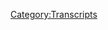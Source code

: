 {{DEFAULTSORT:
    #_TRANSCRIPT_0856:Live In London (Night 1)
}}{{Transcript
    | title         = [[856: Live In London (Night 1)]]
    | caption       = [https://knowledgefight.libsyn.com/856-live-in-london-night-1 Listen to this episode on Libsyn]
    | episodeNumber = [[856: Live In London (Night 1)|856]]
    | length        = 01:09:32
}}

{{MessageBox
    | header     = Warning: Bot Generated Content
    | text       = This transcript was automatically generated by transcription software and likely contains many mistakes and misattributions. Please check the audio for definitive quotes, attribution, and context.
    | image      = N3yvass4myg91.webp
    | imagewidth = 50px
    | id         = warning
}}

{{TranscriptBlock
    | name      = Unknown Speaker
    | timestamp = 00:00:00.000
    | text      = Oh my goodness, look at that rabble of merit, those fire arms, it's so horrible.
}}

{{TranscriptBlock
    | name      = Unknown Speaker
    | timestamp = 00:00:12.000
    | text      = But are they training them with constant brainwashing and cause to worship Britannia and to hate
}}

{{TranscriptBlock
    | name      = Unknown Speaker
    | timestamp = 00:00:19.000
    | text      = our ancestral enemies, the Frenchies?
}}

{{TranscriptBlock
    | name      = Unknown Speaker
    | timestamp = 00:00:22.000
    | text      = Oh, the French.
}}

{{TranscriptBlock
    | name      = Unknown Speaker
    | timestamp = 00:00:24.000
    | text      = Yes, ladies and gentlemen, we are back live and now for all of you Anglophiles out there,
}}

{{TranscriptBlock
    | name      = Unknown Speaker
    | timestamp = 00:00:30.000
    | text      = prepare for the pain.
}}

{{TranscriptBlock
    | name      = Unknown Speaker
    | timestamp = 00:00:32.000
    | text      = The funny thing is we're trying to save the dumbed down British people.
}}

{{TranscriptBlock
    | name      = Unknown Speaker
    | timestamp = 00:00:35.000
    | text      = They are the attack dogs of the people that are soft killing them and nothing against England.
}}

{{TranscriptBlock
    | name      = Unknown Speaker
    | timestamp = 00:00:40.000
    | text      = I mean, I've got a lot of English here, blood myself, and one of my ancestors, Gresham, invented the stock exchange on record.
}}

{{TranscriptBlock
    | name      = Unknown Speaker
    | timestamp = 00:00:46.000
    | text      = And the king of England, the sworn enemy of humanity, he couldn't stand the queen of England.
}}

{{TranscriptBlock
    | name      = Unknown Speaker
    | timestamp = 00:00:55.000
    | text      = That's in mainline history books.
}}

{{TranscriptBlock
    | name      = Unknown Speaker
    | timestamp = 00:00:57.000
    | text      = She was a nympho-naniac.
}}

{{TranscriptBlock
    | name      = Unknown Speaker
    | timestamp = 00:01:00.000
    | text      = 20 times a day.
}}

{{TranscriptBlock
    | name      = Unknown Speaker
    | timestamp = 00:01:03.000
    | text      = You didn't know the queen of England's husband was a Nazi?
}}

{{TranscriptBlock
    | name      = Unknown Speaker
    | timestamp = 00:01:06.000
    | text      = You didn't know his cousin that started the Bilderberg replace?
}}

{{TranscriptBlock
    | name      = Unknown Speaker
    | timestamp = 00:01:09.000
    | text      = If you don't wake up and say no, you deserve to die.
}}

{{TranscriptBlock
    | name      = Unknown Speaker
    | timestamp = 00:01:12.000
    | text      = And again, folks, I've got extensive British lineage.
}}

{{TranscriptBlock
    | name      = Unknown Speaker
    | timestamp = 00:01:15.000
    | text      = So did George Washington, and he absolutely defeated the Transylvanian king.
}}

{{TranscriptBlock
    | name      = Unknown Speaker
    | timestamp = 00:01:20.000
    | text      = They're not British, they're not Scottish, they're not Irish, they're not Gaelic, they're not Viking.
}}

{{TranscriptBlock
    | name      = Unknown Speaker
    | timestamp = 00:01:25.000
    | text      = Prince Charles is the heir of contractions.
}}

{{TranscriptBlock
    | name      = Unknown Speaker
    | timestamp = 00:01:28.000
    | text      = The queen doesn't run anything, folks.
}}

{{TranscriptBlock
    | name      = Unknown Speaker
    | timestamp = 00:01:30.000
    | text      = She runs that whole country.
}}

{{TranscriptBlock
    | name      = Unknown Speaker
    | timestamp = 00:01:32.000
    | text      = She shuts down roads in England every day, randomly to exercise her power.
}}

{{TranscriptBlock
    | name      = Unknown Speaker
    | timestamp = 00:01:35.000
    | text      = You don't have a snotty...
}}

{{TranscriptBlock
    | name      = Unknown Speaker
    | timestamp = 00:01:38.000
    | text      = Shut up!
}}

{{TranscriptBlock
    | name      = Unknown Speaker
    | timestamp = 00:01:40.000
    | text      = Do you hear that I have a snotness?
}}

{{TranscriptBlock
    | name      = Unknown Speaker
    | timestamp = 00:01:43.000
    | text      = I am Piers Morgan, my dear boy.
}}

{{TranscriptBlock
    | name      = Unknown Speaker
    | timestamp = 00:01:45.000
    | text      = Go ahead, now.
}}

{{TranscriptBlock
    | name      = Unknown Speaker
    | timestamp = 00:01:46.000
    | text      = I'm ready for my salute.
}}

{{TranscriptBlock
    | name      = Unknown Speaker
    | timestamp = 00:01:48.000
    | text      = My proboscis while I talk to you.
}}

{{TranscriptBlock
    | name      = Unknown Speaker
    | timestamp = 00:01:50.000
    | text      = I'm sorry, go ahead.
}}

{{TranscriptBlock
    | name      = Unknown Speaker
    | timestamp = 00:01:51.000
    | text      = Go ahead.
}}

{{TranscriptBlock
    | name      = Unknown Speaker
    | timestamp = 00:01:52.000
    | text      = The show is called 8 out of 10 Cats.
}}

{{TranscriptBlock
    | name      = Unknown Speaker
    | timestamp = 00:01:54.000
    | text      = And this is how our society is turning into a tyranny.
}}

{{TranscriptBlock
    | name      = Unknown Speaker
    | timestamp = 00:01:57.000
    | text      = Everything is turning into a tyranny.
}}

{{TranscriptBlock
    | name      = Unknown Speaker
    | timestamp = 00:01:59.000
    | text      = The queen of England has now joined with the United States and the West.
}}

{{TranscriptBlock
    | name      = Unknown Speaker
    | timestamp = 00:02:03.000
    | text      = And so the Transylvanian queen knows which way the wind is blowing
}}

{{TranscriptBlock
    | name      = Unknown Speaker
    | timestamp = 00:02:07.000
    | text      = and can see that Trump and America are winning, and now she's coming in like the deuce axe.
}}

{{TranscriptBlock
    | name      = Unknown Speaker
    | timestamp = 00:02:14.000
    | text      = The hero comes in at the last moment when the main hero is going to lose.
}}

{{TranscriptBlock
    | name      = Unknown Speaker
    | timestamp = 00:02:18.000
    | text      = Queen Elizabeth, with this axe, has now become behind solo deuce axe at the moment.
}}

{{TranscriptBlock
    | name      = Unknown Speaker
    | timestamp = 00:02:23.000
    | text      = Live from the UK, it's Knowledge Party.
}}

{{TranscriptBlock
    | name      = Unknown Speaker
    | timestamp = 00:02:27.000
    | text      = It's Knowledge Party.
}}

{{TranscriptBlock
    | name      = Unknown Speaker
    | timestamp = 00:02:55.000
    | text      = Hey everybody!
}}

{{TranscriptBlock
    | name      = Unknown Speaker
    | timestamp = 00:03:20.000
    | text      = And hello London!
}}

{{TranscriptBlock
    | name      = Unknown Speaker
    | timestamp = 00:03:26.000
    | text      = I'm Dan.
}}

{{TranscriptBlock
    | name      = Unknown Speaker
    | timestamp = 00:03:27.000
    | text      = I'm Jordan.
}}

{{TranscriptBlock
    | name      = Unknown Speaker
    | timestamp = 00:03:28.000
    | text      = We're a couple of dudes who like to go all around the UK
}}

{{TranscriptBlock
    | name      = Unknown Speaker
    | timestamp = 00:03:33.000
    | text      = very sleepily and miss my cat Celine dearly
}}

{{TranscriptBlock
    | name      = Unknown Speaker
    | timestamp = 00:03:37.000
    | text      = and talk a little bit about Alex Jones.
}}

{{TranscriptBlock
    | name      = Unknown Speaker
    | timestamp = 00:03:39.000
    | text      = Oh indeed we are, Dan.
}}

{{TranscriptBlock
    | name      = Unknown Speaker
    | timestamp = 00:03:41.000
    | text      = Jordan.
}}

{{TranscriptBlock
    | name      = Unknown Speaker
    | timestamp = 00:03:42.000
    | text      = Jordan.
}}

{{TranscriptBlock
    | name      = Unknown Speaker
    | timestamp = 00:03:43.000
    | text      = Quick question for you.
}}

{{TranscriptBlock
    | name      = Unknown Speaker
    | timestamp = 00:03:44.000
    | text      = What's up?
}}

{{TranscriptBlock
    | name      = Unknown Speaker
    | timestamp = 00:03:45.000
    | text      = What's your bright spot today, buddy?
}}

{{TranscriptBlock
    | name      = Unknown Speaker
    | timestamp = 00:03:46.000
    | text      = I might have dual bright spots.
}}

{{TranscriptBlock
    | name      = Unknown Speaker
    | timestamp = 00:03:47.000
    | text      = Dual bright spots?
}}

{{TranscriptBlock
    | name      = Unknown Speaker
    | timestamp = 00:03:48.000
    | text      = The first one is how panicked I was sitting backstage while my playlist played.
}}

{{TranscriptBlock
    | name      = Unknown Speaker
    | timestamp = 00:03:53.000
    | text      = That's true.
}}

{{TranscriptBlock
    | name      = Unknown Speaker
    | timestamp = 00:03:55.000
    | text      = I could not stop telling Jordan like,
}}

{{TranscriptBlock
    | name      = Unknown Speaker
    | timestamp = 00:03:57.000
    | text      = I don't know if this is the right Avril Lavigne song.
}}

{{TranscriptBlock
    | name      = Unknown Speaker
    | timestamp = 00:04:00.000
    | text      = I feel like being a teen woman is not going well for me right now.
}}

{{TranscriptBlock
    | name      = Unknown Speaker
    | timestamp = 00:04:05.000
    | text      = I swear it's the most judged I ever feel is when I put on a song.
}}

{{TranscriptBlock
    | name      = Unknown Speaker
    | timestamp = 00:04:10.000
    | text      = So we made it through.
}}

{{TranscriptBlock
    | name      = Unknown Speaker
    | timestamp = 00:04:12.000
    | text      = My real bright spot is, I would say, lodging in the UK.
}}

{{TranscriptBlock
    | name      = Unknown Speaker
    | timestamp = 00:04:21.000
    | text      = Is that you alone?
}}

{{TranscriptBlock
    | name      = Unknown Speaker
    | timestamp = 00:04:22.000
    | text      = Nothing but great times, I will say.
}}

{{TranscriptBlock
    | name      = Unknown Speaker
    | timestamp = 00:04:25.000
    | text      = Great times.
}}

{{TranscriptBlock
    | name      = Unknown Speaker
    | timestamp = 00:04:26.000
    | text      = Wonderful trip, but hotels here...
}}

{{TranscriptBlock
    | name      = Unknown Speaker
    | timestamp = 00:04:29.000
    | text      = Don't know how to do it.
}}

{{TranscriptBlock
    | name      = Unknown Speaker
    | timestamp = 00:04:30.000
    | text      = Wow.
}}

{{TranscriptBlock
    | name      = Unknown Speaker
    | timestamp = 00:04:31.000
    | text      = They just don't.
}}

{{TranscriptBlock
    | name      = Unknown Speaker
    | timestamp = 00:04:32.000
    | text      = It's not your fault.
}}

{{TranscriptBlock
    | name      = Unknown Speaker
    | timestamp = 00:04:33.000
    | text      = I assume it's like historical.
}}

{{TranscriptBlock
    | name      = Unknown Speaker
    | timestamp = 00:04:34.000
    | text      = Your country is a million years old, so assumably you're like,
}}

{{TranscriptBlock
    | name      = Unknown Speaker
    | timestamp = 00:04:38.000
    | text      = we don't have to be hospitable to anybody.
}}

{{TranscriptBlock
    | name      = Unknown Speaker
    | timestamp = 00:04:41.000
    | text      = We conquered India, right?
}}

{{TranscriptBlock
    | name      = Unknown Speaker
    | timestamp = 00:04:43.000
    | text      = Like it's fine.
}}

{{TranscriptBlock
    | name      = Unknown Speaker
    | timestamp = 00:04:44.000
    | text      = Glasgow wasn't too bad as a hotel situation.
}}

{{TranscriptBlock
    | name      = Unknown Speaker
    | timestamp = 00:04:48.000
    | text      = But then we show up in Manchester and we're put into a hotel.
}}

{{TranscriptBlock
    | name      = Unknown Speaker
    | timestamp = 00:04:52.000
    | text      = That's how you would describe it too.
}}

{{TranscriptBlock
    | name      = Unknown Speaker
    | timestamp = 00:04:55.000
    | text      = We were put into a hotel.
}}

{{TranscriptBlock
    | name      = Unknown Speaker
    | timestamp = 00:04:58.000
    | text      = Yeah, yeah.
}}

{{TranscriptBlock
    | name      = Unknown Speaker
    | timestamp = 00:04:59.000
    | text      = I'm up on the 12th floor.
}}

{{TranscriptBlock
    | name      = Unknown Speaker
    | timestamp = 00:05:00.000
    | text      = I got no Wi-Fi and everything is not cool because I need Wi-Fi to do some work and stuff.
}}

{{TranscriptBlock
    | name      = Unknown Speaker
    | timestamp = 00:05:06.000
    | text      = It's kind of important.
}}

{{TranscriptBlock
    | name      = Unknown Speaker
    | timestamp = 00:05:07.000
    | text      = So Jordan, as the wonderful tour manager that he is,
}}

{{TranscriptBlock
    | name      = Unknown Speaker
    | timestamp = 00:05:11.000
    | text      = he pulled some strings and got me moved to a lower floor,
}}

{{TranscriptBlock
    | name      = Unknown Speaker
    | timestamp = 00:05:15.000
    | text      = where theoretically there would be Wi-Fi.
}}

{{TranscriptBlock
    | name      = Unknown Speaker
    | timestamp = 00:05:19.000
    | text      = He talked to the front desk and they said,
}}

{{TranscriptBlock
    | name      = Unknown Speaker
    | timestamp = 00:05:21.000
    | text      = the lowest we can go is the 10th floor.
}}

{{TranscriptBlock
    | name      = Unknown Speaker
    | timestamp = 00:05:24.000
    | text      = The 10th floor?
}}

{{TranscriptBlock
    | name      = Unknown Speaker
    | timestamp = 00:05:25.000
    | text      = The lowest we can go is the 10th floor?
}}

{{TranscriptBlock
    | name      = Unknown Speaker
    | timestamp = 00:05:27.000
    | text      = That's where there's openings.
}}

{{TranscriptBlock
    | name      = Unknown Speaker
    | timestamp = 00:05:28.000
    | text      = I mean, that's two floors at least.
}}

{{TranscriptBlock
    | name      = Unknown Speaker
    | timestamp = 00:05:30.000
    | text      = That's fine.
}}

{{TranscriptBlock
    | name      = Unknown Speaker
    | timestamp = 00:05:31.000
    | text      = What is that, 12 feet?
}}

{{TranscriptBlock
    | name      = Unknown Speaker
    | timestamp = 00:05:32.000
    | text      = At least.
}}

{{TranscriptBlock
    | name      = Unknown Speaker
    | timestamp = 00:05:33.000
    | text      = Yeah.
}}

{{TranscriptBlock
    | name      = Unknown Speaker
    | timestamp = 00:05:34.000
    | text      = Six foot floors.
}}

{{TranscriptBlock
    | name      = Unknown Speaker
    | timestamp = 00:05:36.000
    | text      = I don't know how tall I am.
}}

{{TranscriptBlock
    | name      = Unknown Speaker
    | timestamp = 00:05:38.000
    | text      = We didn't mention that.
}}

{{TranscriptBlock
    | name      = Unknown Speaker
    | timestamp = 00:05:40.000
    | text      = That's the real bad part about the hotel, six foot floors.
}}

{{TranscriptBlock
    | name      = Unknown Speaker
    | timestamp = 00:05:45.000
    | text      = So I talked to the person at the front desk and exchanged my keys
}}

{{TranscriptBlock
    | name      = Unknown Speaker
    | timestamp = 00:05:50.000
    | text      = and I end up on the 7th floor, which is mysterious because that's lower than the 10th.
}}

{{TranscriptBlock
    | name      = Unknown Speaker
    | timestamp = 00:05:57.000
    | text      = By the way, before he wound up on the 7th floor,
}}

{{TranscriptBlock
    | name      = Unknown Speaker
    | timestamp = 00:06:00.000
    | text      = the last words I said to the front desk was,
}}

{{TranscriptBlock
    | name      = Unknown Speaker
    | timestamp = 00:06:02.000
    | text      = please take care of Dan.
}}

{{TranscriptBlock
    | name      = Unknown Speaker
    | timestamp = 00:06:05.000
    | text      = Now continue.
}}

{{TranscriptBlock
    | name      = Unknown Speaker
    | timestamp = 00:06:08.000
    | text      = So I get a room on the 7th floor.
}}

{{TranscriptBlock
    | name      = Unknown Speaker
    | timestamp = 00:06:10.000
    | text      = Get in there.
}}

{{TranscriptBlock
    | name      = Unknown Speaker
    | timestamp = 00:06:11.000
    | text      = Still no Wi-Fi.
}}

{{TranscriptBlock
    | name      = Unknown Speaker
    | timestamp = 00:06:12.000
    | text      = Great.
}}

{{TranscriptBlock
    | name      = Unknown Speaker
    | timestamp = 00:06:13.000
    | text      = Also notice that there are exposed roof tiles that are really scary.
}}

{{TranscriptBlock
    | name      = Unknown Speaker
    | timestamp = 00:06:18.000
    | text      = And I poke my head into the bathroom and there's drag marks of something.
}}

{{TranscriptBlock
    | name      = Unknown Speaker
    | timestamp = 00:06:24.000
    | text      = And I'm like, this is a murder room.
}}

{{TranscriptBlock
    | name      = Unknown Speaker
    | timestamp = 00:06:26.000
    | text      = It did feel like if I were to grab two ankles and drag a body,
}}

{{TranscriptBlock
    | name      = Unknown Speaker
    | timestamp = 00:06:31.000
    | text      = those are the marks that would be left behind.
}}

{{TranscriptBlock
    | name      = Unknown Speaker
    | timestamp = 00:06:33.000
    | text      = I mean, it wasn't red, so it's like, especially if you're really trying to clean it.
}}

{{TranscriptBlock
    | name      = Unknown Speaker
    | timestamp = 00:06:38.000
    | text      = Yeah, you got the wrong ammonia, so it just turned to...
}}

{{TranscriptBlock
    | name      = Unknown Speaker
    | timestamp = 00:06:40.000
    | text      = Yeah, I got you.
}}

{{TranscriptBlock
    | name      = Unknown Speaker
    | timestamp = 00:06:41.000
    | text      = I'm like, I'm not staying in this room.
}}

{{TranscriptBlock
    | name      = Unknown Speaker
    | timestamp = 00:06:42.000
    | text      = Fuck this.
}}

{{TranscriptBlock
    | name      = Unknown Speaker
    | timestamp = 00:06:43.000
    | text      = And so I go back down and they put me back on the 12th floor.
}}

{{TranscriptBlock
    | name      = Unknown Speaker
    | timestamp = 00:06:47.000
    | text      = But as I'm talking to the person, they're like, how did you get in that room?
}}

{{TranscriptBlock
    | name      = Unknown Speaker
    | timestamp = 00:06:53.000
    | text      = I don't think people are supposed to be in there.
}}

{{TranscriptBlock
    | name      = Unknown Speaker
    | timestamp = 00:06:57.000
    | text      = That's a fucking murder room.
}}

{{TranscriptBlock
    | name      = Unknown Speaker
    | timestamp = 00:06:58.000
    | text      = Yeah, because there was a murderer in that room.
}}

{{TranscriptBlock
    | name      = Unknown Speaker
    | timestamp = 00:07:00.000
    | text      = Yes, exactly.
}}

{{TranscriptBlock
    | name      = Unknown Speaker
    | timestamp = 00:07:01.000
    | text      = They're still investigating that room.
}}

{{TranscriptBlock
    | name      = Unknown Speaker
    | timestamp = 00:07:03.000
    | text      = Exactly.
}}

{{TranscriptBlock
    | name      = Unknown Speaker
    | timestamp = 00:07:04.000
    | text      = I tampered.
}}

{{TranscriptBlock
    | name      = Unknown Speaker
    | timestamp = 00:07:06.000
    | text      = I poked the ceiling tile.
}}

{{TranscriptBlock
    | name      = Unknown Speaker
    | timestamp = 00:07:07.000
    | text      = I tampered with evidence.
}}

{{TranscriptBlock
    | name      = Unknown Speaker
    | timestamp = 00:07:08.000
    | text      = Yeah, you're a suspect.
}}

{{TranscriptBlock
    | name      = Unknown Speaker
    | timestamp = 00:07:09.000
    | text      = You left DNA behind.
}}

{{TranscriptBlock
    | name      = Unknown Speaker
    | timestamp = 00:07:10.000
    | text      = Yeah.
}}

{{TranscriptBlock
    | name      = Unknown Speaker
    | timestamp = 00:07:11.000
    | text      = Yeah.
}}

{{TranscriptBlock
    | name      = Unknown Speaker
    | timestamp = 00:07:12.000
    | text      = So get up to the 12th floor, still no Wi-Fi and make it good.
}}

{{TranscriptBlock
    | name      = Unknown Speaker
    | timestamp = 00:07:15.000
    | text      = Then we show up here in London.
}}

{{TranscriptBlock
    | name      = Unknown Speaker
    | timestamp = 00:07:17.000
    | text      = I'm in a hotel.
}}

{{TranscriptBlock
    | name      = Unknown Speaker
    | timestamp = 00:07:19.000
    | text      = My bathroom has a sewage leak.
}}

{{TranscriptBlock
    | name      = Unknown Speaker
    | timestamp = 00:07:22.000
    | text      = So I have to use Jordan's shower.
}}

{{TranscriptBlock
    | name      = Unknown Speaker
    | timestamp = 00:07:24.000
    | text      = Yeah, that's true.
}}

{{TranscriptBlock
    | name      = Unknown Speaker
    | timestamp = 00:07:25.000
    | text      = Anyway, I want to get back to my cat.
}}

{{TranscriptBlock
    | name      = Unknown Speaker
    | timestamp = 00:07:27.000
    | text      = Maybe worse now.
}}

{{TranscriptBlock
    | name      = Unknown Speaker
    | timestamp = 00:07:29.000
    | text      = But everything else is wonderful.
}}

{{TranscriptBlock
    | name      = Unknown Speaker
    | timestamp = 00:07:30.000
    | text      = It is just the hotels.
}}

{{TranscriptBlock
    | name      = Unknown Speaker
    | timestamp = 00:07:32.000
    | text      = Everybody is wonderful.
}}

{{TranscriptBlock
    | name      = Unknown Speaker
    | timestamp = 00:07:33.000
    | text      = Anyway, Jordan, I'm sorry.
}}

{{TranscriptBlock
    | name      = Unknown Speaker
    | timestamp = 00:07:34.000
    | text      = I monopolized time.
}}

{{TranscriptBlock
    | name      = Unknown Speaker
    | timestamp = 00:07:35.000
    | text      = No, no, no.
}}

{{TranscriptBlock
    | name      = Unknown Speaker
    | timestamp = 00:07:36.000
    | text      = Everything is great except for the parts that we are not doing right now.
}}

{{TranscriptBlock
    | name      = Unknown Speaker
    | timestamp = 00:07:40.000
    | text      = Yeah.
}}

{{TranscriptBlock
    | name      = Unknown Speaker
    | timestamp = 00:07:41.000
    | text      = My great spot, Dan, is that I can see.
}}

{{TranscriptBlock
    | name      = Unknown Speaker
    | timestamp = 00:07:44.000
    | text      = Whoa.
}}

{{TranscriptBlock
    | name      = Unknown Speaker
    | timestamp = 00:07:45.000
    | text      = I can see.
}}

{{TranscriptBlock
    | name      = Unknown Speaker
    | timestamp = 00:07:46.000
    | text      = Look at my eyes.
}}

{{TranscriptBlock
    | name      = Unknown Speaker
    | timestamp = 00:07:47.000
    | text      = I'm not wearing glasses right now because I left them on the train.
}}

{{TranscriptBlock
    | name      = Unknown Speaker
    | timestamp = 00:07:53.000
    | text      = So yesterday I went to multiple optometrists to be like, hey, listen, I get you have laws.
}}

{{TranscriptBlock
    | name      = Unknown Speaker
    | timestamp = 00:08:00.000
    | text      = Fine.
}}

{{TranscriptBlock
    | name      = Unknown Speaker
    | timestamp = 00:08:01.000
    | text      = I'm not from here.
}}

{{TranscriptBlock
    | name      = Unknown Speaker
    | timestamp = 00:08:02.000
    | text      = Let's forget about them.
}}

{{TranscriptBlock
    | name      = Unknown Speaker
    | timestamp = 00:08:03.000
    | text      = Just give me two pairs of contacts.
}}

{{TranscriptBlock
    | name      = Unknown Speaker
    | timestamp = 00:08:05.000
    | text      = That's all I need to get through two days.
}}

{{TranscriptBlock
    | name      = Unknown Speaker
    | timestamp = 00:08:08.000
    | text      = And they're like, we have laws.
}}

{{TranscriptBlock
    | name      = Unknown Speaker
    | timestamp = 00:08:09.000
    | text      = And I'm like, I get that.
}}

{{TranscriptBlock
    | name      = Unknown Speaker
    | timestamp = 00:08:11.000
    | text      = I started with we have laws.
}}

{{TranscriptBlock
    | name      = Unknown Speaker
    | timestamp = 00:08:13.000
    | text      = I opened with that.
}}

{{TranscriptBlock
    | name      = Unknown Speaker
    | timestamp = 00:08:14.000
    | text      = Yeah.
}}

{{TranscriptBlock
    | name      = Unknown Speaker
    | timestamp = 00:08:15.000
    | text      = You were agreeing with that from the jump.
}}

{{TranscriptBlock
    | name      = Unknown Speaker
    | timestamp = 00:08:17.000
    | text      = Totally.
}}

{{TranscriptBlock
    | name      = Unknown Speaker
    | timestamp = 00:08:18.000
    | text      = Totally.
}}

{{TranscriptBlock
    | name      = Unknown Speaker
    | timestamp = 00:08:19.000
    | text      = But let's ignore them.
}}

{{TranscriptBlock
    | name      = Unknown Speaker
    | timestamp = 00:08:20.000
    | text      = Yeah, yeah, yeah.
}}

{{TranscriptBlock
    | name      = Unknown Speaker
    | timestamp = 00:08:21.000
    | text      = So this all happens.
}}

{{TranscriptBlock
    | name      = Unknown Speaker
    | timestamp = 00:08:23.000
    | text      = And after an almost excessive amount of badgering and me being this loud, they finally agreed
}}

{{TranscriptBlock
    | name      = Unknown Speaker
    | timestamp = 00:08:33.000
    | text      = to give me an eight-minute eye test just to get laws out of the way.
}}

{{TranscriptBlock
    | name      = Unknown Speaker
    | timestamp = 00:08:41.000
    | text      = And then they gave me exactly what I asked for.
}}

{{TranscriptBlock
    | name      = Unknown Speaker
    | timestamp = 00:08:44.000
    | text      = And I couldn't just, because at the end of it, here's what I was thinking.
}}

{{TranscriptBlock
    | name      = Unknown Speaker
    | timestamp = 00:08:48.000
    | text      = What I was thinking was like, once they give me the merchandise, then I can say whatever
}}

{{TranscriptBlock
    | name      = Unknown Speaker
    | timestamp = 00:08:52.000
    | text      = I want to say.
}}

{{TranscriptBlock
    | name      = Unknown Speaker
    | timestamp = 00:08:54.000
    | text      = And I chose against it.
}}

{{TranscriptBlock
    | name      = Unknown Speaker
    | timestamp = 00:08:56.000
    | text      = Yeah?
}}

{{TranscriptBlock
    | name      = Unknown Speaker
    | timestamp = 00:08:57.000
    | text      = Polite.
}}

{{TranscriptBlock
    | name      = Unknown Speaker
    | timestamp = 00:08:58.000
    | text      = You kept yourself together?
}}

{{TranscriptBlock
    | name      = Unknown Speaker
    | timestamp = 00:08:59.000
    | text      = I did.
}}

{{TranscriptBlock
    | name      = Unknown Speaker
    | timestamp = 00:09:00.000
    | text      = How long were you yelling at them?
}}

{{TranscriptBlock
    | name      = Unknown Speaker
    | timestamp = 00:09:01.000
    | text      = Was it more than the eight-minute eye test?
}}

{{TranscriptBlock
    | name      = Unknown Speaker
    | timestamp = 00:09:02.000
    | text      = No, it was way more than the eight-minute eye test.
}}

{{TranscriptBlock
    | name      = Unknown Speaker
    | timestamp = 00:09:04.000
    | text      = Yeah.
}}

{{TranscriptBlock
    | name      = Unknown Speaker
    | timestamp = 00:09:05.000
    | text      = I can see that.
}}

{{TranscriptBlock
    | name      = Unknown Speaker
    | timestamp = 00:09:06.000
    | text      = It was a good half hour because I kept getting different answers.
}}

{{TranscriptBlock
    | name      = Unknown Speaker
    | timestamp = 00:09:09.000
    | text      = Like, oh, we don't have an appointment until tomorrow.
}}

{{TranscriptBlock
    | name      = Unknown Speaker
    | timestamp = 00:09:12.000
    | text      = And then it's like, let's talk a little bit more.
}}

{{TranscriptBlock
    | name      = Unknown Speaker
    | timestamp = 00:09:14.000
    | text      = And they're like, ah, we don't have an appointment until like six o'clock tonight.
}}

{{TranscriptBlock
    | name      = Unknown Speaker
    | timestamp = 00:09:16.000
    | text      = And I'm like, you guys close at six o'clock tonight.
}}

{{TranscriptBlock
    | name      = Unknown Speaker
    | timestamp = 00:09:18.000
    | text      = And they're like, we know.
}}

{{TranscriptBlock
    | name      = Unknown Speaker
    | timestamp = 00:09:20.000
    | text      = And then eventually after just talking, they're like, fuck it.
}}

{{TranscriptBlock
    | name      = Unknown Speaker
    | timestamp = 00:09:23.000
    | text      = Come back in an hour.
}}

{{TranscriptBlock
    | name      = Unknown Speaker
    | timestamp = 00:09:24.000
    | text      = The guy's available.
}}

{{TranscriptBlock
    | name      = Unknown Speaker
    | timestamp = 00:09:26.000
    | text      = He'll poke your eyes with the...
}}

{{TranscriptBlock
    | name      = Unknown Speaker
    | timestamp = 00:09:28.000
    | text      = And then that'll be it.
}}

{{TranscriptBlock
    | name      = Unknown Speaker
    | timestamp = 00:09:29.000
    | text      = Is that, he's spitting your eye?
}}

{{TranscriptBlock
    | name      = Unknown Speaker
    | timestamp = 00:09:31.000
    | text      = No.
}}

{{TranscriptBlock
    | name      = Unknown Speaker
    | timestamp = 00:09:32.000
    | text      = No, when you get the eye test, everybody knows the part where it goes...
}}

{{TranscriptBlock
    | name      = Unknown Speaker
    | timestamp = 00:09:35.000
    | text      = Like that.
}}

{{TranscriptBlock
    | name      = Unknown Speaker
    | timestamp = 00:09:36.000
    | text      = I got that and then they gave me contact.
}}

{{TranscriptBlock
    | name      = Unknown Speaker
    | timestamp = 00:09:39.000
    | text      = You know, the fact that there is an eight-minute eye test really calls into question...
}}

{{TranscriptBlock
    | name      = Unknown Speaker
    | timestamp = 00:09:44.000
    | text      = Sure does.
}}

{{TranscriptBlock
    | name      = Unknown Speaker
    | timestamp = 00:09:45.000
    | text      = ...how long those eye tests need to be.
}}

{{TranscriptBlock
    | name      = Unknown Speaker
    | timestamp = 00:09:47.000
    | text      = Sure does.
}}

{{TranscriptBlock
    | name      = Unknown Speaker
    | timestamp = 00:09:48.000
    | text      = Yeah.
}}

{{TranscriptBlock
    | name      = Unknown Speaker
    | timestamp = 00:09:49.000
    | text      = I feel like you have a new campaign.
}}

{{TranscriptBlock
    | name      = Unknown Speaker
    | timestamp = 00:09:53.000
    | text      = Bring this bullshit down.
}}

{{TranscriptBlock
    | name      = Unknown Speaker
    | timestamp = 00:09:55.000
    | text      = Listen, I'm against the monarchy, but first we got to deal with eye tests.
}}

{{TranscriptBlock
    | name      = Unknown Speaker
    | timestamp = 00:09:59.000
    | text      = Yeah.
}}

{{TranscriptBlock
    | name      = Unknown Speaker
    | timestamp = 00:10:00.000
    | text      = Okay.
}}

{{TranscriptBlock
    | name      = Unknown Speaker
    | timestamp = 00:10:01.000
    | text      = Yeah.
}}

{{TranscriptBlock
    | name      = Unknown Speaker
    | timestamp = 00:10:02.000
    | text      = They're fucking with us.
}}

{{TranscriptBlock
    | name      = Unknown Speaker
    | timestamp = 00:10:03.000
    | text      = It's a charade.
}}

{{TranscriptBlock
    | name      = Unknown Speaker
    | timestamp = 00:10:04.000
    | text      = That's the idea.
}}

{{TranscriptBlock
    | name      = Unknown Speaker
    | timestamp = 00:10:05.000
    | text      = So folks, we have a show here to do.
}}

{{TranscriptBlock
    | name      = Unknown Speaker
    | timestamp = 00:10:07.000
    | text      = Oh, we do.
}}

{{TranscriptBlock
    | name      = Unknown Speaker
    | timestamp = 00:10:09.000
    | text      = Yeah.
}}

{{TranscriptBlock
    | name      = Unknown Speaker
    | timestamp = 00:10:10.000
    | text      = And so we are going to be talking about today, Jordan.
}}

{{TranscriptBlock
    | name      = Unknown Speaker
    | timestamp = 00:10:14.000
    | text      = October 30th, 2013.
}}

{{TranscriptBlock
    | name      = Unknown Speaker
    | timestamp = 00:10:16.000
    | text      = All right.
}}

{{TranscriptBlock
    | name      = Unknown Speaker
    | timestamp = 00:10:17.000
    | text      = That's Halloween, right?
}}

{{TranscriptBlock
    | name      = Unknown Speaker
    | timestamp = 00:10:18.000
    | text      = Day before.
}}

{{TranscriptBlock
    | name      = Unknown Speaker
    | timestamp = 00:10:19.000
    | text      = Oh.
}}

{{TranscriptBlock
    | name      = Unknown Speaker
    | timestamp = 00:10:20.000
    | text      = October has 31 days?
}}

{{TranscriptBlock
    | name      = Unknown Speaker
    | timestamp = 00:10:21.000
    | text      = You bet.
}}

{{TranscriptBlock
    | name      = Unknown Speaker
    | timestamp = 00:10:22.000
    | text      = Okay, hold on.
}}

{{TranscriptBlock
    | name      = Unknown Speaker
    | timestamp = 00:10:23.000
    | text      = Do you remember the rhyme?
}}

{{TranscriptBlock
    | name      = Unknown Speaker
    | timestamp = 00:10:24.000
    | text      = No, you do the hand thing, right?
}}

{{TranscriptBlock
    | name      = Unknown Speaker
    | timestamp = 00:10:26.000
    | text      = Knuckles?
}}

{{TranscriptBlock
    | name      = Unknown Speaker
    | timestamp = 00:10:27.000
    | text      = I don't.
}}

{{TranscriptBlock
    | name      = Unknown Speaker
    | timestamp = 00:10:28.000
    | text      = Never mind.
}}

{{TranscriptBlock
    | name      = Unknown Speaker
    | timestamp = 00:10:29.000
    | text      = I don't.
}}

{{TranscriptBlock
    | name      = Unknown Speaker
    | timestamp = 00:10:30.000
    | text      = I certainly don't.
}}

{{TranscriptBlock
    | name      = Unknown Speaker
    | timestamp = 00:10:31.000
    | text      = What is it?
}}

{{TranscriptBlock
    | name      = Unknown Speaker
    | timestamp = 00:10:32.000
    | text      = My very easy...
}}

{{TranscriptBlock
    | name      = Unknown Speaker
    | timestamp = 00:10:33.000
    | text      = Please excuse my dear Aunt Sally.
}}

{{TranscriptBlock
    | name      = Unknown Speaker
    | timestamp = 00:10:35.000
    | text      = No, I thought I was going with the planets, but okay, that's fine.
}}

{{TranscriptBlock
    | name      = Unknown Speaker
    | timestamp = 00:10:38.000
    | text      = I don't know how many...
}}

{{TranscriptBlock
    | name      = Unknown Speaker
    | timestamp = 00:10:40.000
    | text      = I'm always surprised by how many days there are in a month.
}}

{{TranscriptBlock
    | name      = Unknown Speaker
    | timestamp = 00:10:43.000
    | text      = Just let it ride.
}}

{{TranscriptBlock
    | name      = Unknown Speaker
    | timestamp = 00:10:46.000
    | text      = I know one of them for sure.
}}

{{TranscriptBlock
    | name      = Unknown Speaker
    | timestamp = 00:10:49.000
    | text      = Every four years, I'm off.
}}

{{TranscriptBlock
    | name      = Unknown Speaker
    | timestamp = 00:10:52.000
    | text      = And then October, I know for sure, because it's the candy holiday.
}}

{{TranscriptBlock
    | name      = Unknown Speaker
    | timestamp = 00:10:55.000
    | text      = That's true.
}}

{{TranscriptBlock
    | name      = Unknown Speaker
    | timestamp = 00:10:56.000
    | text      = You love candy.
}}

{{TranscriptBlock
    | name      = Unknown Speaker
    | timestamp = 00:10:57.000
    | text      = Yeah.
}}

{{TranscriptBlock
    | name      = Unknown Speaker
    | timestamp = 00:10:58.000
    | text      = And you love putting razor blades in other people's candy.
}}

{{TranscriptBlock
    | name      = Unknown Speaker
    | timestamp = 00:11:01.000
    | text      = What was that weird sound I made?
}}

{{TranscriptBlock
    | name      = Unknown Speaker
    | timestamp = 00:11:04.000
    | text      = As if I was lusting for candy right now.
}}

{{TranscriptBlock
    | name      = Unknown Speaker
    | timestamp = 00:11:08.000
    | text      = I kind of am.
}}

{{TranscriptBlock
    | name      = Unknown Speaker
    | timestamp = 00:11:09.000
    | text      = Get this man a Haribo.
}}

{{TranscriptBlock
    | name      = Unknown Speaker
    | timestamp = 00:11:11.000
    | text      = I have enjoyed...
}}

{{TranscriptBlock
    | name      = Unknown Speaker
    | timestamp = 00:11:13.000
    | text      = Everything that's bad about the hotels has been made up for by wonderful candy selection
}}

{{TranscriptBlock
    | name      = Unknown Speaker
    | timestamp = 00:11:17.000
    | text      = over here.
}}

{{TranscriptBlock
    | name      = Unknown Speaker
    | timestamp = 00:11:18.000
    | text      = It hasn't hurt.
}}

{{TranscriptBlock
    | name      = Unknown Speaker
    | timestamp = 00:11:19.000
    | text      = Yeah, it's great.
}}

{{TranscriptBlock
    | name      = Unknown Speaker
    | timestamp = 00:11:20.000
    | text      = So October 30th, 2013.
}}

{{TranscriptBlock
    | name      = Unknown Speaker
    | timestamp = 00:11:21.000
    | text      = No idea why I would choose that day?
}}

{{TranscriptBlock
    | name      = Unknown Speaker
    | timestamp = 00:11:23.000
    | text      = No.
}}

{{TranscriptBlock
    | name      = Unknown Speaker
    | timestamp = 00:11:24.000
    | text      = Okay.
}}

{{TranscriptBlock
    | name      = Unknown Speaker
    | timestamp = 00:11:25.000
    | text      = So when I was planning out these shows, one of the things that was in my mind was that
}}

{{TranscriptBlock
    | name      = Unknown Speaker
    | timestamp = 00:11:28.000
    | text      = we're going to be in the UK and that's where so much great music comes from.
}}

{{TranscriptBlock
    | name      = Unknown Speaker
    | timestamp = 00:11:31.000
    | text      = Sure.
}}

{{TranscriptBlock
    | name      = Unknown Speaker
    | timestamp = 00:11:32.000
    | text      = That's the sound that molded eras so often from here, to the point where to pick out
}}

{{TranscriptBlock
    | name      = Unknown Speaker
    | timestamp = 00:11:36.000
    | text      = a best example, you'd have a really hard time.
}}

{{TranscriptBlock
    | name      = Unknown Speaker
    | timestamp = 00:11:38.000
    | text      = So as I was poking around, I realized that today, when we're doing the show, September
}}

{{TranscriptBlock
    | name      = Unknown Speaker
    | timestamp = 00:11:42.000
    | text      = 26th is the anniversary of the release of Abbey Road, arguably the Beatles' best record.
}}

{{TranscriptBlock
    | name      = Unknown Speaker
    | timestamp = 00:11:48.000
    | text      = No response.
}}

{{TranscriptBlock
    | name      = Unknown Speaker
    | timestamp = 00:11:50.000
    | text      = You know what's fun about that is you started with...
}}

{{TranscriptBlock
    | name      = Unknown Speaker
    | timestamp = 00:11:53.000
    | text      = I said arguably.
}}

{{TranscriptBlock
    | name      = Unknown Speaker
    | timestamp = 00:11:54.000
    | text      = I was going to say, you started with arguably and everybody agreed to argue.
}}

{{TranscriptBlock
    | name      = Unknown Speaker
    | timestamp = 00:12:00.000
    | text      = This is Dan's style, playing it safe.
}}

{{TranscriptBlock
    | name      = Unknown Speaker
    | timestamp = 00:12:04.000
    | text      = So one of the best albums by one of history's most important bands came out on the day that
}}

{{TranscriptBlock
    | name      = Unknown Speaker
    | timestamp = 00:12:07.000
    | text      = we're doing a live show in London.
}}

{{TranscriptBlock
    | name      = Unknown Speaker
    | timestamp = 00:12:09.000
    | text      = Yeah.
}}

{{TranscriptBlock
    | name      = Unknown Speaker
    | timestamp = 00:12:10.000
    | text      = Almost too perfect.
}}

{{TranscriptBlock
    | name      = Unknown Speaker
    | timestamp = 00:12:11.000
    | text      = It is.
}}

{{TranscriptBlock
    | name      = Unknown Speaker
    | timestamp = 00:12:12.000
    | text      = Yep.
}}

{{TranscriptBlock
    | name      = Unknown Speaker
    | timestamp = 00:12:13.000
    | text      = It is too perfect.
}}

{{TranscriptBlock
    | name      = Unknown Speaker
    | timestamp = 00:12:14.000
    | text      = And it felt false for me as a person because I kind of like the Beatles, but as a kid,
}}

{{TranscriptBlock
    | name      = Unknown Speaker
    | timestamp = 00:12:17.000
    | text      = I wasn't allowed to listen to music that my parents construed as being inspired by drugs.
}}

{{TranscriptBlock
    | name      = Unknown Speaker
    | timestamp = 00:12:22.000
    | text      = I was hit with the switch and not allowed to listen to the Beatles.
}}

{{TranscriptBlock
    | name      = Unknown Speaker
    | timestamp = 00:12:27.000
    | text      = Yep.
}}

{{TranscriptBlock
    | name      = Unknown Speaker
    | timestamp = 00:12:28.000
    | text      = I gained appreciation for the Beatles' catalog through Beatles Rock Band.
}}

{{TranscriptBlock
    | name      = Unknown Speaker
    | timestamp = 00:12:34.000
    | text      = And I'll probably never live down the moment when me and my buddies, Nicky Gifts and Swearingin
}}

{{TranscriptBlock
    | name      = Unknown Speaker
    | timestamp = 00:12:38.000
    | text      = were playing a few songs and Yesterday came on and I recognized that song, but I had no
}}

{{TranscriptBlock
    | name      = Unknown Speaker
    | timestamp = 00:12:43.000
    | text      = idea it was by the Beatles.
}}

{{TranscriptBlock
    | name      = Unknown Speaker
    | timestamp = 00:12:45.000
    | text      = My dad let me listen to that, but he kept the little secret that it was the Beatles
}}

{{TranscriptBlock
    | name      = Unknown Speaker
    | timestamp = 00:12:49.000
    | text      = from me.
}}

{{TranscriptBlock
    | name      = Unknown Speaker
    | timestamp = 00:12:50.000
    | text      = That is one of the weirdest things I've ever heard.
}}

{{TranscriptBlock
    | name      = Unknown Speaker
    | timestamp = 00:12:52.000
    | text      = Yeah.
}}

{{TranscriptBlock
    | name      = Unknown Speaker
    | timestamp = 00:12:53.000
    | text      = Yeah.
}}

{{TranscriptBlock
    | name      = Unknown Speaker
    | timestamp = 00:12:54.000
    | text      = Anyway, I couldn't in good conscience do an episode where I pretended to love the Beatles.
}}

{{TranscriptBlock
    | name      = Unknown Speaker
    | timestamp = 00:12:57.000
    | text      = If I were going to talk about British music, it needed to be something I truly loved.
}}

{{TranscriptBlock
    | name      = Unknown Speaker
    | timestamp = 00:13:01.000
    | text      = And as far as I'm concerned, there's only two options.
}}

{{TranscriptBlock
    | name      = Unknown Speaker
    | timestamp = 00:13:03.000
    | text      = Avril Lavigne.
}}

{{TranscriptBlock
    | name      = Unknown Speaker
    | timestamp = 00:13:04.000
    | text      = No, she's from Canada.
}}

{{TranscriptBlock
    | name      = Unknown Speaker
    | timestamp = 00:13:05.000
    | text      = Sorry.
}}

{{TranscriptBlock
    | name      = Unknown Speaker
    | timestamp = 00:13:06.000
    | text      = Commonwealth country.
}}

{{TranscriptBlock
    | name      = Unknown Speaker
    | timestamp = 00:13:07.000
    | text      = It's basically the same thing.
}}

{{TranscriptBlock
    | name      = Unknown Speaker
    | timestamp = 00:13:08.000
    | text      = It's the first option, Phil Collins.
}}

{{TranscriptBlock
    | name      = Unknown Speaker
    | timestamp = 00:13:12.000
    | text      = He's had a career full of hits, both solo and with Genesis, but what really put him
}}

{{TranscriptBlock
    | name      = Unknown Speaker
    | timestamp = 00:13:17.000
    | text      = over the top is he did that cover of Home with Bone Thugs and Harmony.
}}

{{TranscriptBlock
    | name      = Unknown Speaker
    | timestamp = 00:13:21.000
    | text      = Was that it?
}}

{{TranscriptBlock
    | name      = Unknown Speaker
    | timestamp = 00:13:22.000
    | text      = Yeah.
}}

{{TranscriptBlock
    | name      = Unknown Speaker
    | timestamp = 00:13:23.000
    | text      = Take, take me home.
}}

{{TranscriptBlock
    | name      = Unknown Speaker
    | timestamp = 00:13:24.000
    | text      = That was the one.
}}

{{TranscriptBlock
    | name      = Unknown Speaker
    | timestamp = 00:13:25.000
    | text      = That was the one.
}}

{{TranscriptBlock
    | name      = Unknown Speaker
    | timestamp = 00:13:26.000
    | text      = Put him over the top.
}}

{{TranscriptBlock
    | name      = Unknown Speaker
    | timestamp = 00:13:27.000
    | text      = Yep.
}}

{{TranscriptBlock
    | name      = Unknown Speaker
    | timestamp = 00:13:28.000
    | text      = Alright.
}}

{{TranscriptBlock
    | name      = Unknown Speaker
    | timestamp = 00:13:29.000
    | text      = There is nothing cooler than seeing old man Phil Collins in a music video nodding along
}}

{{TranscriptBlock
    | name      = Unknown Speaker
    | timestamp = 00:13:32.000
    | text      = as Lazy Bone raps.
}}

{{TranscriptBlock
    | name      = Unknown Speaker
    | timestamp = 00:13:36.000
    | text      = That puts him deep into the consideration.
}}

{{TranscriptBlock
    | name      = Unknown Speaker
    | timestamp = 00:13:38.000
    | text      = See, I always felt like his lasting legacy will just be, choo choo, choo choo, choo choo,
}}

{{TranscriptBlock
    | name      = Unknown Speaker
    | timestamp = 00:13:43.000
    | text      = choo choo, boom.
}}

{{TranscriptBlock
    | name      = Unknown Speaker
    | timestamp = 00:13:44.000
    | text      = Yeah.
}}

{{TranscriptBlock
    | name      = Unknown Speaker
    | timestamp = 00:13:45.000
    | text      = That's it.
}}

{{TranscriptBlock
    | name      = Unknown Speaker
    | timestamp = 00:13:46.000
    | text      = That's what he's called.
}}

{{TranscriptBlock
    | name      = Unknown Speaker
    | timestamp = 00:13:47.000
    | text      = Just doing that at a bar.
}}

{{TranscriptBlock
    | name      = Unknown Speaker
    | timestamp = 00:13:48.000
    | text      = Whenever we've forgotten all music, that will be the break that ends it.
}}

{{TranscriptBlock
    | name      = Unknown Speaker
    | timestamp = 00:13:51.000
    | text      = Like at the end of time, as everything is crushed down into a white hole.
}}

{{TranscriptBlock
    | name      = Unknown Speaker
    | timestamp = 00:13:57.000
    | text      = Yep.
}}

{{TranscriptBlock
    | name      = Unknown Speaker
    | timestamp = 00:13:58.000
    | text      = Hey man, you know.
}}

{{TranscriptBlock
    | name      = Unknown Speaker
    | timestamp = 00:13:59.000
    | text      = Yeah, that's physics.
}}

{{TranscriptBlock
    | name      = Unknown Speaker
    | timestamp = 00:14:00.000
    | text      = And that'll be what plays.
}}

{{TranscriptBlock
    | name      = Unknown Speaker
    | timestamp = 00:14:01.000
    | text      = As the earth explodes, it's just that drum beat.
}}

{{TranscriptBlock
    | name      = Unknown Speaker
    | timestamp = 00:14:07.000
    | text      = And it's Phil Collins' fault.
}}

{{TranscriptBlock
    | name      = Unknown Speaker
    | timestamp = 00:14:08.000
    | text      = You know that song's about him watching someone watch someone drown.
}}

{{TranscriptBlock
    | name      = Unknown Speaker
    | timestamp = 00:14:11.000
    | text      = So anyway, Phil Collins is not the winner here.
}}

{{TranscriptBlock
    | name      = Unknown Speaker
    | timestamp = 00:14:19.000
    | text      = Any whoozle.
}}

{{TranscriptBlock
    | name      = Unknown Speaker
    | timestamp = 00:14:20.000
    | text      = Yeah.
}}

{{TranscriptBlock
    | name      = Unknown Speaker
    | timestamp = 00:14:21.000
    | text      = No one should be surprised that the winner is the Spice Girls.
}}

{{TranscriptBlock
    | name      = Unknown Speaker
    | timestamp = 00:14:25.000
    | text      = Right.
}}

{{TranscriptBlock
    | name      = Unknown Speaker
    | timestamp = 00:14:26.000
    | text      = The best musical act this fine country has ever produced.
}}

{{TranscriptBlock
    | name      = Unknown Speaker
    | timestamp = 00:14:32.000
    | text      = And guess what?
}}

{{TranscriptBlock
    | name      = Unknown Speaker
    | timestamp = 00:14:33.000
    | text      = September 26th is also the anniversary of the release of what might be their most iconic
}}

{{TranscriptBlock
    | name      = Unknown Speaker
    | timestamp = 00:14:38.000
    | text      = single, Say You'll Be There.
}}

{{TranscriptBlock
    | name      = Unknown Speaker
    | timestamp = 00:14:41.000
    | text      = Certainly iconic in terms of the awakening of my sexuality as a young boy.
}}

{{TranscriptBlock
    | name      = Unknown Speaker
    | timestamp = 00:14:49.000
    | text      = But look, here's the thing.
}}

{{TranscriptBlock
    | name      = Unknown Speaker
    | timestamp = 00:14:51.000
    | text      = Alex has never had a good show on September 26th.
}}

{{TranscriptBlock
    | name      = Unknown Speaker
    | timestamp = 00:14:55.000
    | text      = I listen to all of them and they're all shit.
}}

{{TranscriptBlock
    | name      = Unknown Speaker
    | timestamp = 00:14:59.000
    | text      = It was like the universe was playing a prank on me.
}}

{{TranscriptBlock
    | name      = Unknown Speaker
    | timestamp = 00:15:02.000
    | text      = Right.
}}

{{TranscriptBlock
    | name      = Unknown Speaker
    | timestamp = 00:15:03.000
    | text      = And so I decided I would go Spice Girl by Spice Girl.
}}

{{TranscriptBlock
    | name      = Unknown Speaker
    | timestamp = 00:15:06.000
    | text      = I would go Spice Girl by Spice Girl.
}}

{{TranscriptBlock
    | name      = Unknown Speaker
    | timestamp = 00:15:09.000
    | text      = One at a time.
}}

{{TranscriptBlock
    | name      = Unknown Speaker
    | timestamp = 00:15:11.000
    | text      = Find their birthday.
}}

{{TranscriptBlock
    | name      = Unknown Speaker
    | timestamp = 00:15:14.000
    | text      = Each of their Achilles tendons shall be...
}}

{{TranscriptBlock
    | name      = Unknown Speaker
    | timestamp = 00:15:17.000
    | text      = Wait, no.
}}

{{TranscriptBlock
    | name      = Unknown Speaker
    | timestamp = 00:15:18.000
    | text      = So who's your favorite Spice Girl, Jordan?
}}

{{TranscriptBlock
    | name      = Unknown Speaker
    | timestamp = 00:15:20.000
    | text      = I swear to you, I've never listened to a Spice Girl song on purpose.
}}

{{TranscriptBlock
    | name      = Unknown Speaker
    | timestamp = 00:15:23.000
    | text      = You're the music guy and you've never listened to this Spice Girl.
}}

{{TranscriptBlock
    | name      = Unknown Speaker
    | timestamp = 00:15:26.000
    | text      = I just didn't do it.
}}

{{TranscriptBlock
    | name      = Unknown Speaker
    | timestamp = 00:15:29.000
    | text      = I really feel uncomfortable that I...
}}

{{TranscriptBlock
    | name      = Unknown Speaker
    | timestamp = 00:15:31.000
    | text      = Because I don't know if this is true, right?
}}

{{TranscriptBlock
    | name      = Unknown Speaker
    | timestamp = 00:15:34.000
    | text      = Is there one called Scary Spice?
}}

{{TranscriptBlock
    | name      = Unknown Speaker
    | timestamp = 00:15:36.000
    | text      = Yeah.
}}

{{TranscriptBlock
    | name      = Unknown Speaker
    | timestamp = 00:15:37.000
    | text      = Ginger, Baby, Scary, Sporty, Posh.
}}

{{TranscriptBlock
    | name      = Unknown Speaker
    | timestamp = 00:15:40.000
    | text      = All right.
}}

{{TranscriptBlock
    | name      = Unknown Speaker
    | timestamp = 00:15:41.000
    | text      = Can I ask you...
}}

{{TranscriptBlock
    | name      = Unknown Speaker
    | timestamp = 00:15:42.000
    | text      = What?
}}

{{TranscriptBlock
    | name      = Unknown Speaker
    | timestamp = 00:15:43.000
    | text      = Can I ask you a quick question?
}}

{{TranscriptBlock
    | name      = Unknown Speaker
    | timestamp = 00:15:45.000
    | text      = Yes.
}}

{{TranscriptBlock
    | name      = Unknown Speaker
    | timestamp = 00:15:46.000
    | text      = Which of them is non-white?
}}

{{TranscriptBlock
    | name      = Unknown Speaker
    | timestamp = 00:15:47.000
    | text      = Scary.
}}

{{TranscriptBlock
    | name      = Unknown Speaker
    | timestamp = 00:15:48.000
    | text      = Look, you're the one making a face.
}}

{{TranscriptBlock
    | name      = Unknown Speaker
    | timestamp = 00:15:54.000
    | text      = Maybe I didn't want to listen to the Spice Girls.
}}

{{TranscriptBlock
    | name      = Unknown Speaker
    | timestamp = 00:15:56.000
    | text      = Just throwing that out there.
}}

{{TranscriptBlock
    | name      = Unknown Speaker
    | timestamp = 00:15:57.000
    | text      = All right, so you don't have a favorite Spice Girl.
}}

{{TranscriptBlock
    | name      = Unknown Speaker
    | timestamp = 00:16:00.000
    | text      = I do.
}}

{{TranscriptBlock
    | name      = Unknown Speaker
    | timestamp = 00:16:01.000
    | text      = My favorite was Sporty.
}}

{{TranscriptBlock
    | name      = Unknown Speaker
    | timestamp = 00:16:03.000
    | text      = Because he was the one who didn't really get solo singing parts,
}}

{{TranscriptBlock
    | name      = Unknown Speaker
    | timestamp = 00:16:06.000
    | text      = but would just yell a bit.
}}

{{TranscriptBlock
    | name      = Unknown Speaker
    | timestamp = 00:16:09.000
    | text      = I always felt a strong kinship to the one she was like,
}}

{{TranscriptBlock
    | name      = Unknown Speaker
    | timestamp = 00:16:11.000
    | text      = I don't be there.
}}

{{TranscriptBlock
    | name      = Unknown Speaker
    | timestamp = 00:16:13.000
    | text      = Yeah, all right.
}}

{{TranscriptBlock
    | name      = Unknown Speaker
    | timestamp = 00:16:14.000
    | text      = All right.
}}

{{TranscriptBlock
    | name      = Unknown Speaker
    | timestamp = 00:16:15.000
    | text      = Anyway, Sporty Spice was born on January 12th.
}}

{{TranscriptBlock
    | name      = Unknown Speaker
    | timestamp = 00:16:18.000
    | text      = And guess what?
}}

{{TranscriptBlock
    | name      = Unknown Speaker
    | timestamp = 00:16:19.000
    | text      = Alex has never done a good show on January 12th.
}}

{{TranscriptBlock
    | name      = Unknown Speaker
    | timestamp = 00:16:22.000
    | text      = Just before we go any further,
}}

{{TranscriptBlock
    | name      = Unknown Speaker
    | timestamp = 00:16:24.000
    | text      = Dan told me recently that he listened to over 60 episodes
}}

{{TranscriptBlock
    | name      = Unknown Speaker
    | timestamp = 00:16:28.000
    | text      = that he did not use for this particular night.
}}

{{TranscriptBlock
    | name      = Unknown Speaker
    | timestamp = 00:16:32.000
    | text      = And now we're finding out why.
}}

{{TranscriptBlock
    | name      = Unknown Speaker
    | timestamp = 00:16:34.000
    | text      = So we've got roughly 20 attributed to The Beatles.
}}

{{TranscriptBlock
    | name      = Unknown Speaker
    | timestamp = 00:16:39.000
    | text      = We've got 20 attributed to Sporty Spice.
}}

{{TranscriptBlock
    | name      = Unknown Speaker
    | timestamp = 00:16:42.000
    | text      = Where are we going?
}}

{{TranscriptBlock
    | name      = Unknown Speaker
    | timestamp = 00:16:43.000
    | text      = And then I kind of turned against the Spice Girls
}}

{{TranscriptBlock
    | name      = Unknown Speaker
    | timestamp = 00:16:45.000
    | text      = while prepping for this.
}}

{{TranscriptBlock
    | name      = Unknown Speaker
    | timestamp = 00:16:47.000
    | text      = Because Scary is the only non-white Spice Girl
}}

{{TranscriptBlock
    | name      = Unknown Speaker
    | timestamp = 00:16:50.000
    | text      = and that's kind of fucked up.
}}

{{TranscriptBlock
    | name      = Unknown Speaker
    | timestamp = 00:16:52.000
    | text      = Well, sure, I'll say it's that.
}}

{{TranscriptBlock
    | name      = Unknown Speaker
    | timestamp = 00:16:54.000
    | text      = After listening to a ton of January 12th episodes
}}

{{TranscriptBlock
    | name      = Unknown Speaker
    | timestamp = 00:16:56.000
    | text      = of Alex's show and struggling to understand
}}

{{TranscriptBlock
    | name      = Unknown Speaker
    | timestamp = 00:16:58.000
    | text      = some of the Spice Girls' more problematic lyrics
}}

{{TranscriptBlock
    | name      = Unknown Speaker
    | timestamp = 00:17:00.000
    | text      = that don't age well,
}}

{{TranscriptBlock
    | name      = Unknown Speaker
    | timestamp = 00:17:03.000
    | text      = Spice Up Your Life in particular is a little dicey.
}}

{{TranscriptBlock
    | name      = Unknown Speaker
    | timestamp = 00:17:07.000
    | text      = I decided to say fuck it and do the thing
}}

{{TranscriptBlock
    | name      = Unknown Speaker
    | timestamp = 00:17:09.000
    | text      = that I did not want to do,
}}

{{TranscriptBlock
    | name      = Unknown Speaker
    | timestamp = 00:17:11.000
    | text      = which was be the guy from the U.S.
}}

{{TranscriptBlock
    | name      = Unknown Speaker
    | timestamp = 00:17:13.000
    | text      = who loves talking about Oasis.
}}

{{TranscriptBlock
    | name      = Unknown Speaker
    | timestamp = 00:17:15.000
    | text      = Oh, no.
}}

{{TranscriptBlock
    | name      = Unknown Speaker
    | timestamp = 00:17:17.000
    | text      = Sorry.
}}

{{TranscriptBlock
    | name      = Unknown Speaker
    | timestamp = 00:17:19.000
    | text      = I was just the right age when What's the Story?
}}

{{TranscriptBlock
    | name      = Unknown Speaker
    | timestamp = 00:17:21.000
    | text      = Morning Glory came out.
}}

{{TranscriptBlock
    | name      = Unknown Speaker
    | timestamp = 00:17:23.000
    | text      = And I still get emotional when I hear
}}

{{TranscriptBlock
    | name      = Unknown Speaker
    | timestamp = 00:17:24.000
    | text      = Don't Look Back in Anger.
}}

{{TranscriptBlock
    | name      = Unknown Speaker
    | timestamp = 00:17:25.000
    | text      = All right? Fine.
}}

{{TranscriptBlock
    | name      = Unknown Speaker
    | timestamp = 00:17:26.000
    | text      = That and Wonderwall were basically
}}

{{TranscriptBlock
    | name      = Unknown Speaker
    | timestamp = 00:17:28.000
    | text      = like an unfair one-two punch for a 12-year-old to hear.
}}

{{TranscriptBlock
    | name      = Unknown Speaker
    | timestamp = 00:17:32.000
    | text      = Plus, the nonsense lyrics of Champagne Supernova,
}}

{{TranscriptBlock
    | name      = Unknown Speaker
    | timestamp = 00:17:35.000
    | text      = that was better than whatever the Spice Girls were doing
}}

{{TranscriptBlock
    | name      = Unknown Speaker
    | timestamp = 00:17:37.000
    | text      = in, again, Spice Up Your Life.
}}

{{TranscriptBlock
    | name      = Unknown Speaker
    | timestamp = 00:17:39.000
    | text      = Don't revisit it.
}}

{{TranscriptBlock
    | name      = Unknown Speaker
    | timestamp = 00:17:41.000
    | text      = Anyway, I lost track of those dudes
}}

{{TranscriptBlock
    | name      = Unknown Speaker
    | timestamp = 00:17:43.000
    | text      = from Oasis around 1998,
}}

{{TranscriptBlock
    | name      = Unknown Speaker
    | timestamp = 00:17:44.000
    | text      = but I'm sure nothing eventful has happened for them
}}

{{TranscriptBlock
    | name      = Unknown Speaker
    | timestamp = 00:17:46.000
    | text      = in their lives.
}}

{{TranscriptBlock
    | name      = Unknown Speaker
    | timestamp = 00:17:47.000
    | text      = I'm sure everything is fine.
}}

{{TranscriptBlock
    | name      = Unknown Speaker
    | timestamp = 00:17:48.000
    | text      = They just were preserved in amber from that time.
}}

{{TranscriptBlock
    | name      = Unknown Speaker
    | timestamp = 00:17:51.000
    | text      = There'll be a Jurassic Park about them.
}}

{{TranscriptBlock
    | name      = Unknown Speaker
    | timestamp = 00:17:54.000
    | text      = So regardless of how much I wish this wasn't what I was doing,
}}

{{TranscriptBlock
    | name      = Unknown Speaker
    | timestamp = 00:17:57.000
    | text      = we are celebrating the anniversary
}}

{{TranscriptBlock
    | name      = Unknown Speaker
    | timestamp = 00:17:59.000
    | text      = of the release of Wonderwall.
}}

{{TranscriptBlock
    | name      = Unknown Speaker
    | timestamp = 00:18:02.000
    | text      = So that was October 30th.
}}

{{TranscriptBlock
    | name      = Unknown Speaker
    | timestamp = 00:18:05.000
    | text      = I think it's funny that I'm the music guy
}}

{{TranscriptBlock
    | name      = Unknown Speaker
    | timestamp = 00:18:07.000
    | text      = and I have to celebrate the 30th anniversary of Oasis.
}}

{{TranscriptBlock
    | name      = Unknown Speaker
    | timestamp = 00:18:10.000
    | text      = It's not the 30th anniversary.
}}

{{TranscriptBlock
    | name      = Unknown Speaker
    | timestamp = 00:18:11.000
    | text      = Or whatever it is.
}}

{{TranscriptBlock
    | name      = Unknown Speaker
    | timestamp = 00:18:12.000
    | text      = Yeah, but October 30th.
}}

{{TranscriptBlock
    | name      = Unknown Speaker
    | timestamp = 00:18:13.000
    | text      = So anyway, I thought I would do something a little bit fun,
}}

{{TranscriptBlock
    | name      = Unknown Speaker
    | timestamp = 00:18:15.000
    | text      = which is give you all a taste of the only fun thing
}}

{{TranscriptBlock
    | name      = Unknown Speaker
    | timestamp = 00:18:18.000
    | text      = that I found in listening to all of those episodes.
}}

{{TranscriptBlock
    | name      = Unknown Speaker
    | timestamp = 00:18:23.000
    | text      = And here is that.
}}

{{TranscriptBlock
    | name      = Unknown Speaker
    | timestamp = 00:18:28.000
    | text      = Or not.
}}

{{TranscriptBlock
    | name      = Unknown Speaker
    | timestamp = 00:18:29.000
    | text      = Uh-oh.
}}

{{TranscriptBlock
    | name      = Unknown Speaker
    | timestamp = 00:18:30.000
    | text      = Okay, here we go.
}}

{{TranscriptBlock
    | name      = Unknown Speaker
    | timestamp = 00:18:31.000
    | text      = There we go.
}}

{{TranscriptBlock
    | name      = Unknown Speaker
    | timestamp = 00:18:32.000
    | text      = Welcome back.
}}

{{TranscriptBlock
    | name      = Unknown Speaker
    | timestamp = 00:18:58.000
    | text      = Thank you so much for joining us.
}}

{{TranscriptBlock
    | name      = Unknown Speaker
    | timestamp = 00:19:03.000
    | text      = I love stopping in the churches.
}}

{{TranscriptBlock
    | name      = Unknown Speaker
    | timestamp = 00:19:05.000
    | text      = Hell yeah.
}}

{{TranscriptBlock
    | name      = Unknown Speaker
    | timestamp = 00:19:10.000
    | text      = What a perfect moment.
}}

{{TranscriptBlock
    | name      = Unknown Speaker
    | timestamp = 00:19:12.000
    | text      = Love stopping in the churches.
}}

{{TranscriptBlock
    | name      = Unknown Speaker
    | timestamp = 00:19:15.000
    | text      = Somehow that's even menacing.
}}

{{TranscriptBlock
    | name      = Unknown Speaker
    | timestamp = 00:19:19.000
    | text      = So we're going to get into this October 30th episode,
}}

{{TranscriptBlock
    | name      = Unknown Speaker
    | timestamp = 00:19:22.000
    | text      = but beyond just that little fun taste from an episode
}}

{{TranscriptBlock
    | name      = Unknown Speaker
    | timestamp = 00:19:25.000
    | text      = that I have no idea when that was from,
}}

{{TranscriptBlock
    | name      = Unknown Speaker
    | timestamp = 00:19:27.000
    | text      = here is an out of context drop from today's show.
}}

{{TranscriptBlock
    | name      = Unknown Speaker
    | timestamp = 00:19:31.000
    | text      = And you think if you come up to them and curl up next to them
}}

{{TranscriptBlock
    | name      = Unknown Speaker
    | timestamp = 00:19:33.000
    | text      = that the starving ravenous wolves are going to give you kissy time.
}}

{{TranscriptBlock
    | name      = Unknown Speaker
    | timestamp = 00:19:37.000
    | text      = They're not going to give you kissy time.
}}

{{TranscriptBlock
    | name      = Unknown Speaker
    | timestamp = 00:19:44.000
    | text      = You've been warned.
}}

{{TranscriptBlock
    | name      = Unknown Speaker
    | timestamp = 00:19:47.000
    | text      = I don't understand quite the need for a warning
}}

{{TranscriptBlock
    | name      = Unknown Speaker
    | timestamp = 00:19:51.000
    | text      = about wolves not giving you kissy time.
}}

{{TranscriptBlock
    | name      = Unknown Speaker
    | timestamp = 00:19:54.000
    | text      = Ravenous wolves.
}}

{{TranscriptBlock
    | name      = Unknown Speaker
    | timestamp = 00:19:55.000
    | text      = Ravenous wolves.
}}

{{TranscriptBlock
    | name      = Unknown Speaker
    | timestamp = 00:19:56.000
    | text      = They're hungry.
}}

{{TranscriptBlock
    | name      = Unknown Speaker
    | timestamp = 00:19:57.000
    | text      = Absolutely.
}}

{{TranscriptBlock
    | name      = Unknown Speaker
    | timestamp = 00:19:58.000
    | text      = So you go into a wolf's den, all right?
}}

{{TranscriptBlock
    | name      = Unknown Speaker
    | timestamp = 00:19:59.000
    | text      = Yep.
}}

{{TranscriptBlock
    | name      = Unknown Speaker
    | timestamp = 00:20:00.000
    | text      = Who's going into a wolf's den expecting kissy time?
}}

{{TranscriptBlock
    | name      = Unknown Speaker
    | timestamp = 00:20:03.000
    | text      = Me?
}}

{{TranscriptBlock
    | name      = Unknown Speaker
    | timestamp = 00:20:04.000
    | text      = I love wolves.
}}

{{TranscriptBlock
    | name      = Unknown Speaker
    | timestamp = 00:20:06.000
    | text      = No, I don't like wolves.
}}

{{TranscriptBlock
    | name      = Unknown Speaker
    | timestamp = 00:20:08.000
    | text      = I was going to try and play that out, but...
}}

{{TranscriptBlock
    | name      = Unknown Speaker
    | timestamp = 00:20:10.000
    | text      = Are you going to like...
}}

{{TranscriptBlock
    | name      = Unknown Speaker
    | timestamp = 00:20:11.000
    | text      = What does kissy time with a wolf even mean?
}}

{{TranscriptBlock
    | name      = Unknown Speaker
    | timestamp = 00:20:14.000
    | text      = Come here.
}}

{{TranscriptBlock
    | name      = Unknown Speaker
    | timestamp = 00:20:15.000
    | text      = I don't know.
}}

{{TranscriptBlock
    | name      = Unknown Speaker
    | timestamp = 00:20:16.000
    | text      = You know how you snuggle with your dogs?
}}

{{TranscriptBlock
    | name      = Unknown Speaker
    | timestamp = 00:20:17.000
    | text      = I do, but I don't...
}}

{{TranscriptBlock
    | name      = Unknown Speaker
    | timestamp = 00:20:18.000
    | text      = They're basically wolves.
}}

{{TranscriptBlock
    | name      = Unknown Speaker
    | timestamp = 00:20:19.000
    | text      = Like, not on the mouth.
}}

{{TranscriptBlock
    | name      = Unknown Speaker
    | timestamp = 00:20:20.000
    | text      = Wow.
}}

{{TranscriptBlock
    | name      = Unknown Speaker
    | timestamp = 00:20:21.000
    | text      = You're missing out.
}}

{{TranscriptBlock
    | name      = Unknown Speaker
    | timestamp = 00:20:22.000
    | text      = I don't know.
}}

{{TranscriptBlock
    | name      = Unknown Speaker
    | timestamp = 00:20:23.000
    | text      = Don't people kiss their dogs on the mouth?
}}

{{TranscriptBlock
    | name      = Unknown Speaker
    | timestamp = 00:20:25.000
    | text      = Is that, like, a stand-up bit that people are like,
}}

{{TranscriptBlock
    | name      = Unknown Speaker
    | timestamp = 00:20:27.000
    | text      = why are you white people kissing dogs on the mouth?
}}

{{TranscriptBlock
    | name      = Unknown Speaker
    | timestamp = 00:20:30.000
    | text      = I feel like I've heard that before.
}}

{{TranscriptBlock
    | name      = Unknown Speaker
    | timestamp = 00:20:33.000
    | text      = Right?
}}

{{TranscriptBlock
    | name      = Unknown Speaker
    | timestamp = 00:20:34.000
    | text      = I've heard that before.
}}

{{TranscriptBlock
    | name      = Unknown Speaker
    | timestamp = 00:20:35.000
    | text      = I've not seen Def Jam comedy in quite a while.
}}

{{TranscriptBlock
    | name      = Unknown Speaker
    | timestamp = 00:20:38.000
    | text      = Missing out.
}}

{{TranscriptBlock
    | name      = Unknown Speaker
    | timestamp = 00:20:39.000
    | text      = But now I'm kind of wishing I revisited it.
}}

{{TranscriptBlock
    | name      = Unknown Speaker
    | timestamp = 00:20:41.000
    | text      = Yep.
}}

{{TranscriptBlock
    | name      = Unknown Speaker
    | timestamp = 00:20:42.000
    | text      = So we are going to start here where Alex starts off,
}}

{{TranscriptBlock
    | name      = Unknown Speaker
    | timestamp = 00:20:45.000
    | text      = where he plans on this episode to get to calls.
}}

{{TranscriptBlock
    | name      = Unknown Speaker
    | timestamp = 00:20:49.000
    | text      = We're going to take calls.
}}

{{TranscriptBlock
    | name      = Unknown Speaker
    | timestamp = 00:20:50.000
    | text      = We're going to be real serious.
}}

{{TranscriptBlock
    | name      = Unknown Speaker
    | timestamp = 00:20:52.000
    | text      = I like the foreshadowing.
}}

{{TranscriptBlock
    | name      = Unknown Speaker
    | timestamp = 00:20:54.000
    | text      = I do feel like everyone in this room knows
}}

{{TranscriptBlock
    | name      = Unknown Speaker
    | timestamp = 00:20:56.000
    | text      = we're not really going to get to calls.
}}

{{TranscriptBlock
    | name      = Unknown Speaker
    | timestamp = 00:20:58.000
    | text      = He plans to do something.
}}

{{TranscriptBlock
    | name      = Unknown Speaker
    | timestamp = 00:21:00.000
    | text      = Yeah.
}}

{{TranscriptBlock
    | name      = Unknown Speaker
    | timestamp = 00:21:01.000
    | text      = It's not going to happen.
}}

{{TranscriptBlock
    | name      = Unknown Speaker
    | timestamp = 00:21:02.000
    | text      = Here's where we go.
}}

{{TranscriptBlock
    | name      = Unknown Speaker
    | timestamp = 00:21:30.000
    | text      = Everybody pretty much knows what a lot of the big news is.
}}

{{TranscriptBlock
    | name      = Unknown Speaker
    | timestamp = 00:21:32.000
    | text      = There is some breaking news we're going to be getting to.
}}

{{TranscriptBlock
    | name      = Unknown Speaker
    | timestamp = 00:21:34.000
    | text      = But I'm going to just open the phones up to first-time callers,
}}

{{TranscriptBlock
    | name      = Unknown Speaker
    | timestamp = 00:21:37.000
    | text      = and I'm going to go to your phone call,
}}

{{TranscriptBlock
    | name      = Unknown Speaker
    | timestamp = 00:21:39.000
    | text      = and I'm going to give the person one minute,
}}

{{TranscriptBlock
    | name      = Unknown Speaker
    | timestamp = 00:21:41.000
    | text      = and then I'm going to move to the next person.
}}

{{TranscriptBlock
    | name      = Unknown Speaker
    | timestamp = 00:21:42.000
    | text      = I've never actually been able to do this.
}}

{{TranscriptBlock
    | name      = Unknown Speaker
    | timestamp = 00:21:44.000
    | text      = Back 10, 15 years ago, I could do dog radio
}}

{{TranscriptBlock
    | name      = Unknown Speaker
    | timestamp = 00:21:46.000
    | text      = and take 50 phone calls in an hour,
}}

{{TranscriptBlock
    | name      = Unknown Speaker
    | timestamp = 00:21:48.000
    | text      = in 45 minutes of air time.
}}

{{TranscriptBlock
    | name      = Unknown Speaker
    | timestamp = 00:21:50.000
    | text      = I just cannot get out of the rut I'm in of just covering news
}}

{{TranscriptBlock
    | name      = Unknown Speaker
    | timestamp = 00:21:55.000
    | text      = and ranting and pontificating, which is incredibly popular
}}

{{TranscriptBlock
    | name      = Unknown Speaker
    | timestamp = 00:21:58.000
    | text      = and, I think, informative to certain extent.
}}

{{TranscriptBlock
    | name      = Unknown Speaker
    | timestamp = 00:22:00.000
    | text      = But I'm still very hungry.
}}

{{TranscriptBlock
    | name      = Unknown Speaker
    | timestamp = 00:22:02.000
    | text      = He's hungry.
}}

{{TranscriptBlock
    | name      = Unknown Speaker
    | timestamp = 00:22:03.000
    | text      = He's hungry.
}}

{{TranscriptBlock
    | name      = Unknown Speaker
    | timestamp = 00:22:04.000
    | text      = He's hungry for those calls.
}}

{{TranscriptBlock
    | name      = Unknown Speaker
    | timestamp = 00:22:05.000
    | text      = Chomp, chomp, chomp, chomp, chomp.
}}

{{TranscriptBlock
    | name      = Unknown Speaker
    | timestamp = 00:22:07.000
    | text      = Take a bite out of them.
}}

{{TranscriptBlock
    | name      = Unknown Speaker
    | timestamp = 00:22:08.000
    | text      = I don't understand what any of his callers
}}

{{TranscriptBlock
    | name      = Unknown Speaker
    | timestamp = 00:22:10.000
    | text      = could say in one minute.
}}

{{TranscriptBlock
    | name      = Unknown Speaker
    | timestamp = 00:22:11.000
    | text      = All of them.
}}

{{TranscriptBlock
    | name      = Unknown Speaker
    | timestamp = 00:22:12.000
    | text      = Hey, Alex, cold blood suck.
}}

{{TranscriptBlock
    | name      = Unknown Speaker
    | timestamp = 00:22:14.000
    | text      = Got to go.
}}

{{TranscriptBlock
    | name      = Unknown Speaker
    | timestamp = 00:22:15.000
    | text      = Baba booey.
}}

{{TranscriptBlock
    | name      = Unknown Speaker
    | timestamp = 00:22:18.000
    | text      = No, they all start with, like, Alex,
}}

{{TranscriptBlock
    | name      = Unknown Speaker
    | timestamp = 00:22:20.000
    | text      = I have a question for you.
}}

{{TranscriptBlock
    | name      = Unknown Speaker
    | timestamp = 00:22:21.000
    | text      = First off, I need to tell you about how the Jews are doing.
}}

{{TranscriptBlock
    | name      = Unknown Speaker
    | timestamp = 00:22:25.000
    | text      = You're like, no, we got to click.
}}

{{TranscriptBlock
    | name      = Unknown Speaker
    | timestamp = 00:22:27.000
    | text      = The phenomenon of, like, a minute-long Alex Jones phone
}}

{{TranscriptBlock
    | name      = Unknown Speaker
    | timestamp = 00:22:29.000
    | text      = call is, like, two seconds for the caller and 58 for Alex.
}}

{{TranscriptBlock
    | name      = Unknown Speaker
    | timestamp = 00:22:33.000
    | text      = That's really the problem.
}}

{{TranscriptBlock
    | name      = Unknown Speaker
    | timestamp = 00:22:35.000
    | text      = And the problem is that people love his rants too much, man.
}}

{{TranscriptBlock
    | name      = Unknown Speaker
    | timestamp = 00:22:38.000
    | text      = They're too good.
}}

{{TranscriptBlock
    | name      = Unknown Speaker
    | timestamp = 00:22:39.000
    | text      = Too good.
}}

{{TranscriptBlock
    | name      = Unknown Speaker
    | timestamp = 00:22:40.000
    | text      = I like how he complains about stuff that
}}

{{TranscriptBlock
    | name      = Unknown Speaker
    | timestamp = 00:22:42.000
    | text      = is entirely under his control.
}}

{{TranscriptBlock
    | name      = Unknown Speaker
    | timestamp = 00:22:45.000
    | text      = But there is some responsibility.
}}

{{TranscriptBlock
    | name      = Unknown Speaker
    | timestamp = 00:22:47.000
    | text      = He's taking some responsibility for it.
}}

{{TranscriptBlock
    | name      = Unknown Speaker
    | timestamp = 00:22:49.000
    | text      = Like, I can never do this.
}}

{{TranscriptBlock
    | name      = Unknown Speaker
    | timestamp = 00:22:53.000
    | text      = I constantly say I'm going to do this.
}}

{{TranscriptBlock
    | name      = Unknown Speaker
    | timestamp = 00:22:56.000
    | text      = I do appreciate a man who consistently
}}

{{TranscriptBlock
    | name      = Unknown Speaker
    | timestamp = 00:22:59.000
    | text      = refuses to change anything.
}}

{{TranscriptBlock
    | name      = Unknown Speaker
    | timestamp = 00:23:01.000
    | text      = Yeah.
}}

{{TranscriptBlock
    | name      = Unknown Speaker
    | timestamp = 00:23:02.000
    | text      = While at the same time being like, hey,
}}

{{TranscriptBlock
    | name      = Unknown Speaker
    | timestamp = 00:23:04.000
    | text      = I should really do that.
}}

{{TranscriptBlock
    | name      = Unknown Speaker
    | timestamp = 00:23:05.000
    | text      = I should, but I got to give the people what they want,
}}

{{TranscriptBlock
    | name      = Unknown Speaker
    | timestamp = 00:23:07.000
    | text      = which is me ranting.
}}

{{TranscriptBlock
    | name      = Unknown Speaker
    | timestamp = 00:23:08.000
    | text      = You know, I'm thinking this heroin addiction,
}}

{{TranscriptBlock
    | name      = Unknown Speaker
    | timestamp = 00:23:11.000
    | text      = not going to do it for me long term.
}}

{{TranscriptBlock
    | name      = Unknown Speaker
    | timestamp = 00:23:13.000
    | text      = But the people love it.
}}

{{TranscriptBlock
    | name      = Unknown Speaker
    | timestamp = 00:23:15.000
    | text      = The people love it when I'm high on heroin.
}}

{{TranscriptBlock
    | name      = Unknown Speaker
    | timestamp = 00:23:17.000
    | text      = Right.
}}

{{TranscriptBlock
    | name      = Unknown Speaker
    | timestamp = 00:23:18.000
    | text      = Got to give the people what they want, which is
}}

{{TranscriptBlock
    | name      = Unknown Speaker
    | timestamp = 00:23:20.000
    | text      = a needle sticking out of your arm.
}}

{{TranscriptBlock
    | name      = Unknown Speaker
    | timestamp = 00:23:22.000
    | text      = As usual.
}}

{{TranscriptBlock
    | name      = Unknown Speaker
    | timestamp = 00:23:23.000
    | text      = So there are a lot of advertisement mascots
}}

{{TranscriptBlock
    | name      = Unknown Speaker
    | timestamp = 00:23:28.000
    | text      = of the times of your old time advertisement mascots.
}}

{{TranscriptBlock
    | name      = Unknown Speaker
    | timestamp = 00:23:35.000
    | text      = If you had to choose one that you think Alex
}}

{{TranscriptBlock
    | name      = Unknown Speaker
    | timestamp = 00:23:37.000
    | text      = would compare himself to, who do you think it would be?
}}

{{TranscriptBlock
    | name      = Unknown Speaker
    | timestamp = 00:23:39.000
    | text      = I mean Kool-Aid Man, for sure.
}}

{{TranscriptBlock
    | name      = Unknown Speaker
    | timestamp = 00:23:41.000
    | text      = Kool-Aid Man?
}}

{{TranscriptBlock
    | name      = Unknown Speaker
    | timestamp = 00:23:42.000
    | text      = Kool-Aid, I mean, literally.
}}

{{TranscriptBlock
    | name      = Unknown Speaker
    | timestamp = 00:23:43.000
    | text      = Barging through the walls?
}}

{{TranscriptBlock
    | name      = Unknown Speaker
    | timestamp = 00:23:44.000
    | text      = Literally.
}}

{{TranscriptBlock
    | name      = Unknown Speaker
    | timestamp = 00:23:45.000
    | text      = Oh, yeah.
}}

{{TranscriptBlock
    | name      = Unknown Speaker
    | timestamp = 00:23:47.000
    | text      = Yeah, Kool-Aid Man.
}}

{{TranscriptBlock
    | name      = Unknown Speaker
    | timestamp = 00:23:48.000
    | text      = Well, do that again, but then say,
}}

{{TranscriptBlock
    | name      = Unknown Speaker
    | timestamp = 00:23:50.000
    | text      = let me tell you about the Bilderberg Group.
}}

{{TranscriptBlock
    | name      = Unknown Speaker
    | timestamp = 00:23:55.000
    | text      = The Bilderberg Group!
}}

{{TranscriptBlock
    | name      = Unknown Speaker
    | timestamp = 00:23:57.000
    | text      = Trilateral Commission is also in there,
}}

{{TranscriptBlock
    | name      = Unknown Speaker
    | timestamp = 00:23:58.000
    | text      = but I keep forgetting about them.
}}

{{TranscriptBlock
    | name      = Unknown Speaker
    | timestamp = 00:24:00.000
    | text      = I like that.
}}

{{TranscriptBlock
    | name      = Unknown Speaker
    | timestamp = 00:24:01.000
    | text      = That would be a long thing for the Kool-Aid Man.
}}

{{TranscriptBlock
    | name      = Unknown Speaker
    | timestamp = 00:24:03.000
    | text      = But sure.
}}

{{TranscriptBlock
    | name      = Unknown Speaker
    | timestamp = 00:24:04.000
    | text      = One of his preamble was a great deal longer than, oh, yeah.
}}

{{TranscriptBlock
    | name      = Unknown Speaker
    | timestamp = 00:24:08.000
    | text      = He starts before he breaks through the wall.
}}

{{TranscriptBlock
    | name      = Unknown Speaker
    | timestamp = 00:24:10.000
    | text      = Yes.
}}

{{TranscriptBlock
    | name      = Unknown Speaker
    | timestamp = 00:24:11.000
    | text      = Beware, everyone.
}}

{{TranscriptBlock
    | name      = Unknown Speaker
    | timestamp = 00:24:12.000
    | text      = I'm going to be breaking through this wall.
}}

{{TranscriptBlock
    | name      = Unknown Speaker
    | timestamp = 00:24:14.000
    | text      = I hope there are no innocent bystanders.
}}

{{TranscriptBlock
    | name      = Unknown Speaker
    | timestamp = 00:24:17.000
    | text      = No, that's not it.
}}

{{TranscriptBlock
    | name      = Unknown Speaker
    | timestamp = 00:24:18.000
    | text      = No.
}}

{{TranscriptBlock
    | name      = Unknown Speaker
    | timestamp = 00:24:19.000
    | text      = So here we go.
}}

{{TranscriptBlock
    | name      = Unknown Speaker
    | timestamp = 00:24:20.000
    | text      = And many of you have heard this probably a hundred times
}}

{{TranscriptBlock
    | name      = Unknown Speaker
    | timestamp = 00:24:22.000
    | text      = the last 10 years.
}}

{{TranscriptBlock
    | name      = Unknown Speaker
    | timestamp = 00:24:23.000
    | text      = Heard me give this speech, and I'm going to take your calls,
}}

{{TranscriptBlock
    | name      = Unknown Speaker
    | timestamp = 00:24:25.000
    | text      = and it's kind of like licking to the center of a Tootsie Roll.
}}

{{TranscriptBlock
    | name      = Unknown Speaker
    | timestamp = 00:24:28.000
    | text      = How many licks does it take to get to the center of a Tootsie Pop
}}

{{TranscriptBlock
    | name      = Unknown Speaker
    | timestamp = 00:24:31.000
    | text      = or whatever it's called?
}}

{{TranscriptBlock
    | name      = Unknown Speaker
    | timestamp = 00:24:32.000
    | text      = And a little owl goes, one, a two, a three, crunch, a three.
}}

{{TranscriptBlock
    | name      = Unknown Speaker
    | timestamp = 00:24:37.000
    | text      = And it's the same thing.
}}

{{TranscriptBlock
    | name      = Unknown Speaker
    | timestamp = 00:24:38.000
    | text      = I can never get through five or six articles
}}

{{TranscriptBlock
    | name      = Unknown Speaker
    | timestamp = 00:24:41.000
    | text      = without one of them making me mad
}}

{{TranscriptBlock
    | name      = Unknown Speaker
    | timestamp = 00:24:42.000
    | text      = and then going off onto a rant that makes me think of something else
}}

{{TranscriptBlock
    | name      = Unknown Speaker
    | timestamp = 00:24:45.000
    | text      = that goes to another rant.
}}

{{TranscriptBlock
    | name      = Unknown Speaker
    | timestamp = 00:24:47.000
    | text      = But in the interest of time, we are going to come back,
}}

{{TranscriptBlock
    | name      = Unknown Speaker
    | timestamp = 00:24:55.000
    | text      = open the phones up, and take a lot of calls.
}}

{{TranscriptBlock
    | name      = Unknown Speaker
    | timestamp = 00:24:57.000
    | text      = I mean, that's just poor impulse control, really.
}}

{{TranscriptBlock
    | name      = Unknown Speaker
    | timestamp = 00:24:59.000
    | text      = Right.
}}

{{TranscriptBlock
    | name      = Unknown Speaker
    | timestamp = 00:25:00.000
    | text      = Right.
}}

{{TranscriptBlock
    | name      = Unknown Speaker
    | timestamp = 00:25:01.000
    | text      = The joke of that is the owl should be licking it a great deal more times.
}}

{{TranscriptBlock
    | name      = Unknown Speaker
    | timestamp = 00:25:04.000
    | text      = Right.
}}

{{TranscriptBlock
    | name      = Unknown Speaker
    | timestamp = 00:25:05.000
    | text      = Yes.
}}

{{TranscriptBlock
    | name      = Unknown Speaker
    | timestamp = 00:25:06.000
    | text      = And by failing, he has proved both that he is addicted to candy
}}

{{TranscriptBlock
    | name      = Unknown Speaker
    | timestamp = 00:25:10.000
    | text      = and he hates that turtle guy or whatever it was.
}}

{{TranscriptBlock
    | name      = Unknown Speaker
    | timestamp = 00:25:12.000
    | text      = The turtle, yeah, yeah.
}}

{{TranscriptBlock
    | name      = Unknown Speaker
    | timestamp = 00:25:13.000
    | text      = Was it a turtle?
}}

{{TranscriptBlock
    | name      = Unknown Speaker
    | timestamp = 00:25:14.000
    | text      = I think so, yeah.
}}

{{TranscriptBlock
    | name      = Unknown Speaker
    | timestamp = 00:25:15.000
    | text      = At least the original one.
}}

{{TranscriptBlock
    | name      = Unknown Speaker
    | timestamp = 00:25:16.000
    | text      = Uh-oh.
}}

{{TranscriptBlock
    | name      = Unknown Speaker
    | timestamp = 00:25:17.000
    | text      = Somebody's after us.
}}

{{TranscriptBlock
    | name      = Unknown Speaker
    | timestamp = 00:25:18.000
    | text      = Someone heard that you're doing heroin.
}}

{{TranscriptBlock
    | name      = Unknown Speaker
    | timestamp = 00:25:21.000
    | text      = No, they heard you shitting on a Manchester hotel.
}}

{{TranscriptBlock
    | name      = Unknown Speaker
    | timestamp = 00:25:24.000
    | text      = Oh, no.
}}

{{TranscriptBlock
    | name      = Unknown Speaker
    | timestamp = 00:25:25.000
    | text      = Is that illegal here?
}}

{{TranscriptBlock
    | name      = Unknown Speaker
    | timestamp = 00:25:26.000
    | text      = I don't know the law.
}}

{{TranscriptBlock
    | name      = Unknown Speaker
    | timestamp = 00:25:28.000
    | text      = No ill words about the lodging.
}}

{{TranscriptBlock
    | name      = Unknown Speaker
    | timestamp = 00:25:32.000
    | text      = So I have some problems with this.
}}

{{TranscriptBlock
    | name      = Unknown Speaker
    | timestamp = 00:25:34.000
    | text      = The first, obviously, is like you mentioned,
}}

{{TranscriptBlock
    | name      = Unknown Speaker
    | timestamp = 00:25:36.000
    | text      = the Tootsie Roll Owl has no intention of licking.
}}

{{TranscriptBlock
    | name      = Unknown Speaker
    | timestamp = 00:25:39.000
    | text      = He just wants to get to the center of that pot.
}}

{{TranscriptBlock
    | name      = Unknown Speaker
    | timestamp = 00:25:41.000
    | text      = They didn't go in planning to help the kid or the turtle
}}

{{TranscriptBlock
    | name      = Unknown Speaker
    | timestamp = 00:25:44.000
    | text      = find out how many licks it takes to get to the center
}}

{{TranscriptBlock
    | name      = Unknown Speaker
    | timestamp = 00:25:46.000
    | text      = only to change their mind to licks in.
}}

{{TranscriptBlock
    | name      = Unknown Speaker
    | timestamp = 00:25:48.000
    | text      = Yeah.
}}

{{TranscriptBlock
    | name      = Unknown Speaker
    | timestamp = 00:25:49.000
    | text      = So if this metaphor is to hold,
}}

{{TranscriptBlock
    | name      = Unknown Speaker
    | timestamp = 00:25:50.000
    | text      = then Alex is really just saying that it's always his intention
}}

{{TranscriptBlock
    | name      = Unknown Speaker
    | timestamp = 00:25:52.000
    | text      = to find that story that will set him off and launch a rant.
}}

{{TranscriptBlock
    | name      = Unknown Speaker
    | timestamp = 00:25:55.000
    | text      = He knows what the audience wants.
}}

{{TranscriptBlock
    | name      = Unknown Speaker
    | timestamp = 00:25:57.000
    | text      = That's the Tootsie Roll center of the pot.
}}

{{TranscriptBlock
    | name      = Unknown Speaker
    | timestamp = 00:25:59.000
    | text      = Right.
}}

{{TranscriptBlock
    | name      = Unknown Speaker
    | timestamp = 00:26:00.000
    | text      = Sure, maybe you'd end up with more information
}}

{{TranscriptBlock
    | name      = Unknown Speaker
    | timestamp = 00:26:02.000
    | text      = if you took your time and licked the Tootsie pot.
}}

{{TranscriptBlock
    | name      = Unknown Speaker
    | timestamp = 00:26:04.000
    | text      = That shit's boring.
}}

{{TranscriptBlock
    | name      = Unknown Speaker
    | timestamp = 00:26:05.000
    | text      = It takes too long.
}}

{{TranscriptBlock
    | name      = Unknown Speaker
    | timestamp = 00:26:06.000
    | text      = Chomp on that shit.
}}

{{TranscriptBlock
    | name      = Unknown Speaker
    | timestamp = 00:26:07.000
    | text      = Take the shortcut.
}}

{{TranscriptBlock
    | name      = Unknown Speaker
    | timestamp = 00:26:09.000
    | text      = That, of course, is analogous to how Alex lies about the stories
}}

{{TranscriptBlock
    | name      = Unknown Speaker
    | timestamp = 00:26:12.000
    | text      = and fakes the emotion that helps make his rant seem interesting.
}}

{{TranscriptBlock
    | name      = Unknown Speaker
    | timestamp = 00:26:15.000
    | text      = These are the shortcuts that he uses
}}

{{TranscriptBlock
    | name      = Unknown Speaker
    | timestamp = 00:26:17.000
    | text      = to afford the laborious licking,
}}

{{TranscriptBlock
    | name      = Unknown Speaker
    | timestamp = 00:26:19.000
    | text      = which in this case is a metaphor for doing his fucking job.
}}

{{TranscriptBlock
    | name      = Unknown Speaker
    | timestamp = 00:26:22.000
    | text      = At least in the original 1969 commercial,
}}

{{TranscriptBlock
    | name      = Unknown Speaker
    | timestamp = 00:26:26.000
    | text      = the depressed-ass turtle has the decency to tell the kid
}}

{{TranscriptBlock
    | name      = Unknown Speaker
    | timestamp = 00:26:29.000
    | text      = he has no idea how many licks it takes
}}

{{TranscriptBlock
    | name      = Unknown Speaker
    | timestamp = 00:26:32.000
    | text      = because, quote, he can't stop himself from biting it.
}}

{{TranscriptBlock
    | name      = Unknown Speaker
    | timestamp = 00:26:36.000
    | text      = The kid comes up and he's like,
}}

{{TranscriptBlock
    | name      = Unknown Speaker
    | timestamp = 00:26:37.000
    | text      = I don't know, I'm just gonna bite that thing.
}}

{{TranscriptBlock
    | name      = Unknown Speaker
    | timestamp = 00:26:39.000
    | text      = I like that somehow a Tootsie Roll commercial
}}

{{TranscriptBlock
    | name      = Unknown Speaker
    | timestamp = 00:26:41.000
    | text      = has turned into one of the great satirizing
}}

{{TranscriptBlock
    | name      = Unknown Speaker
    | timestamp = 00:26:43.000
    | text      = of the media of our time.
}}

{{TranscriptBlock
    | name      = Unknown Speaker
    | timestamp = 00:26:45.000
    | text      = Scathing.
}}

{{TranscriptBlock
    | name      = Unknown Speaker
    | timestamp = 00:26:46.000
    | text      = Yeah, absolutely.
}}

{{TranscriptBlock
    | name      = Unknown Speaker
    | timestamp = 00:26:47.000
    | text      = The owls are Alex, the mainstream media's the turtle,
}}

{{TranscriptBlock
    | name      = Unknown Speaker
    | timestamp = 00:26:51.000
    | text      = and we're all getting fucked over by both of them
}}

{{TranscriptBlock
    | name      = Unknown Speaker
    | timestamp = 00:26:53.000
    | text      = because the turtle's lying to us about how many licks.
}}

{{TranscriptBlock
    | name      = Unknown Speaker
    | timestamp = 00:26:55.000
    | text      = The owl's eating our shit.
}}

{{TranscriptBlock
    | name      = Unknown Speaker
    | timestamp = 00:26:56.000
    | text      = Yeah, and it's essential for our survival
}}

{{TranscriptBlock
    | name      = Unknown Speaker
    | timestamp = 00:26:58.000
    | text      = to know how many fucking licks it takes.
}}

{{TranscriptBlock
    | name      = Unknown Speaker
    | timestamp = 00:27:00.000
    | text      = It is essential!
}}

{{TranscriptBlock
    | name      = Unknown Speaker
    | timestamp = 00:27:01.000
    | text      = Yeah.
}}

{{TranscriptBlock
    | name      = Unknown Speaker
    | timestamp = 00:27:02.000
    | text      = That's the thing about misinformation these days.
}}

{{TranscriptBlock
    | name      = Unknown Speaker
    | timestamp = 00:27:03.000
    | text      = Yeah, we nailed it.
}}

{{TranscriptBlock
    | name      = Unknown Speaker
    | timestamp = 00:27:04.000
    | text      = The Zoomers haven't seen that commercial.
}}

{{TranscriptBlock
    | name      = Unknown Speaker
    | timestamp = 00:27:06.000
    | text      = We need to show the Zoomers the commercial.
}}

{{TranscriptBlock
    | name      = Unknown Speaker
    | timestamp = 00:27:09.000
    | text      = Also, fun fact, that owl was originally voiced
}}

{{TranscriptBlock
    | name      = Unknown Speaker
    | timestamp = 00:27:11.000
    | text      = by Paul Winchell, who was also the voice
}}

{{TranscriptBlock
    | name      = Unknown Speaker
    | timestamp = 00:27:13.000
    | text      = of Tigger and Gargamel.
}}

{{TranscriptBlock
    | name      = Unknown Speaker
    | timestamp = 00:27:16.000
    | text      = That is a fun fact.
}}

{{TranscriptBlock
    | name      = Unknown Speaker
    | timestamp = 00:27:17.000
    | text      = Yeah, he was a world-famous ventriloquist
}}

{{TranscriptBlock
    | name      = Unknown Speaker
    | timestamp = 00:27:19.000
    | text      = who works with his puppet Jerry Mahoney,
}}

{{TranscriptBlock
    | name      = Unknown Speaker
    | timestamp = 00:27:22.000
    | text      = one of the legends in the ventriloquism game.
}}

{{TranscriptBlock
    | name      = Unknown Speaker
    | timestamp = 00:27:24.000
    | text      = I have a puppet named Jerry Mahoney.
}}

{{TranscriptBlock
    | name      = Unknown Speaker
    | timestamp = 00:27:27.000
    | text      = Yeah, you don't know about Jerry Mahoney?
}}

{{TranscriptBlock
    | name      = Unknown Speaker
    | timestamp = 00:27:29.000
    | text      = I like that.
}}

{{TranscriptBlock
    | name      = Unknown Speaker
    | timestamp = 00:27:30.000
    | text      = He's one of the big ones.
}}

{{TranscriptBlock
    | name      = Unknown Speaker
    | timestamp = 00:27:31.000
    | text      = Not like that these days.
}}

{{TranscriptBlock
    | name      = Unknown Speaker
    | timestamp = 00:27:32.000
    | text      = It's not like the demon guy or whatever it is.
}}

{{TranscriptBlock
    | name      = Unknown Speaker
    | timestamp = 00:27:35.000
    | text      = Not just like a regular-ass name.
}}

{{TranscriptBlock
    | name      = Unknown Speaker
    | timestamp = 00:27:37.000
    | text      = Yeah.
}}

{{TranscriptBlock
    | name      = Unknown Speaker
    | timestamp = 00:27:39.000
    | text      = Also, this ventriloquist who did the voice
}}

{{TranscriptBlock
    | name      = Unknown Speaker
    | timestamp = 00:27:41.000
    | text      = of the owl in the Tootsie Pop commercials
}}

{{TranscriptBlock
    | name      = Unknown Speaker
    | timestamp = 00:27:43.000
    | text      = may have invented the artificial heart
}}

{{TranscriptBlock
    | name      = Unknown Speaker
    | timestamp = 00:27:45.000
    | text      = that allowed for the first heart transplants,
}}

{{TranscriptBlock
    | name      = Unknown Speaker
    | timestamp = 00:27:48.000
    | text      = which he developed alongside Dr. Henry Heimlich,
}}

{{TranscriptBlock
    | name      = Unknown Speaker
    | timestamp = 00:27:51.000
    | text      = the guy who invented the Heimlich maneuver.
}}

{{TranscriptBlock
    | name      = Unknown Speaker
    | timestamp = 00:27:54.000
    | text      = Crazy.
}}

{{TranscriptBlock
    | name      = Unknown Speaker
    | timestamp = 00:27:55.000
    | text      = There's not enough guys, man.
}}

{{TranscriptBlock
    | name      = Unknown Speaker
    | timestamp = 00:27:56.000
    | text      = There's not enough.
}}

{{TranscriptBlock
    | name      = Unknown Speaker
    | timestamp = 00:27:57.000
    | text      = There's not enough guys.
}}

{{TranscriptBlock
    | name      = Unknown Speaker
    | timestamp = 00:27:58.000
    | text      = What are the rest of us doing?
}}

{{TranscriptBlock
    | name      = Unknown Speaker
    | timestamp = 00:28:00.000
    | text      = Also, think about this if you want your mind blown.
}}

{{TranscriptBlock
    | name      = Unknown Speaker
    | timestamp = 00:28:02.000
    | text      = Sure.
}}

{{TranscriptBlock
    | name      = Unknown Speaker
    | timestamp = 00:28:03.000
    | text      = The guy who invented the Heimlich maneuver
}}

{{TranscriptBlock
    | name      = Unknown Speaker
    | timestamp = 00:28:05.000
    | text      = died after Trump was elected president.
}}

{{TranscriptBlock
    | name      = Unknown Speaker
    | timestamp = 00:28:08.000
    | text      = He lived that long.
}}

{{TranscriptBlock
    | name      = Unknown Speaker
    | timestamp = 00:28:10.000
    | text      = That maneuver is not that old.
}}

{{TranscriptBlock
    | name      = Unknown Speaker
    | timestamp = 00:28:12.000
    | text      = Hey, man, I just don't even know anymore.
}}

{{TranscriptBlock
    | name      = Unknown Speaker
    | timestamp = 00:28:15.000
    | text      = Where am I in time?
}}

{{TranscriptBlock
    | name      = Unknown Speaker
    | timestamp = 00:28:17.000
    | text      = This is a simulation, right?
}}

{{TranscriptBlock
    | name      = Unknown Speaker
    | timestamp = 00:28:18.000
    | text      = I think so.
}}

{{TranscriptBlock
    | name      = Unknown Speaker
    | timestamp = 00:28:19.000
    | text      = I think it has to be.
}}

{{TranscriptBlock
    | name      = Unknown Speaker
    | timestamp = 00:28:20.000
    | text      = Yeah, I think so.
}}

{{TranscriptBlock
    | name      = Unknown Speaker
    | timestamp = 00:28:21.000
    | text      = So Alex gets down to business and tries
}}

{{TranscriptBlock
    | name      = Unknown Speaker
    | timestamp = 00:28:23.000
    | text      = to get to calls, which, of course,
}}

{{TranscriptBlock
    | name      = Unknown Speaker
    | timestamp = 00:28:24.000
    | text      = means he gets completely lost in the weeds.
}}

{{TranscriptBlock
    | name      = Unknown Speaker
    | timestamp = 00:28:26.000
    | text      = Right.
}}

{{TranscriptBlock
    | name      = Unknown Speaker
    | timestamp = 00:28:27.000
    | text      = And, you know, it is what it is.
}}

{{TranscriptBlock
    | name      = Unknown Speaker
    | timestamp = 00:28:31.000
    | text      = Yeah.
}}

{{TranscriptBlock
    | name      = Unknown Speaker
    | timestamp = 00:28:32.000
    | text      = I'm not going to preach here today.
}}

{{TranscriptBlock
    | name      = Unknown Speaker
    | timestamp = 00:28:33.000
    | text      = I'm going to do something different.
}}

{{TranscriptBlock
    | name      = Unknown Speaker
    | timestamp = 00:28:34.000
    | text      = I'm going to do it.
}}

{{TranscriptBlock
    | name      = Unknown Speaker
    | timestamp = 00:28:35.000
    | text      = I'm not going to cover news until about 45 after,
}}

{{TranscriptBlock
    | name      = Unknown Speaker
    | timestamp = 00:28:38.000
    | text      = and then I'll hit all the big top stories.
}}

{{TranscriptBlock
    | name      = Unknown Speaker
    | timestamp = 00:28:40.000
    | text      = They're here.
}}

{{TranscriptBlock
    | name      = Unknown Speaker
    | timestamp = 00:28:41.000
    | text      = Is that because there's no news?
}}

{{TranscriptBlock
    | name      = Unknown Speaker
    | timestamp = 00:28:43.000
    | text      = All the insanity.
}}

{{TranscriptBlock
    | name      = Unknown Speaker
    | timestamp = 00:28:44.000
    | text      = Obamacare even worse than I thought.
}}

{{TranscriptBlock
    | name      = Unknown Speaker
    | timestamp = 00:28:46.000
    | text      = Design for pure fraud and incredible preparations
}}

{{TranscriptBlock
    | name      = Unknown Speaker
    | timestamp = 00:28:50.000
    | text      = for martial law and school children being taught
}}

{{TranscriptBlock
    | name      = Unknown Speaker
    | timestamp = 00:28:53.000
    | text      = that they must follow the orders of government
}}

{{TranscriptBlock
    | name      = Unknown Speaker
    | timestamp = 00:28:55.000
    | text      = no matter what and their parents are bad.
}}

{{TranscriptBlock
    | name      = Unknown Speaker
    | timestamp = 00:28:57.000
    | text      = And Russell Brand, listener of the show,
}}

{{TranscriptBlock
    | name      = Unknown Speaker
    | timestamp = 00:29:01.000
    | text      = said that he took a job working in a newspaper
}}

{{TranscriptBlock
    | name      = Unknown Speaker
    | timestamp = 00:29:03.000
    | text      = because he was enamored with the beautiful woman
}}

{{TranscriptBlock
    | name      = Unknown Speaker
    | timestamp = 00:29:06.000
    | text      = that headed it up.
}}

{{TranscriptBlock
    | name      = Unknown Speaker
    | timestamp = 00:29:07.000
    | text      = He was enchanted by her.
}}

{{TranscriptBlock
    | name      = Unknown Speaker
    | timestamp = 00:29:09.000
    | text      = Instead of saying, oh, how romantic, the chivalry,
}}

{{TranscriptBlock
    | name      = Unknown Speaker
    | timestamp = 00:29:12.000
    | text      = the, oh, no, he's been scared by the feminazis,
}}

{{TranscriptBlock
    | name      = Unknown Speaker
    | timestamp = 00:29:16.000
    | text      = as Russell and Paul call them.
}}

{{TranscriptBlock
    | name      = Unknown Speaker
    | timestamp = 00:29:18.000
    | text      = He's been scared by the who know that they're
}}

{{TranscriptBlock
    | name      = Unknown Speaker
    | timestamp = 00:29:21.000
    | text      = taking over the culture.
}}

{{TranscriptBlock
    | name      = Unknown Speaker
    | timestamp = 00:29:22.000
    | text      = It's not about empowering women.
}}

{{TranscriptBlock
    | name      = Unknown Speaker
    | timestamp = 00:29:23.000
    | text      = It's about empowering them as tyrants.
}}

{{TranscriptBlock
    | name      = Unknown Speaker
    | timestamp = 00:29:25.000
    | text      = Never before, but with modern feminism, as it's called,
}}

{{TranscriptBlock
    | name      = Unknown Speaker
    | timestamp = 00:29:29.000
    | text      = have we seen women more debased, more bankrupted,
}}

{{TranscriptBlock
    | name      = Unknown Speaker
    | timestamp = 00:29:32.000
    | text      = more unhealthy, more brought low, more dishonored,
}}

{{TranscriptBlock
    | name      = Unknown Speaker
    | timestamp = 00:29:36.000
    | text      = more trampled.
}}

{{TranscriptBlock
    | name      = Unknown Speaker
    | timestamp = 00:29:39.000
    | text      = And Russell Brand tells the establishment anti-human
}}

{{TranscriptBlock
    | name      = Unknown Speaker
    | timestamp = 00:29:42.000
    | text      = authoritarian salon that he took a job working somewhere
}}

{{TranscriptBlock
    | name      = Unknown Speaker
    | timestamp = 00:29:47.000
    | text      = because he was so enchanted with the female editor
}}

{{TranscriptBlock
    | name      = Unknown Speaker
    | timestamp = 00:29:52.000
    | text      = that headed it up.
}}

{{TranscriptBlock
    | name      = Unknown Speaker
    | timestamp = 00:29:53.000
    | text      = And then they called that hateful and all the rest of it.
}}

{{TranscriptBlock
    | name      = Unknown Speaker
    | timestamp = 00:29:59.000
    | text      = When I was asked to edit an issue of The New Statesman,
}}

{{TranscriptBlock
    | name      = Unknown Speaker
    | timestamp = 00:30:01.000
    | text      = I said yes because it was a beautiful woman asking me.
}}

{{TranscriptBlock
    | name      = Unknown Speaker
    | timestamp = 00:30:04.000
    | text      = See, just the act of men and women loving each other,
}}

{{TranscriptBlock
    | name      = Unknown Speaker
    | timestamp = 00:30:09.000
    | text      = just the purity and goodness of that is anathema to these people.
}}

{{TranscriptBlock
    | name      = Unknown Speaker
    | timestamp = 00:30:14.000
    | text      = They know what they're doing.
}}

{{TranscriptBlock
    | name      = Unknown Speaker
    | timestamp = 00:30:17.000
    | text      = They say you can't dress up like a cowboy on Halloween.
}}

{{TranscriptBlock
    | name      = Unknown Speaker
    | timestamp = 00:30:20.000
    | text      = It's hurtful to cowboys.
}}

{{TranscriptBlock
    | name      = Unknown Speaker
    | timestamp = 00:30:21.000
    | text      = They are the arbiters of reality.
}}

{{TranscriptBlock
    | name      = Unknown Speaker
    | timestamp = 00:30:23.000
    | text      = They put you in a smaller and smaller cage
}}

{{TranscriptBlock
    | name      = Unknown Speaker
    | timestamp = 00:30:26.000
    | text      = where your mommy and daddy can't make your lunch.
}}

{{TranscriptBlock
    | name      = Unknown Speaker
    | timestamp = 00:30:28.000
    | text      = They're not trusted.
}}

{{TranscriptBlock
    | name      = Unknown Speaker
    | timestamp = 00:30:30.000
    | text      = If someone says, hey, let's go eat Chinese food,
}}

{{TranscriptBlock
    | name      = Unknown Speaker
    | timestamp = 00:30:32.000
    | text      = everyone goes, ooh, don't say Chinese.
}}

{{TranscriptBlock
    | name      = Unknown Speaker
    | timestamp = 00:30:34.000
    | text      = I've witnessed that.
}}

{{TranscriptBlock
    | name      = Unknown Speaker
    | timestamp = 00:30:36.000
    | text      = This is the ultimate tyranny, and it's done by design.
}}

{{TranscriptBlock
    | name      = Unknown Speaker
    | timestamp = 00:30:40.000
    | text      = These are not misguided liberals.
}}

{{TranscriptBlock
    | name      = Unknown Speaker
    | timestamp = 00:30:42.000
    | text      = These are conscious dominators of the psyche.
}}

{{TranscriptBlock
    | name      = Unknown Speaker
    | timestamp = 00:30:45.000
    | text      = Were you going to get the calls?
}}

{{TranscriptBlock
    | name      = Unknown Speaker
    | timestamp = 00:30:49.000
    | text      = Because that was fucked up.
}}

{{TranscriptBlock
    | name      = Unknown Speaker
    | timestamp = 00:30:51.000
    | text      = So about that simulation thing, huh?
}}

{{TranscriptBlock
    | name      = Unknown Speaker
    | timestamp = 00:30:53.000
    | text      = Yeah, yeah, yeah.
}}

{{TranscriptBlock
    | name      = Unknown Speaker
    | timestamp = 00:30:55.000
    | text      = Do you know what I've begun to appreciate about this show?
}}

{{TranscriptBlock
    | name      = Unknown Speaker
    | timestamp = 00:30:57.000
    | text      = As, like, 2023 starts getting into real motion,
}}

{{TranscriptBlock
    | name      = Unknown Speaker
    | timestamp = 00:31:00.000
    | text      = or, I mean, whatever, we're prepared.
}}

{{TranscriptBlock
    | name      = Unknown Speaker
    | timestamp = 00:31:02.000
    | text      = Fuck it.
}}

{{TranscriptBlock
    | name      = Unknown Speaker
    | timestamp = 00:31:03.000
    | text      = Yeah, almost in October now.
}}

{{TranscriptBlock
    | name      = Unknown Speaker
    | timestamp = 00:31:05.000
    | text      = Yeah, the year's starting to get into motion.
}}

{{TranscriptBlock
    | name      = Unknown Speaker
    | timestamp = 00:31:07.000
    | text      = No idea.
}}

{{TranscriptBlock
    | name      = Unknown Speaker
    | timestamp = 00:31:08.000
    | text      = No clue.
}}

{{TranscriptBlock
    | name      = Unknown Speaker
    | timestamp = 00:31:10.000
    | text      = Is Halloween on the 30th?
}}

{{TranscriptBlock
    | name      = Unknown Speaker
    | timestamp = 00:31:11.000
    | text      = Anyways.
}}

{{TranscriptBlock
    | name      = Unknown Speaker
    | timestamp = 00:31:12.000
    | text      = No, it's like every time we go back in time,
}}

{{TranscriptBlock
    | name      = Unknown Speaker
    | timestamp = 00:31:15.000
    | text      = the hashtag, like, Alex Jones was right
}}

{{TranscriptBlock
    | name      = Unknown Speaker
    | timestamp = 00:31:18.000
    | text      = should actually have been, like, the complete opposite.
}}

{{TranscriptBlock
    | name      = Unknown Speaker
    | timestamp = 00:31:20.000
    | text      = If everybody was paying attention,
}}

{{TranscriptBlock
    | name      = Unknown Speaker
    | timestamp = 00:31:21.000
    | text      = it would have been, like, Alex Jones was wrong,
}}

{{TranscriptBlock
    | name      = Unknown Speaker
    | timestamp = 00:31:23.000
    | text      = and that's why we arrested Russell Brand ten years ago.
}}

{{TranscriptBlock
    | name      = Unknown Speaker
    | timestamp = 00:31:28.000
    | text      = You know, like, everything we go back, we're like,
}}

{{TranscriptBlock
    | name      = Unknown Speaker
    | timestamp = 00:31:30.000
    | text      = oh, 20 years ago, Alex Jones was like,
}}

{{TranscriptBlock
    | name      = Unknown Speaker
    | timestamp = 00:31:32.000
    | text      = hey, I'll tell you what, this Bob Iger guy is super cool.
}}

{{TranscriptBlock
    | name      = Unknown Speaker
    | timestamp = 00:31:35.000
    | text      = Whoa, whoa, whoa, whoa, red flag, red flag.
}}

{{TranscriptBlock
    | name      = Unknown Speaker
    | timestamp = 00:31:37.000
    | text      = Yeah, exactly.
}}

{{TranscriptBlock
    | name      = Unknown Speaker
    | timestamp = 00:31:38.000
    | text      = If everybody had had one of us 20 years ago,
}}

{{TranscriptBlock
    | name      = Unknown Speaker
    | timestamp = 00:31:41.000
    | text      = we would be fine.
}}

{{TranscriptBlock
    | name      = Unknown Speaker
    | timestamp = 00:31:44.000
    | text      = Oh, if only we could be on our 27th year of doing this show.
}}

{{TranscriptBlock
    | name      = Unknown Speaker
    | timestamp = 00:31:49.000
    | text      = God.
}}

{{TranscriptBlock
    | name      = Unknown Speaker
    | timestamp = 00:31:51.000
    | text      = Yeah, it is weird to go back in time, though,
}}

{{TranscriptBlock
    | name      = Unknown Speaker
    | timestamp = 00:31:53.000
    | text      = and see these things that are so prescient.
}}

{{TranscriptBlock
    | name      = Unknown Speaker
    | timestamp = 00:31:55.000
    | text      = It's no good.
}}

{{TranscriptBlock
    | name      = Unknown Speaker
    | timestamp = 00:31:56.000
    | text      = Every time something terrible happens in the present,
}}

{{TranscriptBlock
    | name      = Unknown Speaker
    | timestamp = 00:31:58.000
    | text      = eventually somebody on Twitter is like,
}}

{{TranscriptBlock
    | name      = Unknown Speaker
    | timestamp = 00:32:00.000
    | text      = you know you could have seen this coming 20 years ago.
}}

{{TranscriptBlock
    | name      = Unknown Speaker
    | timestamp = 00:32:03.000
    | text      = Just listen to Alex.
}}

{{TranscriptBlock
    | name      = Unknown Speaker
    | timestamp = 00:32:04.000
    | text      = If he supports something, it's bad.
}}

{{TranscriptBlock
    | name      = Unknown Speaker
    | timestamp = 00:32:06.000
    | text      = Terrible.
}}

{{TranscriptBlock
    | name      = Unknown Speaker
    | timestamp = 00:32:07.000
    | text      = It's interesting, though, this other formulation
}}

{{TranscriptBlock
    | name      = Unknown Speaker
    | timestamp = 00:32:09.000
    | text      = that he has here where it's like,
}}

{{TranscriptBlock
    | name      = Unknown Speaker
    | timestamp = 00:32:10.000
    | text      = you can't dress up like a cowboy
}}

{{TranscriptBlock
    | name      = Unknown Speaker
    | timestamp = 00:32:12.000
    | text      = because it's offensive to cowboys.
}}

{{TranscriptBlock
    | name      = Unknown Speaker
    | timestamp = 00:32:13.000
    | text      = Yeah, obviously.
}}

{{TranscriptBlock
    | name      = Unknown Speaker
    | timestamp = 00:32:14.000
    | text      = Obviously, this is about, like, him being mad
}}

{{TranscriptBlock
    | name      = Unknown Speaker
    | timestamp = 00:32:16.000
    | text      = about, like, ethnic appropriation in costumes.
}}

{{TranscriptBlock
    | name      = Unknown Speaker
    | timestamp = 00:32:18.000
    | text      = I was going to say, his black face.
}}

{{TranscriptBlock
    | name      = Unknown Speaker
    | timestamp = 00:32:19.000
    | text      = He's like, listen.
}}

{{TranscriptBlock
    | name      = Unknown Speaker
    | timestamp = 00:32:20.000
    | text      = Cowboy face is the exact same thing as black face.
}}

{{TranscriptBlock
    | name      = Unknown Speaker
    | timestamp = 00:32:23.000
    | text      = That's essentially what he's doing.
}}

{{TranscriptBlock
    | name      = Unknown Speaker
    | timestamp = 00:32:25.000
    | text      = And then jumping over to you can't say Chinese food,
}}

{{TranscriptBlock
    | name      = Unknown Speaker
    | timestamp = 00:32:28.000
    | text      = which is strange.
}}

{{TranscriptBlock
    | name      = Unknown Speaker
    | timestamp = 00:32:29.000
    | text      = But, I mean, you've got to take the handholds
}}

{{TranscriptBlock
    | name      = Unknown Speaker
    | timestamp = 00:32:32.000
    | text      = where you can find them if you're
}}

{{TranscriptBlock
    | name      = Unknown Speaker
    | timestamp = 00:32:33.000
    | text      = climbing this bullshit rock.
}}

{{TranscriptBlock
    | name      = Unknown Speaker
    | timestamp = 00:32:35.000
    | text      = I have no idea why you can't call it Chinese food.
}}

{{TranscriptBlock
    | name      = Unknown Speaker
    | timestamp = 00:32:39.000
    | text      = Well, can you dress up?
}}

{{TranscriptBlock
    | name      = Unknown Speaker
    | timestamp = 00:32:40.000
    | text      = What do you have to call it?
}}

{{TranscriptBlock
    | name      = Unknown Speaker
    | timestamp = 00:32:41.000
    | text      = Can you dress up like a cowboy?
}}

{{TranscriptBlock
    | name      = Unknown Speaker
    | timestamp = 00:32:42.000
    | text      = Szechuan?
}}

{{TranscriptBlock
    | name      = Unknown Speaker
    | timestamp = 00:32:43.000
    | text      = Sure.
}}

{{TranscriptBlock
    | name      = Unknown Speaker
    | timestamp = 00:32:44.000
    | text      = Mandarin?
}}

{{TranscriptBlock
    | name      = Unknown Speaker
    | timestamp = 00:32:45.000
    | text      = Cantonese?
}}

{{TranscriptBlock
    | name      = Unknown Speaker
    | timestamp = 00:32:46.000
    | text      = Well, I mean, if you want to get real specific with it.
}}

{{TranscriptBlock
    | name      = Unknown Speaker
    | timestamp = 00:32:47.000
    | text      = Sure.
}}

{{TranscriptBlock
    | name      = Unknown Speaker
    | timestamp = 00:32:48.000
    | text      = Any more?
}}

{{TranscriptBlock
    | name      = Unknown Speaker
    | timestamp = 00:32:49.000
    | text      = No.
}}

{{TranscriptBlock
    | name      = Unknown Speaker
    | timestamp = 00:32:50.000
    | text      = There's tons more.
}}

{{TranscriptBlock
    | name      = Unknown Speaker
    | timestamp = 00:32:51.000
    | text      = If I can name all five Spice Girls,
}}

{{TranscriptBlock
    | name      = Unknown Speaker
    | timestamp = 00:32:54.000
    | text      = then you have to name every.
}}

{{TranscriptBlock
    | name      = Unknown Speaker
    | timestamp = 00:32:56.000
    | text      = I should be able to name the 138 countries that exist.
}}

{{TranscriptBlock
    | name      = Unknown Speaker
    | timestamp = 00:32:59.000
    | text      = From the top.
}}

{{TranscriptBlock
    | name      = Unknown Speaker
    | timestamp = 00:33:00.000
    | text      = All right.
}}

{{TranscriptBlock
    | name      = Unknown Speaker
    | timestamp = 00:33:01.000
    | text      = Fair.
}}

{{TranscriptBlock
    | name      = Unknown Speaker
    | timestamp = 00:33:02.000
    | text      = Fine.
}}

{{TranscriptBlock
    | name      = Unknown Speaker
    | timestamp = 00:33:03.000
    | text      = No.
}}

{{TranscriptBlock
    | name      = Unknown Speaker
    | timestamp = 00:33:04.000
    | text      = Can't do it.
}}

{{TranscriptBlock
    | name      = Unknown Speaker
    | timestamp = 00:33:05.000
    | text      = Can't do it.
}}

{{TranscriptBlock
    | name      = Unknown Speaker
    | timestamp = 00:33:06.000
    | text      = Fair enough.
}}

{{TranscriptBlock
    | name      = Unknown Speaker
    | timestamp = 00:33:07.000
    | text      = So Alex finally does go to calls.
}}

{{TranscriptBlock
    | name      = Unknown Speaker
    | timestamp = 00:33:08.000
    | text      = He gets a caller.
}}

{{TranscriptBlock
    | name      = Unknown Speaker
    | timestamp = 00:33:09.000
    | text      = And this caller has a fucking awesome question for Alex,
}}

{{TranscriptBlock
    | name      = Unknown Speaker
    | timestamp = 00:33:12.000
    | text      = which is, hey, bro, do you like sci-fi?
}}

{{TranscriptBlock
    | name      = Unknown Speaker
    | timestamp = 00:33:15.000
    | text      = There's more people awake every day
}}

{{TranscriptBlock
    | name      = Unknown Speaker
    | timestamp = 00:33:17.000
    | text      = and it's coming to a conclusion sometime in the future.
}}

{{TranscriptBlock
    | name      = Unknown Speaker
    | timestamp = 00:33:21.000
    | text      = Are you a science fiction fan, Alex?
}}

{{TranscriptBlock
    | name      = Unknown Speaker
    | timestamp = 00:33:23.000
    | text      = I am a science fiction fan back when I had time to read The Greats.
}}

{{TranscriptBlock
    | name      = Unknown Speaker
    | timestamp = 00:33:27.000
    | text      = Well, the movie, I can't help but feel what's happening now.
}}

{{TranscriptBlock
    | name      = Unknown Speaker
    | timestamp = 00:33:31.000
    | text      = Do you remember at the end of the first Star Wars movie
}}

{{TranscriptBlock
    | name      = Unknown Speaker
    | timestamp = 00:33:34.000
    | text      = where the X-wing fighters are coming in
}}

{{TranscriptBlock
    | name      = Unknown Speaker
    | timestamp = 00:33:36.000
    | text      = and the Lieutenant goes up to the Death Star Commander?
}}

{{TranscriptBlock
    | name      = Unknown Speaker
    | timestamp = 00:33:39.000
    | text      = I think it was played by Peter Cushing.
}}

{{TranscriptBlock
    | name      = Unknown Speaker
    | timestamp = 00:33:41.000
    | text      = And he said, you know, we better evacuate.
}}

{{TranscriptBlock
    | name      = Unknown Speaker
    | timestamp = 00:33:43.000
    | text      = These guys are onto something.
}}

{{TranscriptBlock
    | name      = Unknown Speaker
    | timestamp = 00:33:44.000
    | text      = Do you remember what Peter Cushing said?
}}

{{TranscriptBlock
    | name      = Unknown Speaker
    | timestamp = 00:33:47.000
    | text      = He said, evacuate in a moment of triumph.
}}

{{TranscriptBlock
    | name      = Unknown Speaker
    | timestamp = 00:33:50.000
    | text      = I think you overestimate their chances.
}}

{{TranscriptBlock
    | name      = Unknown Speaker
    | timestamp = 00:33:52.000
    | text      = I think I really feel like...
}}

{{TranscriptBlock
    | name      = Unknown Speaker
    | timestamp = 00:33:54.000
    | text      = Evacuate in a moment of triumph?
}}

{{TranscriptBlock
    | name      = Unknown Speaker
    | timestamp = 00:33:56.000
    | text      = I think you overestimate their chances.
}}

{{TranscriptBlock
    | name      = Unknown Speaker
    | timestamp = 00:33:58.000
    | text      = I love that scene, Alex.
}}

{{TranscriptBlock
    | name      = Unknown Speaker
    | timestamp = 00:34:00.000
    | text      = It's flight of Greeks and the great American officers
}}

{{TranscriptBlock
    | name      = Unknown Speaker
    | timestamp = 00:34:04.000
    | text      = and Shakespeare wrote about arrogance and hubris
}}

{{TranscriptBlock
    | name      = Unknown Speaker
    | timestamp = 00:34:07.000
    | text      = is because it will be the downfall of people
}}

{{TranscriptBlock
    | name      = Unknown Speaker
    | timestamp = 00:34:09.000
    | text      = who try to take control without honor.
}}

{{TranscriptBlock
    | name      = Unknown Speaker
    | timestamp = 00:34:13.000
    | text      = Several fighters have broken off from the main group.
}}

{{TranscriptBlock
    | name      = Unknown Speaker
    | timestamp = 00:34:16.000
    | text      = All right, brother, God bless you.
}}

{{TranscriptBlock
    | name      = Unknown Speaker
    | timestamp = 00:34:17.000
    | text      = I appreciate you calling in.
}}

{{TranscriptBlock
    | name      = Unknown Speaker
    | timestamp = 00:34:19.000
    | text      = Let's go ahead and talk to Brian in Canada.
}}

{{TranscriptBlock
    | name      = Unknown Speaker
    | timestamp = 00:34:22.000
    | text      = Give a call from Canada.
}}

{{TranscriptBlock
    | name      = Unknown Speaker
    | timestamp = 00:34:24.000
    | text      = That's how you do a call in a minute.
}}

{{TranscriptBlock
    | name      = Unknown Speaker
    | timestamp = 00:34:25.000
    | text      = That is how you do a call in a minute.
}}

{{TranscriptBlock
    | name      = Unknown Speaker
    | timestamp = 00:34:27.000
    | text      = Caller brings up an idea if you do two Star Wars impressions.
}}

{{TranscriptBlock
    | name      = Unknown Speaker
    | timestamp = 00:34:32.000
    | text      = All right, I'm going to explain my point
}}

{{TranscriptBlock
    | name      = Unknown Speaker
    | timestamp = 00:34:34.000
    | text      = via a Star Wars reference.
}}

{{TranscriptBlock
    | name      = Unknown Speaker
    | timestamp = 00:34:36.000
    | text      = And then you're just going to be like,
}}

{{TranscriptBlock
    | name      = Unknown Speaker
    | timestamp = 00:34:38.000
    | text      = oh, man, Luke and Leia made out, right?
}}

{{TranscriptBlock
    | name      = Unknown Speaker
    | timestamp = 00:34:41.000
    | text      = That's weird.
}}

{{TranscriptBlock
    | name      = Unknown Speaker
    | timestamp = 00:34:42.000
    | text      = I like that the caller is basically making a point
}}

{{TranscriptBlock
    | name      = Unknown Speaker
    | timestamp = 00:34:44.000
    | text      = and then Alex is like,
}}

{{TranscriptBlock
    | name      = Unknown Speaker
    | timestamp = 00:34:45.000
    | text      = I think he's asking me to do that voice.
}}

{{TranscriptBlock
    | name      = Unknown Speaker
    | timestamp = 00:34:48.000
    | text      = I think I'm going to do that voice.
}}

{{TranscriptBlock
    | name      = Unknown Speaker
    | timestamp = 00:34:49.000
    | text      = And another one.
}}

{{TranscriptBlock
    | name      = Unknown Speaker
    | timestamp = 00:34:50.000
    | text      = I find your lack of faith disturbing.
}}

{{TranscriptBlock
    | name      = Unknown Speaker
    | timestamp = 00:34:53.000
    | text      = Did you have to hold your throat while you did that?
}}

{{TranscriptBlock
    | name      = Unknown Speaker
    | timestamp = 00:34:55.000
    | text      = Absolutely.
}}

{{TranscriptBlock
    | name      = Unknown Speaker
    | timestamp = 00:34:56.000
    | text      = Otherwise I would screech like I normally do.
}}

{{TranscriptBlock
    | name      = Unknown Speaker
    | timestamp = 00:34:59.000
    | text      = Are there any screeching Star Wars characters?
}}

{{TranscriptBlock
    | name      = Unknown Speaker
    | timestamp = 00:35:03.000
    | text      = I mean, the wailing jizz was pretty screechy.
}}

{{TranscriptBlock
    | name      = Unknown Speaker
    | timestamp = 00:35:06.000
    | text      = In the remastered version of Return of the Jedi,
}}

{{TranscriptBlock
    | name      = Unknown Speaker
    | timestamp = 00:35:09.000
    | text      = they give an entire musical number to the wailing jizz
}}

{{TranscriptBlock
    | name      = Unknown Speaker
    | timestamp = 00:35:14.000
    | text      = right before Luke Skywalker comes in
}}

{{TranscriptBlock
    | name      = Unknown Speaker
    | timestamp = 00:35:16.000
    | text      = and Jabba the Hutt is like,
}}

{{TranscriptBlock
    | name      = Unknown Speaker
    | timestamp = 00:35:18.000
    | text      = ah, I'm going to throw you into the Sarla.
}}

{{TranscriptBlock
    | name      = Unknown Speaker
    | timestamp = 00:35:20.000
    | text      = Wait, do the voice.
}}

{{TranscriptBlock
    | name      = Unknown Speaker
    | timestamp = 00:35:24.000
    | text      = Come on.
}}

{{TranscriptBlock
    | name      = Unknown Speaker
    | timestamp = 00:35:25.000
    | text      = Do the Jabba the Hutt voice.
}}

{{TranscriptBlock
    | name      = Unknown Speaker
    | timestamp = 00:35:27.000
    | text      = Come on, do the Jabba the Hutt voice.
}}

{{TranscriptBlock
    | name      = Unknown Speaker
    | timestamp = 00:35:34.000
    | text      = Mita illa solo.
}}

{{TranscriptBlock
    | name      = Unknown Speaker
    | timestamp = 00:35:36.000
    | text      = Good, good.
}}

{{TranscriptBlock
    | name      = Unknown Speaker
    | timestamp = 00:35:37.000
    | text      = That's not terrible.
}}

{{TranscriptBlock
    | name      = Unknown Speaker
    | timestamp = 00:35:38.000
    | text      = That's not terrible.
}}

{{TranscriptBlock
    | name      = Unknown Speaker
    | timestamp = 00:35:40.000
    | text      = Hold on.
}}

{{TranscriptBlock
    | name      = Unknown Speaker
    | timestamp = 00:35:43.000
    | text      = All right.
}}

{{TranscriptBlock
    | name      = Unknown Speaker
    | timestamp = 00:35:44.000
    | text      = That's better, that's better.
}}

{{TranscriptBlock
    | name      = Unknown Speaker
    | timestamp = 00:35:45.000
    | text      = Salacious crumb, I got.
}}

{{TranscriptBlock
    | name      = Unknown Speaker
    | timestamp = 00:35:47.000
    | text      = I would like to do a physical impression of Jabba,
}}

{{TranscriptBlock
    | name      = Unknown Speaker
    | timestamp = 00:35:50.000
    | text      = which is I'd like to lay on my side.
}}

{{TranscriptBlock
    | name      = Unknown Speaker
    | timestamp = 00:35:53.000
    | text      = I'd like it to get strangler-like.
}}

{{TranscriptBlock
    | name      = Unknown Speaker
    | timestamp = 00:35:55.000
    | text      = I'd like it to get strangled by beautiful women.
}}

{{TranscriptBlock
    | name      = Unknown Speaker
    | timestamp = 00:35:57.000
    | text      = Wait, no, what?
}}

{{TranscriptBlock
    | name      = Unknown Speaker
    | timestamp = 00:35:58.000
    | text      = Wait, what?
}}

{{TranscriptBlock
    | name      = Unknown Speaker
    | timestamp = 00:36:01.000
    | text      = So, we get nowhere with that caller.
}}

{{TranscriptBlock
    | name      = Unknown Speaker
    | timestamp = 00:36:05.000
    | text      = They've elicited some voices, which is something.
}}

{{TranscriptBlock
    | name      = Unknown Speaker
    | timestamp = 00:36:09.000
    | text      = It's fun.
}}

{{TranscriptBlock
    | name      = Unknown Speaker
    | timestamp = 00:36:10.000
    | text      = But we get another caller, and this caller asks
}}

{{TranscriptBlock
    | name      = Unknown Speaker
    | timestamp = 00:36:13.000
    | text      = what I would describe as a very heady question,
}}

{{TranscriptBlock
    | name      = Unknown Speaker
    | timestamp = 00:36:16.000
    | text      = which is trouble.
}}

{{TranscriptBlock
    | name      = Unknown Speaker
    | timestamp = 00:36:18.000
    | text      = Alex, I am another one of those Canadians
}}

{{TranscriptBlock
    | name      = Unknown Speaker
    | timestamp = 00:36:23.000
    | text      = who love you to death up here, and I just wanted to say,
}}

{{TranscriptBlock
    | name      = Unknown Speaker
    | timestamp = 00:36:26.000
    | text      = this is maybe a little bit off topic,
}}

{{TranscriptBlock
    | name      = Unknown Speaker
    | timestamp = 00:36:28.000
    | text      = but I guess I just wanted to share it with you.
}}

{{TranscriptBlock
    | name      = Unknown Speaker
    | timestamp = 00:36:31.000
    | text      = Your slogan says, because there's a war on for your mind,
}}

{{TranscriptBlock
    | name      = Unknown Speaker
    | timestamp = 00:36:35.000
    | text      = and I just wondered, Alex, if you would share
}}

{{TranscriptBlock
    | name      = Unknown Speaker
    | timestamp = 00:36:37.000
    | text      = with your audience what your thoughts are
}}

{{TranscriptBlock
    | name      = Unknown Speaker
    | timestamp = 00:36:39.000
    | text      = with regard to mind versus brain.
}}

{{TranscriptBlock
    | name      = Unknown Speaker
    | timestamp = 00:36:42.000
    | text      = Is the mind the same as the brain in your estimation?
}}

{{TranscriptBlock
    | name      = Unknown Speaker
    | timestamp = 00:36:45.000
    | text      = Holy shit, man.
}}

{{TranscriptBlock
    | name      = Unknown Speaker
    | timestamp = 00:36:47.000
    | text      = This is your response, brother.
}}

{{TranscriptBlock
    | name      = Unknown Speaker
    | timestamp = 00:36:48.000
    | text      = Thank you.
}}

{{TranscriptBlock
    | name      = Unknown Speaker
    | timestamp = 00:36:49.000
    | text      = Whoa, boy.
}}

{{TranscriptBlock
    | name      = Unknown Speaker
    | timestamp = 00:36:50.000
    | text      = Fuck.
}}

{{TranscriptBlock
    | name      = Unknown Speaker
    | timestamp = 00:36:51.000
    | text      = I don't even know the answer to that question.
}}

{{TranscriptBlock
    | name      = Unknown Speaker
    | timestamp = 00:36:55.000
    | text      = If I were Alex, sitting in the studio,
}}

{{TranscriptBlock
    | name      = Unknown Speaker
    | timestamp = 00:36:57.000
    | text      = and somebody asked me, I'd be like,
}}

{{TranscriptBlock
    | name      = Unknown Speaker
    | timestamp = 00:36:58.000
    | text      = get the fuck off the line.
}}

{{TranscriptBlock
    | name      = Unknown Speaker
    | timestamp = 00:37:00.000
    | text      = What are you talking about?
}}

{{TranscriptBlock
    | name      = Unknown Speaker
    | timestamp = 00:37:01.000
    | text      = You asked me that question.
}}

{{TranscriptBlock
    | name      = Unknown Speaker
    | timestamp = 00:37:02.000
    | text      = I'd be like, get the fuck out of here.
}}

{{TranscriptBlock
    | name      = Unknown Speaker
    | timestamp = 00:37:03.000
    | text      = Unless we're sitting around a hookah, having a nice time.
}}

{{TranscriptBlock
    | name      = Unknown Speaker
    | timestamp = 00:37:07.000
    | text      = I haven't had a hookah in a long time, my man.
}}

{{TranscriptBlock
    | name      = Unknown Speaker
    | timestamp = 00:37:09.000
    | text      = What do you think?
}}

{{TranscriptBlock
    | name      = Unknown Speaker
    | timestamp = 00:37:10.000
    | text      = What do you think is the difference
}}

{{TranscriptBlock
    | name      = Unknown Speaker
    | timestamp = 00:37:11.000
    | text      = between the mind and a brain?
}}

{{TranscriptBlock
    | name      = Unknown Speaker
    | timestamp = 00:37:12.000
    | text      = I don't give a fuck.
}}

{{TranscriptBlock
    | name      = Unknown Speaker
    | timestamp = 00:37:14.000
    | text      = I don't know.
}}

{{TranscriptBlock
    | name      = Unknown Speaker
    | timestamp = 00:37:15.000
    | text      = The brain is a physical thing.
}}

{{TranscriptBlock
    | name      = Unknown Speaker
    | timestamp = 00:37:16.000
    | text      = The mind is boop, boop, boop, boop, boop.
}}

{{TranscriptBlock
    | name      = Unknown Speaker
    | timestamp = 00:37:19.000
    | text      = I'm sold.
}}

{{TranscriptBlock
    | name      = Unknown Speaker
    | timestamp = 00:37:20.000
    | text      = All right.
}}

{{TranscriptBlock
    | name      = Unknown Speaker
    | timestamp = 00:37:21.000
    | text      = So are we ready for Alex's answer?
}}

{{TranscriptBlock
    | name      = Unknown Speaker
    | timestamp = 00:37:23.000
    | text      = Yeah, let's do it.
}}

{{TranscriptBlock
    | name      = Unknown Speaker
    | timestamp = 00:37:24.000
    | text      = Because it's painful rambling.
}}

{{TranscriptBlock
    | name      = Unknown Speaker
    | timestamp = 00:37:25.000
    | text      = I believe that.
}}

{{TranscriptBlock
    | name      = Unknown Speaker
    | timestamp = 00:37:26.000
    | text      = I believe that more.
}}

{{TranscriptBlock
    | name      = Unknown Speaker
    | timestamp = 00:37:27.000
    | text      = Well, you know, I'm no scientist,
}}

{{TranscriptBlock
    | name      = Unknown Speaker
    | timestamp = 00:37:28.000
    | text      = but I've read a lot of scientific reports
}}

{{TranscriptBlock
    | name      = Unknown Speaker
    | timestamp = 00:37:29.000
    | text      = and had a lot of top experts on,
}}

{{TranscriptBlock
    | name      = Unknown Speaker
    | timestamp = 00:37:31.000
    | text      = and I don't get into some of the areas
}}

{{TranscriptBlock
    | name      = Unknown Speaker
    | timestamp = 00:37:34.000
    | text      = where they can't completely prove everything,
}}

{{TranscriptBlock
    | name      = Unknown Speaker
    | timestamp = 00:37:36.000
    | text      = but throughout time immemorial, historians, researchers
}}

{{TranscriptBlock
    | name      = Unknown Speaker
    | timestamp = 00:37:41.000
    | text      = have pointed out that there's something more than just the brain.
}}

{{TranscriptBlock
    | name      = Unknown Speaker
    | timestamp = 00:37:46.000
    | text      = They can do a perfect clone that's 100% the same,
}}

{{TranscriptBlock
    | name      = Unknown Speaker
    | timestamp = 00:37:49.000
    | text      = and for some reason it just doesn't have the same vigor.
}}

{{TranscriptBlock
    | name      = Unknown Speaker
    | timestamp = 00:37:53.000
    | text      = It doesn't matter whether it's a lizard, whether it's a mammal.
}}

{{TranscriptBlock
    | name      = Unknown Speaker
    | timestamp = 00:37:56.000
    | text      = It just isn't the same,
}}

{{TranscriptBlock
    | name      = Unknown Speaker
    | timestamp = 00:37:57.000
    | text      = and we know that there are a sixth sense,
}}

{{TranscriptBlock
    | name      = Unknown Speaker
    | timestamp = 00:38:00.000
    | text      = and we know there are magnetic cells in the brains,
}}

{{TranscriptBlock
    | name      = Unknown Speaker
    | timestamp = 00:38:05.000
    | text      = not just of mammals, but of birds and other fish.
}}

{{TranscriptBlock
    | name      = Unknown Speaker
    | timestamp = 00:38:09.000
    | text      = That's how they're able to navigate.
}}

{{TranscriptBlock
    | name      = Unknown Speaker
    | timestamp = 00:38:10.000
    | text      = It's how they're able to fly south for the winter.
}}

{{TranscriptBlock
    | name      = Unknown Speaker
    | timestamp = 00:38:12.000
    | text      = It's how a hummingbird can fly, you know, 5,000 miles,
}}

{{TranscriptBlock
    | name      = Unknown Speaker
    | timestamp = 00:38:16.000
    | text      = and now from science they know that the brain
}}

{{TranscriptBlock
    | name      = Unknown Speaker
    | timestamp = 00:38:20.000
    | text      = is able to go into the fourth and fifth dimension
}}

{{TranscriptBlock
    | name      = Unknown Speaker
    | timestamp = 00:38:23.000
    | text      = in calculations that it's able to make,
}}

{{TranscriptBlock
    | name      = Unknown Speaker
    | timestamp = 00:38:26.000
    | text      = and of course we live in the third dimension.
}}

{{TranscriptBlock
    | name      = Unknown Speaker
    | timestamp = 00:38:28.000
    | text      = We sure do.
}}

{{TranscriptBlock
    | name      = Unknown Speaker
    | timestamp = 00:38:30.000
    | text      = All right, so there's six senses.
}}

{{TranscriptBlock
    | name      = Unknown Speaker
    | timestamp = 00:38:32.000
    | text      = All right, so we live in the third dimension,
}}

{{TranscriptBlock
    | name      = Unknown Speaker
    | timestamp = 00:38:34.000
    | text      = which means we are free from time.
}}

{{TranscriptBlock
    | name      = Unknown Speaker
    | timestamp = 00:38:38.000
    | text      = No issues there.
}}

{{TranscriptBlock
    | name      = Unknown Speaker
    | timestamp = 00:38:40.000
    | text      = Well, I feel that way on this trip for sure.
}}

{{TranscriptBlock
    | name      = Unknown Speaker
    | timestamp = 00:38:43.000
    | text      = I feel no attachment to time.
}}

{{TranscriptBlock
    | name      = Unknown Speaker
    | timestamp = 00:38:46.000
    | text      = I thought it was two weeks from now, but that's fine.
}}

{{TranscriptBlock
    | name      = Unknown Speaker
    | timestamp = 00:38:48.000
    | text      = Yeah, you're living in July.
}}

{{TranscriptBlock
    | name      = Unknown Speaker
    | timestamp = 00:38:51.000
    | text      = Okay, so have we cloned any...
}}

{{TranscriptBlock
    | name      = Unknown Speaker
    | timestamp = 00:38:53.000
    | text      = Actually, that's a good question.
}}

{{TranscriptBlock
    | name      = Unknown Speaker
    | timestamp = 00:38:54.000
    | text      = Yes, the problem with clones is they lack vigor.
}}

{{TranscriptBlock
    | name      = Unknown Speaker
    | timestamp = 00:38:57.000
    | text      = Well, obviously that's the problem.
}}

{{TranscriptBlock
    | name      = Unknown Speaker
    | timestamp = 00:38:59.000
    | text      = I remember Dolly and the sheep.
}}

{{TranscriptBlock
    | name      = Unknown Speaker
    | timestamp = 00:39:01.000
    | text      = I'm just wondering, have we cloned any lizards?
}}

{{TranscriptBlock
    | name      = Unknown Speaker
    | timestamp = 00:39:03.000
    | text      = I feel like we've only cloned lizards in Jurassic Park.
}}

{{TranscriptBlock
    | name      = Unknown Speaker
    | timestamp = 00:39:08.000
    | text      = And those fuckers were vigorous.
}}

{{TranscriptBlock
    | name      = Unknown Speaker
    | timestamp = 00:39:10.000
    | text      = They were vigorous as fuck, spat acid and shit.
}}

{{TranscriptBlock
    | name      = Unknown Speaker
    | timestamp = 00:39:13.000
    | text      = Yeah.
}}

{{TranscriptBlock
    | name      = Unknown Speaker
    | timestamp = 00:39:14.000
    | text      = Dolly the sheep was pretty lazy, though.
}}

{{TranscriptBlock
    | name      = Unknown Speaker
    | timestamp = 00:39:18.000
    | text      = How's Dolly doing?
}}

{{TranscriptBlock
    | name      = Unknown Speaker
    | timestamp = 00:39:19.000
    | text      = I don't know.
}}

{{TranscriptBlock
    | name      = Unknown Speaker
    | timestamp = 00:39:20.000
    | text      = Is Dolly dead?
}}

{{TranscriptBlock
    | name      = Unknown Speaker
    | timestamp = 00:39:21.000
    | text      = I have bad news.
}}

{{TranscriptBlock
    | name      = Unknown Speaker
    | timestamp = 00:39:22.000
    | text      = What?
}}

{{TranscriptBlock
    | name      = Unknown Speaker
    | timestamp = 00:39:24.000
    | text      = How's it talking to Grand Prix?
}}

{{TranscriptBlock
    | name      = Unknown Speaker
    | timestamp = 00:39:25.000
    | text      = Hanging out with Dolly.
}}

{{TranscriptBlock
    | name      = Unknown Speaker
    | timestamp = 00:39:26.000
    | text      = Oh, shit. All right.
}}

{{TranscriptBlock
    | name      = Unknown Speaker
    | timestamp = 00:39:28.000
    | text      = Yeah, so we get six senses, which are apparently
}}

{{TranscriptBlock
    | name      = Unknown Speaker
    | timestamp = 00:39:30.000
    | text      = like how birds can geolocate
}}

{{TranscriptBlock
    | name      = Unknown Speaker
    | timestamp = 00:39:33.000
    | text      = and fish can go back to where they spawn to reproduce.
}}

{{TranscriptBlock
    | name      = Unknown Speaker
    | timestamp = 00:39:36.000
    | text      = Sure.
}}

{{TranscriptBlock
    | name      = Unknown Speaker
    | timestamp = 00:39:37.000
    | text      = But those are fish and birds.
}}

{{TranscriptBlock
    | name      = Unknown Speaker
    | timestamp = 00:39:39.000
    | text      = Yeah.
}}

{{TranscriptBlock
    | name      = Unknown Speaker
    | timestamp = 00:39:40.000
    | text      = I don't know what that has to do
}}

{{TranscriptBlock
    | name      = Unknown Speaker
    | timestamp = 00:39:41.000
    | text      = with the human mind and brain.
}}

{{TranscriptBlock
    | name      = Unknown Speaker
    | timestamp = 00:39:42.000
    | text      = They're magnets.
}}

{{TranscriptBlock
    | name      = Unknown Speaker
    | timestamp = 00:39:43.000
    | text      = So I also...
}}

{{TranscriptBlock
    | name      = Unknown Speaker
    | timestamp = 00:39:44.000
    | text      = How do they work?
}}

{{TranscriptBlock
    | name      = Unknown Speaker
    | timestamp = 00:39:45.000
    | text      = That is a great question.
}}

{{TranscriptBlock
    | name      = Unknown Speaker
    | timestamp = 00:39:46.000
    | text      = Shout out to the Juggalo we met in Scotland.
}}

{{TranscriptBlock
    | name      = Unknown Speaker
    | timestamp = 00:39:49.000
    | text      = Whoop, whoop, whoop, whoop, whoop.
}}

{{TranscriptBlock
    | name      = Unknown Speaker
    | timestamp = 00:39:53.000
    | text      = I also would have thought that the part
}}

{{TranscriptBlock
    | name      = Unknown Speaker
    | timestamp = 00:39:55.000
    | text      = about going in the fourth and fifth dimensions,
}}

{{TranscriptBlock
    | name      = Unknown Speaker
    | timestamp = 00:39:58.000
    | text      = that would have been the mind, not the brain.
}}

{{TranscriptBlock
    | name      = Unknown Speaker
    | timestamp = 00:40:01.000
    | text      = I'm lost.
}}

{{TranscriptBlock
    | name      = Unknown Speaker
    | timestamp = 00:40:03.000
    | text      = What is the place you go to?
}}

{{TranscriptBlock
    | name      = Unknown Speaker
    | timestamp = 00:40:06.000
    | text      = What is the difference between the fourth and fifth dimensions?
}}

{{TranscriptBlock
    | name      = Unknown Speaker
    | timestamp = 00:40:09.000
    | text      = Like, do you go to the fourth dimension first
}}

{{TranscriptBlock
    | name      = Unknown Speaker
    | timestamp = 00:40:12.000
    | text      = and you're like, man, these people are shit out here.
}}

{{TranscriptBlock
    | name      = Unknown Speaker
    | timestamp = 00:40:16.000
    | text      = So I'm going to head to the fifth dimension,
}}

{{TranscriptBlock
    | name      = Unknown Speaker
    | timestamp = 00:40:17.000
    | text      = see what's going on there.
}}

{{TranscriptBlock
    | name      = Unknown Speaker
    | timestamp = 00:40:18.000
    | text      = Yeah.
}}

{{TranscriptBlock
    | name      = Unknown Speaker
    | timestamp = 00:40:19.000
    | text      = Right?
}}

{{TranscriptBlock
    | name      = Unknown Speaker
    | timestamp = 00:40:20.000
    | text      = And then you just go back?
}}

{{TranscriptBlock
    | name      = Unknown Speaker
    | timestamp = 00:40:22.000
    | text      = How does it work?
}}

{{TranscriptBlock
    | name      = Unknown Speaker
    | timestamp = 00:40:23.000
    | text      = You got to go through the fourth on the way back, though.
}}

{{TranscriptBlock
    | name      = Unknown Speaker
    | timestamp = 00:40:25.000
    | text      = Oh, that's shit.
}}

{{TranscriptBlock
    | name      = Unknown Speaker
    | timestamp = 00:40:26.000
    | text      = Yeah, you got to go like...
}}

{{TranscriptBlock
    | name      = Unknown Speaker
    | timestamp = 00:40:27.000
    | text      = It's like along the drive.
}}

{{TranscriptBlock
    | name      = Unknown Speaker
    | timestamp = 00:40:29.000
    | text      = Oh, it's like the drive from Chicago to New York.
}}

{{TranscriptBlock
    | name      = Unknown Speaker
    | timestamp = 00:40:31.000
    | text      = It's like, fuck, I got to go through Pennsylvania?
}}

{{TranscriptBlock
    | name      = Unknown Speaker
    | timestamp = 00:40:34.000
    | text      = Jesus Christ.
}}

{{TranscriptBlock
    | name      = Unknown Speaker
    | timestamp = 00:40:35.000
    | text      = Oh, shit.
}}

{{TranscriptBlock
    | name      = Unknown Speaker
    | timestamp = 00:40:36.000
    | text      = Pennsylvania, the fourth dimension.
}}

{{TranscriptBlock
    | name      = Unknown Speaker
    | timestamp = 00:40:42.000
    | text      = Yeah, I don't know.
}}

{{TranscriptBlock
    | name      = Unknown Speaker
    | timestamp = 00:40:43.000
    | text      = I'm all lost on all of this.
}}

{{TranscriptBlock
    | name      = Unknown Speaker
    | timestamp = 00:40:45.000
    | text      = I don't think Alex was expecting a question like this.
}}

{{TranscriptBlock
    | name      = Unknown Speaker
    | timestamp = 00:40:47.000
    | text      = I agree.
}}

{{TranscriptBlock
    | name      = Unknown Speaker
    | timestamp = 00:40:48.000
    | text      = And his response shows.
}}

{{TranscriptBlock
    | name      = Unknown Speaker
    | timestamp = 00:40:50.000
    | text      = So we get to learn a little bit more about the sixth senses
}}

{{TranscriptBlock
    | name      = Unknown Speaker
    | timestamp = 00:40:52.000
    | text      = in this next clip.
}}

{{TranscriptBlock
    | name      = Unknown Speaker
    | timestamp = 00:40:53.000
    | text      = I'm into it.
}}

{{TranscriptBlock
    | name      = Unknown Speaker
    | timestamp = 00:40:54.000
    | text      = But Alex expounds on that a tiny bit.
}}

{{TranscriptBlock
    | name      = Unknown Speaker
    | timestamp = 00:40:56.000
    | text      = But most of us have had dreams where exactly
}}

{{TranscriptBlock
    | name      = Unknown Speaker
    | timestamp = 00:40:59.000
    | text      = that that dream comes true.
}}

{{TranscriptBlock
    | name      = Unknown Speaker
    | timestamp = 00:41:00.000
    | text      = Not like you dream of being a rock star
}}

{{TranscriptBlock
    | name      = Unknown Speaker
    | timestamp = 00:41:02.000
    | text      = to become a rock star.
}}

{{TranscriptBlock
    | name      = Unknown Speaker
    | timestamp = 00:41:03.000
    | text      = I mean, you dream of being mugged.
}}

{{TranscriptBlock
    | name      = Unknown Speaker
    | timestamp = 00:41:05.000
    | text      = That's happened to me.
}}

{{TranscriptBlock
    | name      = Unknown Speaker
    | timestamp = 00:41:06.000
    | text      = And then six months later, whatever, the exact mugging
}}

{{TranscriptBlock
    | name      = Unknown Speaker
    | timestamp = 00:41:08.000
    | text      = happened.
}}

{{TranscriptBlock
    | name      = Unknown Speaker
    | timestamp = 00:41:09.000
    | text      = And it's like deja vu.
}}

{{TranscriptBlock
    | name      = Unknown Speaker
    | timestamp = 00:41:11.000
    | text      = And you even know what the person's going to do.
}}

{{TranscriptBlock
    | name      = Unknown Speaker
    | timestamp = 00:41:13.000
    | text      = And it's almost like your brain was able to jump forward
}}

{{TranscriptBlock
    | name      = Unknown Speaker
    | timestamp = 00:41:15.000
    | text      = into the future.
}}

{{TranscriptBlock
    | name      = Unknown Speaker
    | timestamp = 00:41:16.000
    | text      = It's not like deja vu where you think you've seen this before.
}}

{{TranscriptBlock
    | name      = Unknown Speaker
    | timestamp = 00:41:18.000
    | text      = You talk about it.
}}

{{TranscriptBlock
    | name      = Unknown Speaker
    | timestamp = 00:41:19.000
    | text      = You remember it.
}}

{{TranscriptBlock
    | name      = Unknown Speaker
    | timestamp = 00:41:20.000
    | text      = It's very upsetting.
}}

{{TranscriptBlock
    | name      = Unknown Speaker
    | timestamp = 00:41:21.000
    | text      = Those dreams are waking dreams, is what I call them,
}}

{{TranscriptBlock
    | name      = Unknown Speaker
    | timestamp = 00:41:23.000
    | text      = where you know it's real.
}}

{{TranscriptBlock
    | name      = Unknown Speaker
    | timestamp = 00:41:24.000
    | text      = When I was a child, I had them obviously more.
}}

{{TranscriptBlock
    | name      = Unknown Speaker
    | timestamp = 00:41:27.000
    | text      = It's been marked throughout history
}}

{{TranscriptBlock
    | name      = Unknown Speaker
    | timestamp = 00:41:28.000
    | text      = that children are more sensitive.
}}

{{TranscriptBlock
    | name      = Unknown Speaker
    | timestamp = 00:41:30.000
    | text      = It's why the global's like to abuse and hurt them.
}}

{{TranscriptBlock
    | name      = Unknown Speaker
    | timestamp = 00:41:32.000
    | text      = True.
}}

{{TranscriptBlock
    | name      = Unknown Speaker
    | timestamp = 00:41:33.000
    | text      = Because, you know, the evil wants to feed on that.
}}

{{TranscriptBlock
    | name      = Unknown Speaker
    | timestamp = 00:41:35.000
    | text      = Obviously.
}}

{{TranscriptBlock
    | name      = Unknown Speaker
    | timestamp = 00:41:36.000
    | text      = But, I mean, I still have waking dreams.
}}

{{TranscriptBlock
    | name      = Unknown Speaker
    | timestamp = 00:41:37.000
    | text      = And you always know one.
}}

{{TranscriptBlock
    | name      = Unknown Speaker
    | timestamp = 00:41:38.000
    | text      = Even if it's something good coming.
}}

{{TranscriptBlock
    | name      = Unknown Speaker
    | timestamp = 00:41:40.000
    | text      = But most of it, the most common waking dream
}}

{{TranscriptBlock
    | name      = Unknown Speaker
    | timestamp = 00:41:42.000
    | text      = is of your children unborn.
}}

{{TranscriptBlock
    | name      = Unknown Speaker
    | timestamp = 00:41:44.000
    | text      = A lot of times parents, when their children
}}

{{TranscriptBlock
    | name      = Unknown Speaker
    | timestamp = 00:41:46.000
    | text      = will have dreams about their grandchildren.
}}

{{TranscriptBlock
    | name      = Unknown Speaker
    | timestamp = 00:41:48.000
    | text      = That's very common.
}}

{{TranscriptBlock
    | name      = Unknown Speaker
    | timestamp = 00:41:49.000
    | text      = My dad had dreams about my daughters.
}}

{{TranscriptBlock
    | name      = Unknown Speaker
    | timestamp = 00:41:55.000
    | text      = And then only later when, oh my god,
}}

{{TranscriptBlock
    | name      = Unknown Speaker
    | timestamp = 00:41:57.000
    | text      = that was the little blonde-haired girls
}}

{{TranscriptBlock
    | name      = Unknown Speaker
    | timestamp = 00:41:59.000
    | text      = I imagined that were going to be my children.
}}

{{TranscriptBlock
    | name      = Unknown Speaker
    | timestamp = 00:42:03.000
    | text      = That, I mean, was exactly them.
}}

{{TranscriptBlock
    | name      = Unknown Speaker
    | timestamp = 00:42:04.000
    | text      = That's the issue.
}}

{{TranscriptBlock
    | name      = Unknown Speaker
    | timestamp = 00:42:05.000
    | text      = It was a little later.
}}

{{TranscriptBlock
    | name      = Unknown Speaker
    | timestamp = 00:42:06.000
    | text      = He said, oh my gosh, that was that dream.
}}

{{TranscriptBlock
    | name      = Unknown Speaker
    | timestamp = 00:42:08.000
    | text      = Because he told my mom about this when they first got married.
}}

{{TranscriptBlock
    | name      = Unknown Speaker
    | timestamp = 00:42:10.000
    | text      = We're going to have daughters.
}}

{{TranscriptBlock
    | name      = Unknown Speaker
    | timestamp = 00:42:11.000
    | text      = I've seen these daughters.
}}

{{TranscriptBlock
    | name      = Unknown Speaker
    | timestamp = 00:42:12.000
    | text      = They weren't his daughters.
}}

{{TranscriptBlock
    | name      = Unknown Speaker
    | timestamp = 00:42:14.000
    | text      = They were his granddaughters.
}}

{{TranscriptBlock
    | name      = Unknown Speaker
    | timestamp = 00:42:17.000
    | text      = And the enemy knows this.
}}

{{TranscriptBlock
    | name      = Unknown Speaker
    | timestamp = 00:42:18.000
    | text      = That's why they don't want you to think there's anything
}}

{{TranscriptBlock
    | name      = Unknown Speaker
    | timestamp = 00:42:20.000
    | text      = else outside of what we can see.
}}

{{TranscriptBlock
    | name      = Unknown Speaker
    | timestamp = 00:42:22.000
    | text      = One minute per call, buddy.
}}

{{TranscriptBlock
    | name      = Unknown Speaker
    | timestamp = 00:42:23.000
    | text      = One minute per call.
}}

{{TranscriptBlock
    | name      = Unknown Speaker
    | timestamp = 00:42:26.000
    | text      = Talking about your dad prophesying your daughters.
}}

{{TranscriptBlock
    | name      = Unknown Speaker
    | timestamp = 00:42:28.000
    | text      = Yeah.
}}

{{TranscriptBlock
    | name      = Unknown Speaker
    | timestamp = 00:42:29.000
    | text      = My dad had a bunch of dreams about young women.
}}

{{TranscriptBlock
    | name      = Unknown Speaker
    | timestamp = 00:42:32.000
    | text      = And I'm like, that's OK.
}}

{{TranscriptBlock
    | name      = Unknown Speaker
    | timestamp = 00:42:35.000
    | text      = Yeah.
}}

{{TranscriptBlock
    | name      = Unknown Speaker
    | timestamp = 00:42:36.000
    | text      = I feel like I'm reaching a point where
}}

{{TranscriptBlock
    | name      = Unknown Speaker
    | timestamp = 00:42:39.000
    | text      = I think that everything that Alex says his dad told him
}}

{{TranscriptBlock
    | name      = Unknown Speaker
    | timestamp = 00:42:42.000
    | text      = is made up.
}}

{{TranscriptBlock
    | name      = Unknown Speaker
    | timestamp = 00:42:43.000
    | text      = I don't think his dad has said any of these things.
}}

{{TranscriptBlock
    | name      = Unknown Speaker
    | timestamp = 00:42:46.000
    | text      = Yeah.
}}

{{TranscriptBlock
    | name      = Unknown Speaker
    | timestamp = 00:42:47.000
    | text      = I mean, it's either he's making up what his dad is saying.
}}

{{TranscriptBlock
    | name      = Unknown Speaker
    | timestamp = 00:42:50.000
    | text      = Or his dad is a creepy psychopath
}}

{{TranscriptBlock
    | name      = Unknown Speaker
    | timestamp = 00:42:53.000
    | text      = who keeps lying to Alex just as a sort of weird experiment.
}}

{{TranscriptBlock
    | name      = Unknown Speaker
    | timestamp = 00:42:57.000
    | text      = If he was the smartest boy in Texas,
}}

{{TranscriptBlock
    | name      = Unknown Speaker
    | timestamp = 00:42:59.000
    | text      = perhaps his whole idea was like, I'm
}}

{{TranscriptBlock
    | name      = Unknown Speaker
    | timestamp = 00:43:01.000
    | text      = going to raise a child like a weird fucking evil bullet
}}

{{TranscriptBlock
    | name      = Unknown Speaker
    | timestamp = 00:43:05.000
    | text      = to shoot into regular society and break
}}

{{TranscriptBlock
    | name      = Unknown Speaker
    | timestamp = 00:43:09.000
    | text      = everybody's fucking brains.
}}

{{TranscriptBlock
    | name      = Unknown Speaker
    | timestamp = 00:43:10.000
    | text      = And then he's also like, but I'm going to make
}}

{{TranscriptBlock
    | name      = Unknown Speaker
    | timestamp = 00:43:12.000
    | text      = him think some weird shit too.
}}

{{TranscriptBlock
    | name      = Unknown Speaker
    | timestamp = 00:43:14.000
    | text      = But I think that if that's the case, which I'm into,
}}

{{TranscriptBlock
    | name      = Unknown Speaker
    | timestamp = 00:43:17.000
    | text      = I think that would be interesting just narratively.
}}

{{TranscriptBlock
    | name      = Unknown Speaker
    | timestamp = 00:43:19.000
    | text      = I'm not into it, but it's not a terrible idea.
}}

{{TranscriptBlock
    | name      = Unknown Speaker
    | timestamp = 00:43:21.000
    | text      = Well, from a storyline perspective,
}}

{{TranscriptBlock
    | name      = Unknown Speaker
    | timestamp = 00:43:22.000
    | text      = I think it's fascinating.
}}

{{TranscriptBlock
    | name      = Unknown Speaker
    | timestamp = 00:43:23.000
    | text      = Sure, sure.
}}

{{TranscriptBlock
    | name      = Unknown Speaker
    | timestamp = 00:43:24.000
    | text      = But it also then has to be the case that Alex's dad has
}}

{{TranscriptBlock
    | name      = Unknown Speaker
    | timestamp = 00:43:28.000
    | text      = such discipline that he never involves himself in anything.
}}

{{TranscriptBlock
    | name      = Unknown Speaker
    | timestamp = 00:43:33.000
    | text      = Like, the first time I ever saw him physically
}}

{{TranscriptBlock
    | name      = Unknown Speaker
    | timestamp = 00:43:35.000
    | text      = was in that deposition that he got dragged in for.
}}

{{TranscriptBlock
    | name      = Unknown Speaker
    | timestamp = 00:43:38.000
    | text      = Like, he never comes on air.
}}

{{TranscriptBlock
    | name      = Unknown Speaker
    | timestamp = 00:43:40.000
    | text      = He never does anything.
}}

{{TranscriptBlock
    | name      = Unknown Speaker
    | timestamp = 00:43:41.000
    | text      = And that, to me, I think is, you know.
}}

{{TranscriptBlock
    | name      = Unknown Speaker
    | timestamp = 00:43:43.000
    | text      = The sign of a brilliant psychopath.
}}

{{TranscriptBlock
    | name      = Unknown Speaker
    | timestamp = 00:43:45.000
    | text      = See, it could be.
}}

{{TranscriptBlock
    | name      = Unknown Speaker
    | timestamp = 00:43:46.000
    | text      = Yeah.
}}

{{TranscriptBlock
    | name      = Unknown Speaker
    | timestamp = 00:43:47.000
    | text      = I mean, he's like Pablo Escobar.
}}

{{TranscriptBlock
    | name      = Unknown Speaker
    | timestamp = 00:43:49.000
    | text      = But see, we see lack of impulse control on Alex's part.
}}

{{TranscriptBlock
    | name      = Unknown Speaker
    | timestamp = 00:43:53.000
    | text      = And you're describing a shocking level in this psychopath
}}

{{TranscriptBlock
    | name      = Unknown Speaker
    | timestamp = 00:43:56.000
    | text      = dad of his that we're imagining.
}}

{{TranscriptBlock
    | name      = Unknown Speaker
    | timestamp = 00:43:57.000
    | text      = That's true.
}}

{{TranscriptBlock
    | name      = Unknown Speaker
    | timestamp = 00:43:58.000
    | text      = I had a dream about his dad being a psychopath
}}

{{TranscriptBlock
    | name      = Unknown Speaker
    | timestamp = 00:44:00.000
    | text      = with great discipline when I was a child,
}}

{{TranscriptBlock
    | name      = Unknown Speaker
    | timestamp = 00:44:02.000
    | text      = back when I was more sensitive.
}}

{{TranscriptBlock
    | name      = Unknown Speaker
    | timestamp = 00:44:03.000
    | text      = It's crazy because I had a dream about your granddaughters.
}}

{{TranscriptBlock
    | name      = Unknown Speaker
    | timestamp = 00:44:07.000
    | text      = What?
}}

{{TranscriptBlock
    | name      = Unknown Speaker
    | timestamp = 00:44:08.000
    | text      = Yeah.
}}

{{TranscriptBlock
    | name      = Unknown Speaker
    | timestamp = 00:44:09.000
    | text      = Oh, that sucks.
}}

{{TranscriptBlock
    | name      = Unknown Speaker
    | timestamp = 00:44:10.000
    | text      = I'm going to have kids.
}}

{{TranscriptBlock
    | name      = Unknown Speaker
    | timestamp = 00:44:14.000
    | text      = That sucks.
}}

{{TranscriptBlock
    | name      = Unknown Speaker
    | timestamp = 00:44:15.000
    | text      = This is a terrible way to find that out.
}}

{{TranscriptBlock
    | name      = Unknown Speaker
    | timestamp = 00:44:19.000
    | text      = No, you had an illegitimate kid 10 years ago.
}}

{{TranscriptBlock
    | name      = Unknown Speaker
    | timestamp = 00:44:22.000
    | text      = It's fine.
}}

{{TranscriptBlock
    | name      = Unknown Speaker
    | timestamp = 00:44:23.000
    | text      = Oh, what a relief.
}}

{{TranscriptBlock
    | name      = Unknown Speaker
    | timestamp = 00:44:24.000
    | text      = Yeah.
}}

{{TranscriptBlock
    | name      = Unknown Speaker
    | timestamp = 00:44:25.000
    | text      = That's the best news ever.
}}

{{TranscriptBlock
    | name      = Unknown Speaker
    | timestamp = 00:44:26.000
    | text      = It's so good.
}}

{{TranscriptBlock
    | name      = Unknown Speaker
    | timestamp = 00:44:27.000
    | text      = It's good news.
}}

{{TranscriptBlock
    | name      = Unknown Speaker
    | timestamp = 00:44:28.000
    | text      = They'll never ask for money.
}}

{{TranscriptBlock
    | name      = Unknown Speaker
    | timestamp = 00:44:29.000
    | text      = So I have more good news.
}}

{{TranscriptBlock
    | name      = Unknown Speaker
    | timestamp = 00:44:31.000
    | text      = We have a guest.
}}

{{TranscriptBlock
    | name      = Unknown Speaker
    | timestamp = 00:44:32.000
    | text      = The silence from the never ask for money part?
}}

{{TranscriptBlock
    | name      = Unknown Speaker
    | timestamp = 00:44:35.000
    | text      = We have a guest coming on here.
}}

{{TranscriptBlock
    | name      = Unknown Speaker
    | timestamp = 00:44:37.000
    | text      = And it is someone who we don't get to see all that often
}}

{{TranscriptBlock
    | name      = Unknown Speaker
    | timestamp = 00:44:40.000
    | text      = anymore these days.
}}

{{TranscriptBlock
    | name      = Unknown Speaker
    | timestamp = 00:44:41.000
    | text      = Yeah.
}}

{{TranscriptBlock
    | name      = Unknown Speaker
    | timestamp = 00:44:42.000
    | text      = It's a man named Max Kaiser.
}}

{{TranscriptBlock
    | name      = Unknown Speaker
    | timestamp = 00:44:43.000
    | text      = Oh.
}}

{{TranscriptBlock
    | name      = Unknown Speaker
    | timestamp = 00:44:44.000
    | text      = Max coin.
}}

{{TranscriptBlock
    | name      = Unknown Speaker
    | timestamp = 00:44:45.000
    | text      = The king of the bitcoin, Max coin.
}}

{{TranscriptBlock
    | name      = Unknown Speaker
    | timestamp = 00:44:48.000
    | text      = I do like when he shows up.
}}

{{TranscriptBlock
    | name      = Unknown Speaker
    | timestamp = 00:44:50.000
    | text      = And that's because he is the only person who
}}

{{TranscriptBlock
    | name      = Unknown Speaker
    | timestamp = 00:44:53.000
    | text      = outwardly disrespects Alex.
}}

{{TranscriptBlock
    | name      = Unknown Speaker
    | timestamp = 00:44:57.000
    | text      = I don't think that this episode is a good example of it,
}}

{{TranscriptBlock
    | name      = Unknown Speaker
    | timestamp = 00:45:00.000
    | text      = but he's the only person who seems to have the freedom
}}

{{TranscriptBlock
    | name      = Unknown Speaker
    | timestamp = 00:45:02.000
    | text      = to just be like, hey, fuck you.
}}

{{TranscriptBlock
    | name      = Unknown Speaker
    | timestamp = 00:45:04.000
    | text      = See what happens.
}}

{{TranscriptBlock
    | name      = Unknown Speaker
    | timestamp = 00:45:05.000
    | text      = I'm going to do a bit on your show.
}}

{{TranscriptBlock
    | name      = Unknown Speaker
    | timestamp = 00:45:07.000
    | text      = But this isn't that.
}}

{{TranscriptBlock
    | name      = Unknown Speaker
    | timestamp = 00:45:08.000
    | text      = This is him trying to sell bitcoin.
}}

{{TranscriptBlock
    | name      = Unknown Speaker
    | timestamp = 00:45:10.000
    | text      = In the meantime, bitcoin has surged
}}

{{TranscriptBlock
    | name      = Unknown Speaker
    | timestamp = 00:45:13.000
    | text      = to become the napster of currencies,
}}

{{TranscriptBlock
    | name      = Unknown Speaker
    | timestamp = 00:45:16.000
    | text      = to totally be threatening to all central banks and backers
}}

{{TranscriptBlock
    | name      = Unknown Speaker
    | timestamp = 00:45:19.000
    | text      = everywhere.
}}

{{TranscriptBlock
    | name      = Unknown Speaker
    | timestamp = 00:45:20.000
    | text      = And as the days go on, we're finding out this to be the case.
}}

{{TranscriptBlock
    | name      = Unknown Speaker
    | timestamp = 00:45:23.000
    | text      = And of course, the big story this week was somebody
}}

{{TranscriptBlock
    | name      = Unknown Speaker
    | timestamp = 00:45:25.000
    | text      = bought bitcoins in 2009 for $57.
}}

{{TranscriptBlock
    | name      = Unknown Speaker
    | timestamp = 00:45:28.000
    | text      = And now they're worth $800,000.
}}

{{TranscriptBlock
    | name      = Unknown Speaker
    | timestamp = 00:45:30.000
    | text      = He just bought an apartment in Norway.
}}

{{TranscriptBlock
    | name      = Unknown Speaker
    | timestamp = 00:45:32.000
    | text      = And these types of stories are bringing
}}

{{TranscriptBlock
    | name      = Unknown Speaker
    | timestamp = 00:45:34.000
    | text      = a lot of attention to bitcoin.
}}

{{TranscriptBlock
    | name      = Unknown Speaker
    | timestamp = 00:45:35.000
    | text      = Who was really behind bitcoin?
}}

{{TranscriptBlock
    | name      = Unknown Speaker
    | timestamp = 00:45:37.000
    | text      = Uh-oh.
}}

{{TranscriptBlock
    | name      = Unknown Speaker
    | timestamp = 00:45:38.000
    | text      = What?
}}

{{TranscriptBlock
    | name      = Unknown Speaker
    | timestamp = 00:45:39.000
    | text      = Whoa, whoa, whoa.
}}

{{TranscriptBlock
    | name      = Unknown Speaker
    | timestamp = 00:45:40.000
    | text      = Now we're activists who hate bankers.
}}

{{TranscriptBlock
    | name      = Unknown Speaker
    | timestamp = 00:45:42.000
    | text      = So you've got a group of folks back in 2009
}}

{{TranscriptBlock
    | name      = Unknown Speaker
    | timestamp = 00:45:45.000
    | text      = who put what's called the bitcoin protocol
}}

{{TranscriptBlock
    | name      = Unknown Speaker
    | timestamp = 00:45:47.000
    | text      = onto the internet, which is, I think,
}}

{{TranscriptBlock
    | name      = Unknown Speaker
    | timestamp = 00:45:50.000
    | text      = the most remarkable piece of technology and insight
}}

{{TranscriptBlock
    | name      = Unknown Speaker
    | timestamp = 00:45:54.000
    | text      = since going back to Copernicus, who reasoned that, in fact,
}}

{{TranscriptBlock
    | name      = Unknown Speaker
    | timestamp = 00:45:58.000
    | text      = the sun was at the center of the solar system and not the earth.
}}

{{TranscriptBlock
    | name      = Unknown Speaker
    | timestamp = 00:46:02.000
    | text      = At the time, he was a lot of flak for that.
}}

{{TranscriptBlock
    | name      = Unknown Speaker
    | timestamp = 00:46:04.000
    | text      = The creators of bitcoin have figured out
}}

{{TranscriptBlock
    | name      = Unknown Speaker
    | timestamp = 00:46:07.000
    | text      = that you can take the encryption algorithms used
}}

{{TranscriptBlock
    | name      = Unknown Speaker
    | timestamp = 00:46:10.000
    | text      = for sending encrypted emails, and you can turn that
}}

{{TranscriptBlock
    | name      = Unknown Speaker
    | timestamp = 00:46:12.000
    | text      = into a currency that would be completely stateless
}}

{{TranscriptBlock
    | name      = Unknown Speaker
    | timestamp = 00:46:15.000
    | text      = and completely safe to you, this outside of all government
}}

{{TranscriptBlock
    | name      = Unknown Speaker
    | timestamp = 00:46:20.000
    | text      = interference.
}}

{{TranscriptBlock
    | name      = Unknown Speaker
    | timestamp = 00:46:21.000
    | text      = It's a complete ingenious idea.
}}

{{TranscriptBlock
    | name      = Unknown Speaker
    | timestamp = 00:46:23.000
    | text      = And it's changing the entire global economy.
}}

{{TranscriptBlock
    | name      = Unknown Speaker
    | timestamp = 00:46:26.000
    | text      = Well, I want to be clear.
}}

{{TranscriptBlock
    | name      = Unknown Speaker
    | timestamp = 00:46:27.000
    | text      = I want to be clear.
}}

{{TranscriptBlock
    | name      = Unknown Speaker
    | timestamp = 00:46:28.000
    | text      = I totally believe in free, open, digital currencies,
}}

{{TranscriptBlock
    | name      = Unknown Speaker
    | timestamp = 00:46:31.000
    | text      = believe it is the way of the future.
}}

{{TranscriptBlock
    | name      = Unknown Speaker
    | timestamp = 00:46:33.000
    | text      = It gives the power of fiat to the people
}}

{{TranscriptBlock
    | name      = Unknown Speaker
    | timestamp = 00:46:35.000
    | text      = and the power of choice.
}}

{{TranscriptBlock
    | name      = Unknown Speaker
    | timestamp = 00:46:36.000
    | text      = And a bunch will emerge.
}}

{{TranscriptBlock
    | name      = Unknown Speaker
    | timestamp = 00:46:37.000
    | text      = And whatever's the most trusted and the best
}}

{{TranscriptBlock
    | name      = Unknown Speaker
    | timestamp = 00:46:39.000
    | text      = will become preeminent.
}}

{{TranscriptBlock
    | name      = Unknown Speaker
    | timestamp = 00:46:40.000
    | text      = And it could take the globalist out of the equation.
}}

{{TranscriptBlock
    | name      = Unknown Speaker
    | timestamp = 00:46:43.000
    | text      = My issue is, I believe whatever the first big one is,
}}

{{TranscriptBlock
    | name      = Unknown Speaker
    | timestamp = 00:46:46.000
    | text      = they're going to try to sabotage it, demonize it,
}}

{{TranscriptBlock
    | name      = Unknown Speaker
    | timestamp = 00:46:48.000
    | text      = come after it.
}}

{{TranscriptBlock
    | name      = Unknown Speaker
    | timestamp = 00:46:49.000
    | text      = So I haven't endorsed it to my listeners,
}}

{{TranscriptBlock
    | name      = Unknown Speaker
    | timestamp = 00:46:51.000
    | text      = because I, when it comes, you know,
}}

{{TranscriptBlock
    | name      = Unknown Speaker
    | timestamp = 00:46:53.000
    | text      = it ends up getting brought down if it does.
}}

{{TranscriptBlock
    | name      = Unknown Speaker
    | timestamp = 00:46:55.000
    | text      = I don't want to be connected to that,
}}

{{TranscriptBlock
    | name      = Unknown Speaker
    | timestamp = 00:46:57.000
    | text      = just because I understand how volatile and dangerous it is.
}}

{{TranscriptBlock
    | name      = Unknown Speaker
    | timestamp = 00:46:59.000
    | text      = See, now, this is interesting.
}}

{{TranscriptBlock
    | name      = Unknown Speaker
    | timestamp = 00:47:01.000
    | text      = Because what we've got going on here
}}

{{TranscriptBlock
    | name      = Unknown Speaker
    | timestamp = 00:47:02.000
    | text      = is Alex being rightly skeptical about bitcoin
}}

{{TranscriptBlock
    | name      = Unknown Speaker
    | timestamp = 00:47:06.000
    | text      = in the face of Max Keiser.
}}

{{TranscriptBlock
    | name      = Unknown Speaker
    | timestamp = 00:47:08.000
    | text      = No, he was being wrongly skeptical.
}}

{{TranscriptBlock
    | name      = Unknown Speaker
    | timestamp = 00:47:10.000
    | text      = Well, his point was wrong.
}}

{{TranscriptBlock
    | name      = Unknown Speaker
    | timestamp = 00:47:11.000
    | text      = But he was right to be skeptical.
}}

{{TranscriptBlock
    | name      = Unknown Speaker
    | timestamp = 00:47:12.000
    | text      = He was right to be skeptical.
}}

{{TranscriptBlock
    | name      = Unknown Speaker
    | timestamp = 00:47:14.000
    | text      = He was doing it poorly.
}}

{{TranscriptBlock
    | name      = Unknown Speaker
    | timestamp = 00:47:15.000
    | text      = But he was right.
}}

{{TranscriptBlock
    | name      = Unknown Speaker
    | timestamp = 00:47:16.000
    | text      = Yes.
}}

{{TranscriptBlock
    | name      = Unknown Speaker
    | timestamp = 00:47:17.000
    | text      = But this creates an alternate universe right now, right?
}}

{{TranscriptBlock
    | name      = Unknown Speaker
    | timestamp = 00:47:21.000
    | text      = So if bitcoin is at $57.
}}

{{TranscriptBlock
    | name      = Unknown Speaker
    | timestamp = 00:47:24.000
    | text      = Put it up on the whiteboard.
}}

{{TranscriptBlock
    | name      = Unknown Speaker
    | timestamp = 00:47:26.000
    | text      = Right.
}}

{{TranscriptBlock
    | name      = Unknown Speaker
    | timestamp = 00:47:27.000
    | text      = So yeah, so it's at $57.
}}

{{TranscriptBlock
    | name      = Unknown Speaker
    | timestamp = 00:47:28.000
    | text      = Every one of his listeners at least spends $57 on his shit.
}}

{{TranscriptBlock
    | name      = Unknown Speaker
    | timestamp = 00:47:34.000
    | text      = If they had bought like two bitcoin,
}}

{{TranscriptBlock
    | name      = Unknown Speaker
    | timestamp = 00:47:36.000
    | text      = those people would have turned $57 into like 60 grand
}}

{{TranscriptBlock
    | name      = Unknown Speaker
    | timestamp = 00:47:40.000
    | text      = right now.
}}

{{TranscriptBlock
    | name      = Unknown Speaker
    | timestamp = 00:47:41.000
    | text      = So of all the things that Alex could have done,
}}

{{TranscriptBlock
    | name      = Unknown Speaker
    | timestamp = 00:47:44.000
    | text      = he could have made every Infowars listener a millionaire.
}}

{{TranscriptBlock
    | name      = Unknown Speaker
    | timestamp = 00:47:48.000
    | text      = Theoretically.
}}

{{TranscriptBlock
    | name      = Unknown Speaker
    | timestamp = 00:47:49.000
    | text      = And if they had gotten out at the right time,
}}

{{TranscriptBlock
    | name      = Unknown Speaker
    | timestamp = 00:47:52.000
    | text      = it could have been even higher?
}}

{{TranscriptBlock
    | name      = Unknown Speaker
    | timestamp = 00:47:53.000
    | text      = Yeah.
}}

{{TranscriptBlock
    | name      = Unknown Speaker
    | timestamp = 00:47:54.000
    | text      = Well, I mean, right now is the right time.
}}

{{TranscriptBlock
    | name      = Unknown Speaker
    | timestamp = 00:47:55.000
    | text      = I mean, it's still 20 grand or something like that.
}}

{{TranscriptBlock
    | name      = Unknown Speaker
    | timestamp = 00:47:57.000
    | text      = That's crazy.
}}

{{TranscriptBlock
    | name      = Unknown Speaker
    | timestamp = 00:47:58.000
    | text      = Compared to like $0.10 that it was at one point.
}}

{{TranscriptBlock
    | name      = Unknown Speaker
    | timestamp = 00:48:01.000
    | text      = I am so weirded out by Max Keiser being an inexplicably terrible
}}

{{TranscriptBlock
    | name      = Unknown Speaker
    | timestamp = 00:48:10.000
    | text      = and at the same time inexplicably great financial advisor.
}}

{{TranscriptBlock
    | name      = Unknown Speaker
    | timestamp = 00:48:14.000
    | text      = Hmm.
}}

{{TranscriptBlock
    | name      = Unknown Speaker
    | timestamp = 00:48:15.000
    | text      = He has a niche spot.
}}

{{TranscriptBlock
    | name      = Unknown Speaker
    | timestamp = 00:48:16.000
    | text      = Yeah.
}}

{{TranscriptBlock
    | name      = Unknown Speaker
    | timestamp = 00:48:17.000
    | text      = No, it's like, again, Alex is right to be skeptical.
}}

{{TranscriptBlock
    | name      = Unknown Speaker
    | timestamp = 00:48:20.000
    | text      = Yeah.
}}

{{TranscriptBlock
    | name      = Unknown Speaker
    | timestamp = 00:48:21.000
    | text      = But Max is right because bitcoin is so insanely expensive now.
}}

{{TranscriptBlock
    | name      = Unknown Speaker
    | timestamp = 00:48:24.000
    | text      = Yeah.
}}

{{TranscriptBlock
    | name      = Unknown Speaker
    | timestamp = 00:48:25.000
    | text      = Well, that's the flip side of what I was saying.
}}

{{TranscriptBlock
    | name      = Unknown Speaker
    | timestamp = 00:48:27.000
    | text      = It's like if Alex had not been skeptical and just jumped in,
}}

{{TranscriptBlock
    | name      = Unknown Speaker
    | timestamp = 00:48:30.000
    | text      = he would be a billionaire now.
}}

{{TranscriptBlock
    | name      = Unknown Speaker
    | timestamp = 00:48:32.000
    | text      = I know.
}}

{{TranscriptBlock
    | name      = Unknown Speaker
    | timestamp = 00:48:33.000
    | text      = Like Max Keiser is.
}}

{{TranscriptBlock
    | name      = Unknown Speaker
    | timestamp = 00:48:34.000
    | text      = Like of all the things for Alex.
}}

{{TranscriptBlock
    | name      = Unknown Speaker
    | timestamp = 00:48:36.000
    | text      = Oh my God.
}}

{{TranscriptBlock
    | name      = Unknown Speaker
    | timestamp = 00:48:37.000
    | text      = This fucks with my head.
}}

{{TranscriptBlock
    | name      = Unknown Speaker
    | timestamp = 00:48:39.000
    | text      = Yeah.
}}

{{TranscriptBlock
    | name      = Unknown Speaker
    | timestamp = 00:48:40.000
    | text      = Because I do feel like if we're in a simulation,
}}

{{TranscriptBlock
    | name      = Unknown Speaker
    | timestamp = 00:48:42.000
    | text      = there is a moment where Alex is like, eh, fuck it.
}}

{{TranscriptBlock
    | name      = Unknown Speaker
    | timestamp = 00:48:44.000
    | text      = I'll buy 10,000 bitcoin for eight cents.
}}

{{TranscriptBlock
    | name      = Unknown Speaker
    | timestamp = 00:48:47.000
    | text      = Max offered him 10,000 bitcoin.
}}

{{TranscriptBlock
    | name      = Unknown Speaker
    | timestamp = 00:48:49.000
    | text      = Exactly.
}}

{{TranscriptBlock
    | name      = Unknown Speaker
    | timestamp = 00:48:50.000
    | text      = Yeah.
}}

{{TranscriptBlock
    | name      = Unknown Speaker
    | timestamp = 00:48:51.000
    | text      = Now let me ask you this.
}}

{{TranscriptBlock
    | name      = Unknown Speaker
    | timestamp = 00:48:52.000
    | text      = I'm going to lose my mind.
}}

{{TranscriptBlock
    | name      = Unknown Speaker
    | timestamp = 00:48:53.000
    | text      = Does it fuck with your brain?
}}

{{TranscriptBlock
    | name      = Unknown Speaker
    | timestamp = 00:48:54.000
    | text      = Sometimes.
}}

{{TranscriptBlock
    | name      = Unknown Speaker
    | timestamp = 00:48:55.000
    | text      = Or does it fuck with your mind?
}}

{{TranscriptBlock
    | name      = Unknown Speaker
    | timestamp = 00:49:06.000
    | text      = All right.
}}

{{TranscriptBlock
    | name      = Unknown Speaker
    | timestamp = 00:49:08.000
    | text      = Well, the rest of the show is going to be.
}}

{{TranscriptBlock
    | name      = Unknown Speaker
    | timestamp = 00:49:10.000
    | text      = Oh, he's back.
}}

{{TranscriptBlock
    | name      = Unknown Speaker
    | timestamp = 00:49:11.000
    | text      = I don't know.
}}

{{TranscriptBlock
    | name      = Unknown Speaker
    | timestamp = 00:49:12.000
    | text      = I thought about it.
}}

{{TranscriptBlock
    | name      = Unknown Speaker
    | timestamp = 00:49:14.000
    | text      = So obviously there's an obsession
}}

{{TranscriptBlock
    | name      = Unknown Speaker
    | timestamp = 00:49:16.000
    | text      = that Alex has had over the years with the idea
}}

{{TranscriptBlock
    | name      = Unknown Speaker
    | timestamp = 00:49:18.000
    | text      = of getting rid of saying mother and father.
}}

{{TranscriptBlock
    | name      = Unknown Speaker
    | timestamp = 00:49:20.000
    | text      = Right.
}}

{{TranscriptBlock
    | name      = Unknown Speaker
    | timestamp = 00:49:21.000
    | text      = We can't do it.
}}

{{TranscriptBlock
    | name      = Unknown Speaker
    | timestamp = 00:49:22.000
    | text      = Purple penguins.
}}

{{TranscriptBlock
    | name      = Unknown Speaker
    | timestamp = 00:49:23.000
    | text      = Right.
}}

{{TranscriptBlock
    | name      = Unknown Speaker
    | timestamp = 00:49:24.000
    | text      = Purple penguins aren't in play here.
}}

{{TranscriptBlock
    | name      = Unknown Speaker
    | timestamp = 00:49:25.000
    | text      = But Max has an interesting theory
}}

{{TranscriptBlock
    | name      = Unknown Speaker
    | timestamp = 00:49:27.000
    | text      = about how they will stop us from using mother and father.
}}

{{TranscriptBlock
    | name      = Unknown Speaker
    | timestamp = 00:49:30.000
    | text      = OK.
}}

{{TranscriptBlock
    | name      = Unknown Speaker
    | timestamp = 00:49:31.000
    | text      = Well, just a couple of late-breaking things
}}

{{TranscriptBlock
    | name      = Unknown Speaker
    | timestamp = 00:49:32.000
    | text      = that are happening during the break here.
}}

{{TranscriptBlock
    | name      = Unknown Speaker
    | timestamp = 00:49:34.000
    | text      = First of all, you just said they banned
}}

{{TranscriptBlock
    | name      = Unknown Speaker
    | timestamp = 00:49:36.000
    | text      = the word mother and father.
}}

{{TranscriptBlock
    | name      = Unknown Speaker
    | timestamp = 00:49:38.000
    | text      = How do they do that?
}}

{{TranscriptBlock
    | name      = Unknown Speaker
    | timestamp = 00:49:39.000
    | text      = They use copyright law.
}}

{{TranscriptBlock
    | name      = Unknown Speaker
    | timestamp = 00:49:40.000
    | text      = They'll say, we own the word mother and father.
}}

{{TranscriptBlock
    | name      = Unknown Speaker
    | timestamp = 00:49:44.000
    | text      = That's the problem.
}}

{{TranscriptBlock
    | name      = Unknown Speaker
    | timestamp = 00:49:46.000
    | text      = Hell yeah.
}}

{{TranscriptBlock
    | name      = Unknown Speaker
    | timestamp = 00:49:47.000
    | text      = Professional copyright law.
}}

{{TranscriptBlock
    | name      = Unknown Speaker
    | timestamp = 00:49:48.000
    | text      = Now you can't even use the word mother and father.
}}

{{TranscriptBlock
    | name      = Unknown Speaker
    | timestamp = 00:49:50.000
    | text      = They use copyright law.
}}

{{TranscriptBlock
    | name      = Unknown Speaker
    | timestamp = 00:49:51.000
    | text      = That's how they create the copyright apartheid law.
}}

{{TranscriptBlock
    | name      = Unknown Speaker
    | timestamp = 00:49:55.000
    | text      = Well, isn't political correctness a type of copyright?
}}

{{TranscriptBlock
    | name      = Unknown Speaker
    | timestamp = 00:49:58.000
    | text      = Everything becomes racist.
}}

{{TranscriptBlock
    | name      = Unknown Speaker
    | timestamp = 00:50:00.000
    | text      = It's not about political correctness.
}}

{{TranscriptBlock
    | name      = Unknown Speaker
    | timestamp = 00:50:02.000
    | text      = They'll present it as being somehow politically motivated
}}

{{TranscriptBlock
    | name      = Unknown Speaker
    | timestamp = 00:50:05.000
    | text      = or ideologically motivated.
}}

{{TranscriptBlock
    | name      = Unknown Speaker
    | timestamp = 00:50:06.000
    | text      = No.
}}

{{TranscriptBlock
    | name      = Unknown Speaker
    | timestamp = 00:50:07.000
    | text      = It's about just they want to own it.
}}

{{TranscriptBlock
    | name      = Unknown Speaker
    | timestamp = 00:50:08.000
    | text      = They want to own the word.
}}

{{TranscriptBlock
    | name      = Unknown Speaker
    | timestamp = 00:50:09.000
    | text      = And then if you ever use the words,
}}

{{TranscriptBlock
    | name      = Unknown Speaker
    | timestamp = 00:50:11.000
    | text      = they want you to pay them.
}}

{{TranscriptBlock
    | name      = Unknown Speaker
    | timestamp = 00:50:12.000
    | text      = If you can't pay, they'll lend you the money.
}}

{{TranscriptBlock
    | name      = Unknown Speaker
    | timestamp = 00:50:14.000
    | text      = It's all economics.
}}

{{TranscriptBlock
    | name      = Unknown Speaker
    | timestamp = 00:50:15.000
    | text      = There's no ideology whatsoever.
}}

{{TranscriptBlock
    | name      = Unknown Speaker
    | timestamp = 00:50:17.000
    | text      = If everyone thinks it's ideologically driven,
}}

{{TranscriptBlock
    | name      = Unknown Speaker
    | timestamp = 00:50:19.000
    | text      = they're pulling you out of the trap.
}}

{{TranscriptBlock
    | name      = Unknown Speaker
    | timestamp = 00:50:20.000
    | text      = It's just money, money, money.
}}

{{TranscriptBlock
    | name      = Unknown Speaker
    | timestamp = 00:50:21.000
    | text      = Money, money, money.
}}

{{TranscriptBlock
    | name      = Unknown Speaker
    | timestamp = 00:50:23.000
    | text      = That's a little dumb, huh?
}}

{{TranscriptBlock
    | name      = Unknown Speaker
    | timestamp = 00:50:25.000
    | text      = I genuinely don't understand the sequence
}}

{{TranscriptBlock
    | name      = Unknown Speaker
    | timestamp = 00:50:27.000
    | text      = of events that would occur.
}}

{{TranscriptBlock
    | name      = Unknown Speaker
    | timestamp = 00:50:29.000
    | text      = All right.
}}

{{TranscriptBlock
    | name      = Unknown Speaker
    | timestamp = 00:50:30.000
    | text      = The globalists copyright the word mother and father.
}}

{{TranscriptBlock
    | name      = Unknown Speaker
    | timestamp = 00:50:32.000
    | text      = Right.
}}

{{TranscriptBlock
    | name      = Unknown Speaker
    | timestamp = 00:50:33.000
    | text      = Like happy birthday.
}}

{{TranscriptBlock
    | name      = Unknown Speaker
    | timestamp = 00:50:34.000
    | text      = Well, no, not the words.
}}

{{TranscriptBlock
    | name      = Unknown Speaker
    | timestamp = 00:50:35.000
    | text      = The song, maybe.
}}

{{TranscriptBlock
    | name      = Unknown Speaker
    | timestamp = 00:50:36.000
    | text      = Right, right.
}}

{{TranscriptBlock
    | name      = Unknown Speaker
    | timestamp = 00:50:37.000
    | text      = That's what I'm saying.
}}

{{TranscriptBlock
    | name      = Unknown Speaker
    | timestamp = 00:50:38.000
    | text      = So they copyright happy birthday.
}}

{{TranscriptBlock
    | name      = Unknown Speaker
    | timestamp = 00:50:39.000
    | text      = And that way, if you sing it in a movie,
}}

{{TranscriptBlock
    | name      = Unknown Speaker
    | timestamp = 00:50:41.000
    | text      = you have to pay them a billion dollars.
}}

{{TranscriptBlock
    | name      = Unknown Speaker
    | timestamp = 00:50:42.000
    | text      = Right, right.
}}

{{TranscriptBlock
    | name      = Unknown Speaker
    | timestamp = 00:50:43.000
    | text      = So the globalists have copyrighted
}}

{{TranscriptBlock
    | name      = Unknown Speaker
    | timestamp = 00:50:44.000
    | text      = both mother and father.
}}

{{TranscriptBlock
    | name      = Unknown Speaker
    | timestamp = 00:50:46.000
    | text      = Right.
}}

{{TranscriptBlock
    | name      = Unknown Speaker
    | timestamp = 00:50:47.000
    | text      = So you can only say mom in a movie.
}}

{{TranscriptBlock
    | name      = Unknown Speaker
    | timestamp = 00:50:49.000
    | text      = Whoa.
}}

{{TranscriptBlock
    | name      = Unknown Speaker
    | timestamp = 00:50:50.000
    | text      = Someone else owns that copyright.
}}

{{TranscriptBlock
    | name      = Unknown Speaker
    | timestamp = 00:50:54.000
    | text      = Mama, someone else has that.
}}

{{TranscriptBlock
    | name      = Unknown Speaker
    | timestamp = 00:50:55.000
    | text      = Warner Brothers bought it recently.
}}

{{TranscriptBlock
    | name      = Unknown Speaker
    | timestamp = 00:50:57.000
    | text      = Yeah.
}}

{{TranscriptBlock
    | name      = Unknown Speaker
    | timestamp = 00:50:58.000
    | text      = And yeah, I mean, I've copyrighted the word human.
}}

{{TranscriptBlock
    | name      = Unknown Speaker
    | timestamp = 00:51:03.000
    | text      = You are all no longer humans.
}}

{{TranscriptBlock
    | name      = Unknown Speaker
    | timestamp = 00:51:05.000
    | text      = That's worth a couple of bitcoin right there.
}}

{{TranscriptBlock
    | name      = Unknown Speaker
    | timestamp = 00:51:07.000
    | text      = I love it when you just pop in and find something
}}

{{TranscriptBlock
    | name      = Unknown Speaker
    | timestamp = 00:51:09.000
    | text      = really fucking stupid like this.
}}

{{TranscriptBlock
    | name      = Unknown Speaker
    | timestamp = 00:51:11.000
    | text      = Somebody just out of their depth trying to roll
}}

{{TranscriptBlock
    | name      = Unknown Speaker
    | timestamp = 00:51:14.000
    | text      = with one of Alex's dumb headlines.
}}

{{TranscriptBlock
    | name      = Unknown Speaker
    | timestamp = 00:51:16.000
    | text      = Like the news of the day is they have banned
}}

{{TranscriptBlock
    | name      = Unknown Speaker
    | timestamp = 00:51:18.000
    | text      = mother and father.
}}

{{TranscriptBlock
    | name      = Unknown Speaker
    | timestamp = 00:51:20.000
    | text      = And so now we have to rationalize that
}}

{{TranscriptBlock
    | name      = Unknown Speaker
    | timestamp = 00:51:21.000
    | text      = with copyright law.
}}

{{TranscriptBlock
    | name      = Unknown Speaker
    | timestamp = 00:51:22.000
    | text      = Don't you think, but if you got the copyright
}}

{{TranscriptBlock
    | name      = Unknown Speaker
    | timestamp = 00:51:25.000
    | text      = paperwork filled out and you take it to an office
}}

{{TranscriptBlock
    | name      = Unknown Speaker
    | timestamp = 00:51:29.000
    | text      = and there's a person who's reading it going like,
}}

{{TranscriptBlock
    | name      = Unknown Speaker
    | timestamp = 00:51:32.000
    | text      = oh, shit.
}}

{{TranscriptBlock
    | name      = Unknown Speaker
    | timestamp = 00:51:35.000
    | text      = I didn't know we could do this.
}}

{{TranscriptBlock
    | name      = Unknown Speaker
    | timestamp = 00:51:36.000
    | text      = Stamp.
}}

{{TranscriptBlock
    | name      = Unknown Speaker
    | timestamp = 00:51:38.000
    | text      = No one's thought to do this.
}}

{{TranscriptBlock
    | name      = Unknown Speaker
    | timestamp = 00:51:39.000
    | text      = This is out of control.
}}

{{TranscriptBlock
    | name      = Unknown Speaker
    | timestamp = 00:51:41.000
    | text      = I'm going to copyright the word arm.
}}

{{TranscriptBlock
    | name      = Unknown Speaker
    | timestamp = 00:51:44.000
    | text      = Yeah, absolutely.
}}

{{TranscriptBlock
    | name      = Unknown Speaker
    | timestamp = 00:51:45.000
    | text      = Absolutely.
}}

{{TranscriptBlock
    | name      = Unknown Speaker
    | timestamp = 00:51:47.000
    | text      = All three letter words are mine now.
}}

{{TranscriptBlock
    | name      = Unknown Speaker
    | timestamp = 00:51:50.000
    | text      = So I think it's time for a commercial break.
}}

{{TranscriptBlock
    | name      = Unknown Speaker
    | timestamp = 00:51:52.000
    | text      = OK, good call.
}}

{{TranscriptBlock
    | name      = Unknown Speaker
    | timestamp = 00:51:53.000
    | text      = Yeah, so here we go.
}}

{{TranscriptBlock
    | name      = Unknown Speaker
    | timestamp = 00:51:54.000
    | text      = Here's one of the commercials that Alex was playing
}}

{{TranscriptBlock
    | name      = Unknown Speaker
    | timestamp = 00:51:56.000
    | text      = at this period of his career.
}}

{{TranscriptBlock
    | name      = Unknown Speaker
    | timestamp = 00:51:58.000
    | text      = An e-cig revolution is sweeping across the country.
}}

{{TranscriptBlock
    | name      = Unknown Speaker
    | timestamp = 00:52:01.000
    | text      = What is yours, American made?
}}

{{TranscriptBlock
    | name      = Unknown Speaker
    | timestamp = 00:52:03.000
    | text      = Vapriate e-liquid by LASIG is manufactured
}}

{{TranscriptBlock
    | name      = Unknown Speaker
    | timestamp = 00:52:06.000
    | text      = in Arkansas with 100% USA sourced ingredients.
}}

{{TranscriptBlock
    | name      = Unknown Speaker
    | timestamp = 00:52:09.000
    | text      = And when you buy American, you support local jobs.
}}

{{TranscriptBlock
    | name      = Unknown Speaker
    | timestamp = 00:52:12.000
    | text      = Vapriate e-liquid by LASIG is top quality
}}

{{TranscriptBlock
    | name      = Unknown Speaker
    | timestamp = 00:52:15.000
    | text      = at an affordable price.
}}

{{TranscriptBlock
    | name      = Unknown Speaker
    | timestamp = 00:52:16.000
    | text      = The very principle that once drove the American economy.
}}

{{TranscriptBlock
    | name      = Unknown Speaker
    | timestamp = 00:52:19.000
    | text      = Get great taste with no ash, tar, or smoke.
}}

{{TranscriptBlock
    | name      = Unknown Speaker
    | timestamp = 00:52:22.000
    | text      = You've been wondering why you didn't make the change
}}

{{TranscriptBlock
    | name      = Unknown Speaker
    | timestamp = 00:52:24.000
    | text      = to Vapriate e-liquid by LASIG a long time ago.
}}

{{TranscriptBlock
    | name      = Unknown Speaker
    | timestamp = 00:52:27.000
    | text      = LASIG.com has everything you need
}}

{{TranscriptBlock
    | name      = Unknown Speaker
    | timestamp = 00:52:29.000
    | text      = for beginners to the advanced vaping enthusiast
}}

{{TranscriptBlock
    | name      = Unknown Speaker
    | timestamp = 00:52:31.000
    | text      = with a wide variety of hardware
}}

{{TranscriptBlock
    | name      = Unknown Speaker
    | timestamp = 00:52:33.000
    | text      = and also imported e-liquid flavors as well.
}}

{{TranscriptBlock
    | name      = Unknown Speaker
    | timestamp = 00:52:35.000
    | text      = Hell yeah.
}}

{{TranscriptBlock
    | name      = Unknown Speaker
    | timestamp = 00:52:38.000
    | text      = I want to describe the difference
}}

{{TranscriptBlock
    | name      = Unknown Speaker
    | timestamp = 00:52:40.000
    | text      = between the beginner and the advanced.
}}

{{TranscriptBlock
    | name      = Unknown Speaker
    | timestamp = 00:52:42.000
    | text      = I was curious about that myself.
}}

{{TranscriptBlock
    | name      = Unknown Speaker
    | timestamp = 00:52:43.000
    | text      = Yeah, yeah, yeah.
}}

{{TranscriptBlock
    | name      = Unknown Speaker
    | timestamp = 00:52:44.000
    | text      = And I wonder where I fall on this letter.
}}

{{TranscriptBlock
    | name      = Unknown Speaker
    | timestamp = 00:52:47.000
    | text      = I'm not a beginner.
}}

{{TranscriptBlock
    | name      = Unknown Speaker
    | timestamp = 00:52:49.000
    | text      = Is it length of time?
}}

{{TranscriptBlock
    | name      = Unknown Speaker
    | timestamp = 00:52:50.000
    | text      = Is it number of pulls per hour?
}}

{{TranscriptBlock
    | name      = Unknown Speaker
    | timestamp = 00:52:53.000
    | text      = Oh, you think it's just clock and shifts?
}}

{{TranscriptBlock
    | name      = Unknown Speaker
    | timestamp = 00:52:55.000
    | text      = I mean, yeah.
}}

{{TranscriptBlock
    | name      = Unknown Speaker
    | timestamp = 00:52:57.000
    | text      = What I see is like a Fitbit for vaping.
}}

{{TranscriptBlock
    | name      = Unknown Speaker
    | timestamp = 00:53:01.000
    | text      = So it's like, oh, I got 10,000 vapes today.
}}

{{TranscriptBlock
    | name      = Unknown Speaker
    | timestamp = 00:53:04.000
    | text      = I'm an advanced vaper.
}}

{{TranscriptBlock
    | name      = Unknown Speaker
    | timestamp = 00:53:06.000
    | text      = This is a Gladwell thing.
}}

{{TranscriptBlock
    | name      = Unknown Speaker
    | timestamp = 00:53:07.000
    | text      = You have to get your 10,000 hours of vaping.
}}

{{TranscriptBlock
    | name      = Unknown Speaker
    | timestamp = 00:53:09.000
    | text      = You have to have a Gladwell for anything.
}}

{{TranscriptBlock
    | name      = Unknown Speaker
    | timestamp = 00:53:12.000
    | text      = I think it's about if you can be fancy with it.
}}

{{TranscriptBlock
    | name      = Unknown Speaker
    | timestamp = 00:53:15.000
    | text      = Some people can blow smoke rings.
}}

{{TranscriptBlock
    | name      = Unknown Speaker
    | timestamp = 00:53:18.000
    | text      = I can't do that, so I'm a beginner.
}}

{{TranscriptBlock
    | name      = Unknown Speaker
    | timestamp = 00:53:20.000
    | text      = If you can Gandalf it, you're an advanced vaper.
}}

{{TranscriptBlock
    | name      = Unknown Speaker
    | timestamp = 00:53:23.000
    | text      = Oh, I blew a ship that flies in the sky.
}}

{{TranscriptBlock
    | name      = Unknown Speaker
    | timestamp = 00:53:27.000
    | text      = Yeah, I wish I could do that.
}}

{{TranscriptBlock
    | name      = Unknown Speaker
    | timestamp = 00:53:29.000
    | text      = I just don't have the patience.
}}

{{TranscriptBlock
    | name      = Unknown Speaker
    | timestamp = 00:53:30.000
    | text      = Or magic?
}}

{{TranscriptBlock
    | name      = Unknown Speaker
    | timestamp = 00:53:34.000
    | text      = What is magic but patience?
}}

{{TranscriptBlock
    | name      = Unknown Speaker
    | timestamp = 00:53:37.000
    | text      = The end result of patience.
}}

{{TranscriptBlock
    | name      = Unknown Speaker
    | timestamp = 00:53:40.000
    | text      = I have no rebuttals.
}}

{{TranscriptBlock
    | name      = Unknown Speaker
    | timestamp = 00:53:42.000
    | text      = I do like this, though, attaching patriotism to vapes.
}}

{{TranscriptBlock
    | name      = Unknown Speaker
    | timestamp = 00:53:46.000
    | text      = Absolutely.
}}

{{TranscriptBlock
    | name      = Unknown Speaker
    | timestamp = 00:53:47.000
    | text      = And this is back in, what, 2013?
}}

{{TranscriptBlock
    | name      = Unknown Speaker
    | timestamp = 00:53:50.000
    | text      = This is way early for that.
}}

{{TranscriptBlock
    | name      = Unknown Speaker
    | timestamp = 00:53:52.000
    | text      = And then he stopped.
}}

{{TranscriptBlock
    | name      = Unknown Speaker
    | timestamp = 00:53:55.000
    | text      = Anyway, we get back to the show and we find out something else
}}

{{TranscriptBlock
    | name      = Unknown Speaker
    | timestamp = 00:53:57.000
    | text      = that Alex's dad has told him.
}}

{{TranscriptBlock
    | name      = Unknown Speaker
    | timestamp = 00:53:59.000
    | text      = That's always my favorite.
}}

{{TranscriptBlock
    | name      = Unknown Speaker
    | timestamp = 00:54:00.000
    | text      = I believe at this point Max Keiser has left us,
}}

{{TranscriptBlock
    | name      = Unknown Speaker
    | timestamp = 00:54:02.000
    | text      = but we get to hear about a dumb thing Alex's dad said.
}}

{{TranscriptBlock
    | name      = Unknown Speaker
    | timestamp = 00:54:06.000
    | text      = Let me tell you, these bureaucrats come around, folks,
}}

{{TranscriptBlock
    | name      = Unknown Speaker
    | timestamp = 00:54:08.000
    | text      = a lot of them, they look you right in the eye.
}}

{{TranscriptBlock
    | name      = Unknown Speaker
    | timestamp = 00:54:10.000
    | text      = My dad, when I was a kid, the IRS called him.
}}

{{TranscriptBlock
    | name      = Unknown Speaker
    | timestamp = 00:54:12.000
    | text      = He said, I have all my receipts.
}}

{{TranscriptBlock
    | name      = Unknown Speaker
    | timestamp = 00:54:13.000
    | text      = I've paid all this.
}}

{{TranscriptBlock
    | name      = Unknown Speaker
    | timestamp = 00:54:14.000
    | text      = I don't owe you all this back tax stuff.
}}

{{TranscriptBlock
    | name      = Unknown Speaker
    | timestamp = 00:54:16.000
    | text      = And the woman said, Mr. Jones, we are white collar criminals.
}}

{{TranscriptBlock
    | name      = Unknown Speaker
    | timestamp = 00:54:20.000
    | text      = This was before people would record stuff.
}}

{{TranscriptBlock
    | name      = Unknown Speaker
    | timestamp = 00:54:21.000
    | text      = Interesting admission right up again.
}}

{{TranscriptBlock
    | name      = Unknown Speaker
    | timestamp = 00:54:23.000
    | text      = She said, look, we're going to destroy you and your family.
}}

{{TranscriptBlock
    | name      = Unknown Speaker
    | timestamp = 00:54:26.000
    | text      = I am a criminal.
}}

{{TranscriptBlock
    | name      = Unknown Speaker
    | timestamp = 00:54:27.000
    | text      = Another interesting thing to say.
}}

{{TranscriptBlock
    | name      = Unknown Speaker
    | timestamp = 00:54:29.000
    | text      = And my dad came home and I remember was freaked out for weeks.
}}

{{TranscriptBlock
    | name      = Unknown Speaker
    | timestamp = 00:54:32.000
    | text      = And my dad never gets depressed.
}}

{{TranscriptBlock
    | name      = Unknown Speaker
    | timestamp = 00:54:34.000
    | text      = My dad was shook up bad.
}}

{{TranscriptBlock
    | name      = Unknown Speaker
    | timestamp = 00:54:36.000
    | text      = And then they started taking his bank accounts.
}}

{{TranscriptBlock
    | name      = Unknown Speaker
    | timestamp = 00:54:38.000
    | text      = He fought them for years.
}}

{{TranscriptBlock
    | name      = Unknown Speaker
    | timestamp = 00:54:39.000
    | text      = These are gang raping criminals.
}}

{{TranscriptBlock
    | name      = Unknown Speaker
    | timestamp = 00:54:41.000
    | text      = They want to hurt you.
}}

{{TranscriptBlock
    | name      = Unknown Speaker
    | timestamp = 00:54:43.000
    | text      = They're bank robbers in huge swarm clusters like locusts coming in on us.
}}

{{TranscriptBlock
    | name      = Unknown Speaker
    | timestamp = 00:54:49.000
    | text      = They're not going to stop.
}}

{{TranscriptBlock
    | name      = Unknown Speaker
    | timestamp = 00:54:51.000
    | text      = They're never going to stop.
}}

{{TranscriptBlock
    | name      = Unknown Speaker
    | timestamp = 00:54:52.000
    | text      = They're armed into the teeth against us.
}}

{{TranscriptBlock
    | name      = Unknown Speaker
    | timestamp = 00:54:54.000
    | text      = They're telling troops they can't be Christians.
}}

{{TranscriptBlock
    | name      = Unknown Speaker
    | timestamp = 00:54:56.000
    | text      = These people are Joe Stalin on PCP.
}}

{{TranscriptBlock
    | name      = Unknown Speaker
    | timestamp = 00:55:00.000
    | text      = Okay.
}}

{{TranscriptBlock
    | name      = Unknown Speaker
    | timestamp = 00:55:01.000
    | text      = And they're pedophiles.
}}

{{TranscriptBlock
    | name      = Unknown Speaker
    | timestamp = 00:55:02.000
    | text      = Okay.
}}

{{TranscriptBlock
    | name      = Unknown Speaker
    | timestamp = 00:55:03.000
    | text      = That's the main brigade.
}}

{{TranscriptBlock
    | name      = Unknown Speaker
    | timestamp = 00:55:05.000
    | text      = That took a turn.
}}

{{TranscriptBlock
    | name      = Unknown Speaker
    | timestamp = 00:55:06.000
    | text      = That was, that was probably the closest I've ever been to like a 1940s gangster
}}

{{TranscriptBlock
    | name      = Unknown Speaker
    | timestamp = 00:55:12.000
    | text      = with a Tommy gun, just firing a million bullets into me.
}}

{{TranscriptBlock
    | name      = Unknown Speaker
    | timestamp = 00:55:15.000
    | text      = They're pedophiles.
}}

{{TranscriptBlock
    | name      = Unknown Speaker
    | timestamp = 00:55:19.000
    | text      = My dad told me the IRS admitted they're just white collar criminals.
}}

{{TranscriptBlock
    | name      = Unknown Speaker
    | timestamp = 00:55:23.000
    | text      = No, I don't believe that.
}}

{{TranscriptBlock
    | name      = Unknown Speaker
    | timestamp = 00:55:24.000
    | text      = I don't think he's telling the truth about any of this.
}}

{{TranscriptBlock
    | name      = Unknown Speaker
    | timestamp = 00:55:27.000
    | text      = No, but again, this gets to that interesting distinction.
}}

{{TranscriptBlock
    | name      = Unknown Speaker
    | timestamp = 00:55:29.000
    | text      = Is this something Alex's dad actually said to him?
}}

{{TranscriptBlock
    | name      = Unknown Speaker
    | timestamp = 00:55:32.000
    | text      = Right.
}}

{{TranscriptBlock
    | name      = Unknown Speaker
    | timestamp = 00:55:33.000
    | text      = Or is this just whole cloth?
}}

{{TranscriptBlock
    | name      = Unknown Speaker
    | timestamp = 00:55:34.000
    | text      = Yeah.
}}

{{TranscriptBlock
    | name      = Unknown Speaker
    | timestamp = 00:55:35.000
    | text      = Like imagine Alex's dad.
}}

{{TranscriptBlock
    | name      = Unknown Speaker
    | timestamp = 00:55:36.000
    | text      = So what happens if, if, uh, David Jones, not David Bowie comes home one day
}}

{{TranscriptBlock
    | name      = Unknown Speaker
    | timestamp = 00:55:43.000
    | text      = and is like, okay, Alex, uh, I had a bad day.
}}

{{TranscriptBlock
    | name      = Unknown Speaker
    | timestamp = 00:55:47.000
    | text      = And Alex is like, Oh, what's going on?
}}

{{TranscriptBlock
    | name      = Unknown Speaker
    | timestamp = 00:55:49.000
    | text      = And he's like, uh, I don't know.
}}

{{TranscriptBlock
    | name      = Unknown Speaker
    | timestamp = 00:55:50.000
    | text      = Like, how do you describe that to a child?
}}

{{TranscriptBlock
    | name      = Unknown Speaker
    | timestamp = 00:55:53.000
    | text      = Well, the IRS done told me that they're white collar criminals
}}

{{TranscriptBlock
    | name      = Unknown Speaker
    | timestamp = 00:55:57.000
    | text      = and they want to murder us and they're Stalin and troops can no longer be Christian.
}}

{{TranscriptBlock
    | name      = Unknown Speaker
    | timestamp = 00:56:03.000
    | text      = Yeah.
}}

{{TranscriptBlock
    | name      = Unknown Speaker
    | timestamp = 00:56:04.000
    | text      = And would you like some dessert?
}}

{{TranscriptBlock
    | name      = Unknown Speaker
    | timestamp = 00:56:07.000
    | text      = Right.
}}

{{TranscriptBlock
    | name      = Unknown Speaker
    | timestamp = 00:56:08.000
    | text      = Yep.
}}

{{TranscriptBlock
    | name      = Unknown Speaker
    | timestamp = 00:56:09.000
    | text      = I don't think they said any of that.
}}

{{TranscriptBlock
    | name      = Unknown Speaker
    | timestamp = 00:56:10.000
    | text      = You don't think so?
}}

{{TranscriptBlock
    | name      = Unknown Speaker
    | timestamp = 00:56:11.000
    | text      = That's such a weird thing to open with.
}}

{{TranscriptBlock
    | name      = Unknown Speaker
    | timestamp = 00:56:13.000
    | text      = Hey, by the way, basically we're white collar criminals
}}

{{TranscriptBlock
    | name      = Unknown Speaker
    | timestamp = 00:56:15.000
    | text      = and there's nothing you can do about it.
}}

{{TranscriptBlock
    | name      = Unknown Speaker
    | timestamp = 00:56:17.000
    | text      = How do you do?
}}

{{TranscriptBlock
    | name      = Unknown Speaker
    | timestamp = 00:56:18.000
    | text      = Just doing a little bit of workplace visit.
}}

{{TranscriptBlock
    | name      = Unknown Speaker
    | timestamp = 00:56:19.000
    | text      = We're white collar criminals.
}}

{{TranscriptBlock
    | name      = Unknown Speaker
    | timestamp = 00:56:21.000
    | text      = Yeah.
}}

{{TranscriptBlock
    | name      = Unknown Speaker
    | timestamp = 00:56:22.000
    | text      = It seems unlikely.
}}

{{TranscriptBlock
    | name      = Unknown Speaker
    | timestamp = 00:56:23.000
    | text      = That's absurd.
}}

{{TranscriptBlock
    | name      = Unknown Speaker
    | timestamp = 00:56:24.000
    | text      = So Alex gets to talk to him a little bit more about this idea that you can't dress up like
}}

{{TranscriptBlock
    | name      = Unknown Speaker
    | timestamp = 00:56:27.000
    | text      = a cowboy because it's offensive.
}}

{{TranscriptBlock
    | name      = Unknown Speaker
    | timestamp = 00:56:29.000
    | text      = Uh, and I think he's being intentionally obtuse.
}}

{{TranscriptBlock
    | name      = Unknown Speaker
    | timestamp = 00:56:31.000
    | text      = 2010 M4 was reported on effort by a coalition of more than 30 liberal organizations to shut
}}

{{TranscriptBlock
    | name      = Unknown Speaker
    | timestamp = 00:56:36.000
    | text      = down the first amendment right of political enemies.
}}

{{TranscriptBlock
    | name      = Unknown Speaker
    | timestamp = 00:56:38.000
    | text      = They're doing the same thing in Europe folks, these are the enemy.
}}

{{TranscriptBlock
    | name      = Unknown Speaker
    | timestamp = 00:56:41.000
    | text      = And so they're trying to hide in plain view.
}}

{{TranscriptBlock
    | name      = Unknown Speaker
    | timestamp = 00:56:43.000
    | text      = Your kids don't belong to you.
}}

{{TranscriptBlock
    | name      = Unknown Speaker
    | timestamp = 00:56:44.000
    | text      = They belong to the state.
}}

{{TranscriptBlock
    | name      = Unknown Speaker
    | timestamp = 00:56:46.000
    | text      = MSNBC promo.
}}

{{TranscriptBlock
    | name      = Unknown Speaker
    | timestamp = 00:56:47.000
    | text      = Uh, you can, don't go out as a cowboy.
}}

{{TranscriptBlock
    | name      = Unknown Speaker
    | timestamp = 00:56:49.000
    | text      = That hurts the cowboys.
}}

{{TranscriptBlock
    | name      = Unknown Speaker
    | timestamp = 00:56:51.000
    | text      = And don't go out as a native American.
}}

{{TranscriptBlock
    | name      = Unknown Speaker
    | timestamp = 00:56:53.000
    | text      = That's racist and insensitive.
}}

{{TranscriptBlock
    | name      = Unknown Speaker
    | timestamp = 00:56:54.000
    | text      = And don't be a geisha girl.
}}

{{TranscriptBlock
    | name      = Unknown Speaker
    | timestamp = 00:56:57.000
    | text      = Wait, what?
}}

{{TranscriptBlock
    | name      = Unknown Speaker
    | timestamp = 00:56:58.000
    | text      = Don't be an artist.
}}

{{TranscriptBlock
    | name      = Unknown Speaker
    | timestamp = 00:56:59.000
    | text      = Don't have fun.
}}

{{TranscriptBlock
    | name      = Unknown Speaker
    | timestamp = 00:57:01.000
    | text      = Next, don't dress up like Spiderman.
}}

{{TranscriptBlock
    | name      = Unknown Speaker
    | timestamp = 00:57:03.000
    | text      = It's racist against spiders.
}}

{{TranscriptBlock
    | name      = Unknown Speaker
    | timestamp = 00:57:04.000
    | text      = Don't put green paint on your skin.
}}

{{TranscriptBlock
    | name      = Unknown Speaker
    | timestamp = 00:57:07.000
    | text      = It's racist against the Hulk.
}}

{{TranscriptBlock
    | name      = Unknown Speaker
    | timestamp = 00:57:09.000
    | text      = It's just getting you all like where you can't even talk.
}}

{{TranscriptBlock
    | name      = Unknown Speaker
    | timestamp = 00:57:11.000
    | text      = You go, oh, I'm sorry.
}}

{{TranscriptBlock
    | name      = Unknown Speaker
    | timestamp = 00:57:12.000
    | text      = I'm sorry.
}}

{{TranscriptBlock
    | name      = Unknown Speaker
    | timestamp = 00:57:13.000
    | text      = I'm sorry.
}}

{{TranscriptBlock
    | name      = Unknown Speaker
    | timestamp = 00:57:14.000
    | text      = They're like, that's okay.
}}

{{TranscriptBlock
    | name      = Unknown Speaker
    | timestamp = 00:57:15.000
    | text      = Do what we say and you'll be all right.
}}

{{TranscriptBlock
    | name      = Unknown Speaker
    | timestamp = 00:57:16.000
    | text      = See, this is the problem that I have with my left leaning friends.
}}

{{TranscriptBlock
    | name      = Unknown Speaker
    | timestamp = 00:57:19.000
    | text      = I try to dress up like Spiderman.
}}

{{TranscriptBlock
    | name      = Unknown Speaker
    | timestamp = 00:57:21.000
    | text      = I get cancelled.
}}

{{TranscriptBlock
    | name      = Unknown Speaker
    | timestamp = 00:57:23.000
    | text      = I am tired of people denying the Hulk genocide.
}}

{{TranscriptBlock
    | name      = Unknown Speaker
    | timestamp = 00:57:28.000
    | text      = It's very disappointing to me.
}}

{{TranscriptBlock
    | name      = Unknown Speaker
    | timestamp = 00:57:30.000
    | text      = Yeah?
}}

{{TranscriptBlock
    | name      = Unknown Speaker
    | timestamp = 00:57:31.000
    | text      = Okay.
}}

{{TranscriptBlock
    | name      = Unknown Speaker
    | timestamp = 00:57:32.000
    | text      = Yeah, yeah, yeah.
}}

{{TranscriptBlock
    | name      = Unknown Speaker
    | timestamp = 00:57:33.000
    | text      = I think Alex is intentionally not getting the point.
}}

{{TranscriptBlock
    | name      = Unknown Speaker
    | timestamp = 00:57:35.000
    | text      = So we've got cowboys offended by chaps.
}}

{{TranscriptBlock
    | name      = Unknown Speaker
    | timestamp = 00:57:38.000
    | text      = Right.
}}

{{TranscriptBlock
    | name      = Unknown Speaker
    | timestamp = 00:57:39.000
    | text      = Or I guess maybe those black masks like the Lone Ranger had.
}}

{{TranscriptBlock
    | name      = Unknown Speaker
    | timestamp = 00:57:44.000
    | text      = Was he a cowboy or was he a thief?
}}

{{TranscriptBlock
    | name      = Unknown Speaker
    | timestamp = 00:57:46.000
    | text      = Holy shit.
}}

{{TranscriptBlock
    | name      = Unknown Speaker
    | timestamp = 00:57:47.000
    | text      = Was he a good guy or a bad guy?
}}

{{TranscriptBlock
    | name      = Unknown Speaker
    | timestamp = 00:57:49.000
    | text      = I genuinely have no idea anymore.
}}

{{TranscriptBlock
    | name      = Unknown Speaker
    | timestamp = 00:57:50.000
    | text      = Here's the point of the show where I realize I don't know what the Lone Ranger was.
}}

{{TranscriptBlock
    | name      = Unknown Speaker
    | timestamp = 00:57:54.000
    | text      = I vaguely remember that Johnny Depp was the Lone Ranger and now I'm against it.
}}

{{TranscriptBlock
    | name      = Unknown Speaker
    | timestamp = 00:58:00.000
    | text      = I know that there were like a mask.
}}

{{TranscriptBlock
    | name      = Unknown Speaker
    | timestamp = 00:58:03.000
    | text      = Right.
}}

{{TranscriptBlock
    | name      = Unknown Speaker
    | timestamp = 00:58:04.000
    | text      = So we got that.
}}

{{TranscriptBlock
    | name      = Unknown Speaker
    | timestamp = 00:58:05.000
    | text      = Right.
}}

{{TranscriptBlock
    | name      = Unknown Speaker
    | timestamp = 00:58:06.000
    | text      = Then we got spiders who had been writing letters with all eight legs for a long time.
}}

{{TranscriptBlock
    | name      = Unknown Speaker
    | timestamp = 00:58:09.000
    | text      = It's very efficient.
}}

{{TranscriptBlock
    | name      = Unknown Speaker
    | timestamp = 00:58:10.000
    | text      = Yeah, they get eight times as many letters to their congressmen as we do.
}}

{{TranscriptBlock
    | name      = Unknown Speaker
    | timestamp = 00:58:14.000
    | text      = And then you have, again, hulks.
}}

{{TranscriptBlock
    | name      = Unknown Speaker
    | timestamp = 00:58:16.000
    | text      = Also, by the way, can we talk about how spiders have been getting away with representation
}}

{{TranscriptBlock
    | name      = Unknown Speaker
    | timestamp = 00:58:20.000
    | text      = without taxation for way too long?
}}

{{TranscriptBlock
    | name      = Unknown Speaker
    | timestamp = 00:58:22.000
    | text      = That is true.
}}

{{TranscriptBlock
    | name      = Unknown Speaker
    | timestamp = 00:58:23.000
    | text      = That is true.
}}

{{TranscriptBlock
    | name      = Unknown Speaker
    | timestamp = 00:58:24.000
    | text      = It's the reverse of the revolution.
}}

{{TranscriptBlock
    | name      = Unknown Speaker
    | timestamp = 00:58:25.000
    | text      = They're fucking squatters.
}}

{{TranscriptBlock
    | name      = Unknown Speaker
    | timestamp = 00:58:26.000
    | text      = Right?
}}

{{TranscriptBlock
    | name      = Unknown Speaker
    | timestamp = 00:58:27.000
    | text      = That's what they are.
}}

{{TranscriptBlock
    | name      = Unknown Speaker
    | timestamp = 00:58:28.000
    | text      = Absolutely.
}}

{{TranscriptBlock
    | name      = Unknown Speaker
    | timestamp = 00:58:29.000
    | text      = Oh, I eat other bugs.
}}

{{TranscriptBlock
    | name      = Unknown Speaker
    | timestamp = 00:58:30.000
    | text      = Great.
}}

{{TranscriptBlock
    | name      = Unknown Speaker
    | timestamp = 00:58:31.000
    | text      = Pay rent.
}}

{{TranscriptBlock
    | name      = Unknown Speaker
    | timestamp = 00:58:32.000
    | text      = Here's the ultimate problem, though.
}}

{{TranscriptBlock
    | name      = Unknown Speaker
    | timestamp = 00:58:34.000
    | text      = I feel like you're forgetting that if a hulk is offended, they will smash.
}}

{{TranscriptBlock
    | name      = Unknown Speaker
    | timestamp = 00:58:40.000
    | text      = That is true.
}}

{{TranscriptBlock
    | name      = Unknown Speaker
    | timestamp = 00:58:41.000
    | text      = As opposed to write a letter and say, I'm offended.
}}

{{TranscriptBlock
    | name      = Unknown Speaker
    | timestamp = 00:58:44.000
    | text      = Yeah, there's not going to be some like complaining that goes on.
}}

{{TranscriptBlock
    | name      = Unknown Speaker
    | timestamp = 00:58:47.000
    | text      = No, no, no, no.
}}

{{TranscriptBlock
    | name      = Unknown Speaker
    | timestamp = 00:58:48.000
    | text      = There's going to be hulk smash.
}}

{{TranscriptBlock
    | name      = Unknown Speaker
    | timestamp = 00:58:50.000
    | text      = Yeah, yeah, yeah.
}}

{{TranscriptBlock
    | name      = Unknown Speaker
    | timestamp = 00:58:51.000
    | text      = Strange.
}}

{{TranscriptBlock
    | name      = Unknown Speaker
    | timestamp = 00:58:52.000
    | text      = Yes, much like the Kool-Aid man.
}}

{{TranscriptBlock
    | name      = Unknown Speaker
    | timestamp = 00:58:54.000
    | text      = Which, let's not get started on dressing up like the Kool-Aid man.
}}

{{TranscriptBlock
    | name      = Unknown Speaker
    | timestamp = 00:58:57.000
    | text      = Oh, that's offensive to red.
}}

{{TranscriptBlock
    | name      = Unknown Speaker
    | timestamp = 00:58:59.000
    | text      = It's offensive to jars.
}}

{{TranscriptBlock
    | name      = Unknown Speaker
    | timestamp = 00:59:01.000
    | text      = Pitchers.
}}

{{TranscriptBlock
    | name      = Unknown Speaker
    | timestamp = 00:59:02.000
    | text      = So Alex in this next clip, he kind of faked some excitement in himself by talking about
}}

{{TranscriptBlock
    | name      = Unknown Speaker
    | timestamp = 00:59:08.000
    | text      = how demonic his enemies are.
}}

{{TranscriptBlock
    | name      = Unknown Speaker
    | timestamp = 00:59:10.000
    | text      = Sure.
}}

{{TranscriptBlock
    | name      = Unknown Speaker
    | timestamp = 00:59:11.000
    | text      = They are the enemy.
}}

{{TranscriptBlock
    | name      = Unknown Speaker
    | timestamp = 00:59:12.000
    | text      = The enemy.
}}

{{TranscriptBlock
    | name      = Unknown Speaker
    | timestamp = 00:59:13.000
    | text      = The enemy, enemy, enemy, enemy, enemy.
}}

{{TranscriptBlock
    | name      = Unknown Speaker
    | timestamp = 00:59:16.000
    | text      = The enemy.
}}

{{TranscriptBlock
    | name      = Unknown Speaker
    | timestamp = 00:59:17.000
    | text      = The sworn enemy of everything good.
}}

{{TranscriptBlock
    | name      = Unknown Speaker
    | timestamp = 00:59:19.000
    | text      = They are demonic.
}}

{{TranscriptBlock
    | name      = Unknown Speaker
    | timestamp = 00:59:20.000
    | text      = They are the hordes of hell.
}}

{{TranscriptBlock
    | name      = Unknown Speaker
    | timestamp = 00:59:22.000
    | text      = They are absolute anathema to everything good.
}}

{{TranscriptBlock
    | name      = Unknown Speaker
    | timestamp = 00:59:26.000
    | text      = They are the plague.
}}

{{TranscriptBlock
    | name      = Unknown Speaker
    | timestamp = 00:59:27.000
    | text      = They are the scourge.
}}

{{TranscriptBlock
    | name      = Unknown Speaker
    | timestamp = 00:59:28.000
    | text      = They are the traitor.
}}

{{TranscriptBlock
    | name      = Unknown Speaker
    | timestamp = 00:59:29.000
    | text      = They are the destroyer of ideas.
}}

{{TranscriptBlock
    | name      = Unknown Speaker
    | timestamp = 00:59:31.000
    | text      = They are the opposite of liberals.
}}

{{TranscriptBlock
    | name      = Unknown Speaker
    | timestamp = 00:59:33.000
    | text      = They are absolute pit of hell, child molesting murderers.
}}

{{TranscriptBlock
    | name      = Unknown Speaker
    | timestamp = 00:59:38.000
    | text      = You've signed on with these people.
}}

{{TranscriptBlock
    | name      = Unknown Speaker
    | timestamp = 00:59:41.000
    | text      = You've signed on to absolute hell.
}}

{{TranscriptBlock
    | name      = Unknown Speaker
    | timestamp = 00:59:43.000
    | text      = Oh my God.
}}

{{TranscriptBlock
    | name      = Unknown Speaker
    | timestamp = 00:59:46.000
    | text      = And they're really going to try it.
}}

{{TranscriptBlock
    | name      = Unknown Speaker
    | timestamp = 00:59:49.000
    | text      = And believe me, I just want them to know they strike me down, set me up, whatever I've already
}}

{{TranscriptBlock
    | name      = Unknown Speaker
    | timestamp = 00:59:54.000
    | text      = won, not being a pile of garbage traitorous filth like you.
}}

{{TranscriptBlock
    | name      = Unknown Speaker
    | timestamp = 00:59:58.000
    | text      = Don't you get it?
}}

{{TranscriptBlock
    | name      = Unknown Speaker
    | timestamp = 00:59:59.000
    | text      = I'm not worried about what you do to my body.
}}

{{TranscriptBlock
    | name      = Unknown Speaker
    | timestamp = 01:00:02.000
    | text      = Even if there isn't a God or a life after this, my family goes on.
}}

{{TranscriptBlock
    | name      = Unknown Speaker
    | timestamp = 01:00:06.000
    | text      = All that matters is that you be beaten so that people in the future can have a chance
}}

{{TranscriptBlock
    | name      = Unknown Speaker
    | timestamp = 01:00:11.000
    | text      = to enjoy God's creation and to build something better.
}}

{{TranscriptBlock
    | name      = Unknown Speaker
    | timestamp = 01:00:14.000
    | text      = That's what life's all about.
}}

{{TranscriptBlock
    | name      = Unknown Speaker
    | timestamp = 01:00:15.000
    | text      = It's stretching forward like all our ancestors did to try to get fingerholds into a future
}}

{{TranscriptBlock
    | name      = Unknown Speaker
    | timestamp = 01:00:21.000
    | text      = of honor and goodness.
}}

{{TranscriptBlock
    | name      = Unknown Speaker
    | timestamp = 01:00:23.000
    | text      = The public has been psych warfare with demonic evil, the sitcoms, the dramas, businesses
}}

{{TranscriptBlock
    | name      = Unknown Speaker
    | timestamp = 01:00:30.000
    | text      = cheating each other, cheating sex.
}}

{{TranscriptBlock
    | name      = Unknown Speaker
    | timestamp = 01:00:33.000
    | text      = It's all meant to just fry everyone.
}}

{{TranscriptBlock
    | name      = Unknown Speaker
    | timestamp = 01:00:36.000
    | text      = Everyone engaged in evil thinks they've learned some secret technology, a betrayal, and they're
}}

{{TranscriptBlock
    | name      = Unknown Speaker
    | timestamp = 01:00:40.000
    | text      = smart and you're not, and they deploy lies on you like it's a game and they're winning.
}}

{{TranscriptBlock
    | name      = Unknown Speaker
    | timestamp = 01:00:46.000
    | text      = They don't know they're losing by being frauds.
}}

{{TranscriptBlock
    | name      = Unknown Speaker
    | timestamp = 01:00:49.000
    | text      = They don't know they're losing by being scammers.
}}

{{TranscriptBlock
    | name      = Unknown Speaker
    | timestamp = 01:00:51.000
    | text      = They don't know they're losing everything.
}}

{{TranscriptBlock
    | name      = Unknown Speaker
    | timestamp = 01:00:53.000
    | text      = Everything.
}}

{{TranscriptBlock
    | name      = Unknown Speaker
    | timestamp = 01:00:54.000
    | text      = They're dishonorable.
}}

{{TranscriptBlock
    | name      = Unknown Speaker
    | timestamp = 01:00:55.000
    | text      = And it is our responsibility to crush them politically.
}}

{{TranscriptBlock
    | name      = Unknown Speaker
    | timestamp = 01:00:59.000
    | text      = It is our responsibility to disdain them and to call them out for the pieces of trash they
}}

{{TranscriptBlock
    | name      = Unknown Speaker
    | timestamp = 01:01:04.000
    | text      = are and do the opposite of everything they say.
}}

{{TranscriptBlock
    | name      = Unknown Speaker
    | timestamp = 01:01:07.000
    | text      = You want to know a battle plan?
}}

{{TranscriptBlock
    | name      = Unknown Speaker
    | timestamp = 01:01:09.000
    | text      = Do the opposite of everything they say.
}}

{{TranscriptBlock
    | name      = Unknown Speaker
    | timestamp = 01:01:11.000
    | text      = If they run up to something, it's the kiss of death.
}}

{{TranscriptBlock
    | name      = Unknown Speaker
    | timestamp = 01:01:14.000
    | text      = You got that?
}}

{{TranscriptBlock
    | name      = Unknown Speaker
    | timestamp = 01:01:15.000
    | text      = Anything they push is failure.
}}

{{TranscriptBlock
    | name      = Unknown Speaker
    | timestamp = 01:01:17.000
    | text      = Everything they push is meant to screw you up.
}}

{{TranscriptBlock
    | name      = Unknown Speaker
    | timestamp = 01:01:19.000
    | text      = Everything they promote is meant to poison you physically, mentally, spiritually.
}}

{{TranscriptBlock
    | name      = Unknown Speaker
    | timestamp = 01:01:23.000
    | text      = Everything.
}}

{{TranscriptBlock
    | name      = Unknown Speaker
    | timestamp = 01:01:24.000
    | text      = Everything they are is the enemy of everything good.
}}

{{TranscriptBlock
    | name      = Unknown Speaker
    | timestamp = 01:01:27.000
    | text      = Yeah, man.
}}

{{TranscriptBlock
    | name      = Unknown Speaker
    | timestamp = 01:01:28.000
    | text      = It's like how the CDC will tell you if you get a cut, you should wash it out.
}}

{{TranscriptBlock
    | name      = Unknown Speaker
    | timestamp = 01:01:31.000
    | text      = Do the opposite.
}}

{{TranscriptBlock
    | name      = Unknown Speaker
    | timestamp = 01:01:33.000
    | text      = Get it dirtier.
}}

{{TranscriptBlock
    | name      = Unknown Speaker
    | timestamp = 01:01:34.000
    | text      = I mean, I almost appreciate this clip because it shows us that all we should have done is
}}

{{TranscriptBlock
    | name      = Unknown Speaker
    | timestamp = 01:01:41.000
    | text      = said to a group of people the opposite of what they shouldn't do.
}}

{{TranscriptBlock
    | name      = Unknown Speaker
    | timestamp = 01:01:46.000
    | text      = Right.
}}

{{TranscriptBlock
    | name      = Unknown Speaker
    | timestamp = 01:01:47.000
    | text      = Give bad advice.
}}

{{TranscriptBlock
    | name      = Unknown Speaker
    | timestamp = 01:01:48.000
    | text      = Yeah, if we give them bad advice, they would do it.
}}

{{TranscriptBlock
    | name      = Unknown Speaker
    | timestamp = 01:01:50.000
    | text      = But if we give other people good advice, they'd do it.
}}

{{TranscriptBlock
    | name      = Unknown Speaker
    | timestamp = 01:01:53.000
    | text      = And then we'd all do the same thing for different reasons.
}}

{{TranscriptBlock
    | name      = Unknown Speaker
    | timestamp = 01:01:55.000
    | text      = Well, I think you run the risk of one organization giving contrary advice to different groups.
}}

{{TranscriptBlock
    | name      = Unknown Speaker
    | timestamp = 01:02:01.000
    | text      = Like, expecting different groups will pick it up, you know?
}}

{{TranscriptBlock
    | name      = Unknown Speaker
    | timestamp = 01:02:04.000
    | text      = Yeah, that would be strange if the CDC was like, hey, only dumb people take this advice.
}}

{{TranscriptBlock
    | name      = Unknown Speaker
    | timestamp = 01:02:11.000
    | text      = But then you'd almost have to double bluff, you know?
}}

{{TranscriptBlock
    | name      = Unknown Speaker
    | timestamp = 01:02:15.000
    | text      = Like, smart people would take this advice.
}}

{{TranscriptBlock
    | name      = Unknown Speaker
    | timestamp = 01:02:18.000
    | text      = Huh?
}}

{{TranscriptBlock
    | name      = Unknown Speaker
    | timestamp = 01:02:19.000
    | text      = Not.
}}

{{TranscriptBlock
    | name      = Unknown Speaker
    | timestamp = 01:02:20.000
    | text      = What?
}}

{{TranscriptBlock
    | name      = Unknown Speaker
    | timestamp = 01:02:21.000
    | text      = But dumb people would.
}}

{{TranscriptBlock
    | name      = Unknown Speaker
    | timestamp = 01:02:22.000
    | text      = Whoop.
}}

{{TranscriptBlock
    | name      = Unknown Speaker
    | timestamp = 01:02:23.000
    | text      = Oh, God, I don't even know anymore.
}}

{{TranscriptBlock
    | name      = Unknown Speaker
    | timestamp = 01:02:25.000
    | text      = Oh, what tangled webs we weave.
}}

{{TranscriptBlock
    | name      = Unknown Speaker
    | timestamp = 01:02:27.000
    | text      = Yeah.
}}

{{TranscriptBlock
    | name      = Unknown Speaker
    | timestamp = 01:02:28.000
    | text      = They tell you not to eat spoiled meat.
}}

{{TranscriptBlock
    | name      = Unknown Speaker
    | timestamp = 01:02:31.000
    | text      = You should.
}}

{{TranscriptBlock
    | name      = Unknown Speaker
    | timestamp = 01:02:33.000
    | text      = So I shouldn't?
}}

{{TranscriptBlock
    | name      = Unknown Speaker
    | timestamp = 01:02:35.000
    | text      = Well, if you listen to the officials and the globalists, it's just a recipe for death.
}}

{{TranscriptBlock
    | name      = Unknown Speaker
    | timestamp = 01:02:40.000
    | text      = What's Fauci saying about meat these days?
}}

{{TranscriptBlock
    | name      = Unknown Speaker
    | timestamp = 01:02:42.000
    | text      = These days or in 2013?
}}

{{TranscriptBlock
    | name      = Unknown Speaker
    | timestamp = 01:02:44.000
    | text      = Oh, no, no, no.
}}

{{TranscriptBlock
    | name      = Unknown Speaker
    | timestamp = 01:02:45.000
    | text      = I want to know these days.
}}

{{TranscriptBlock
    | name      = Unknown Speaker
    | timestamp = 01:02:46.000
    | text      = I can't tell you that.
}}

{{TranscriptBlock
    | name      = Unknown Speaker
    | timestamp = 01:02:47.000
    | text      = Fair enough.
}}

{{TranscriptBlock
    | name      = Unknown Speaker
    | timestamp = 01:02:48.000
    | text      = We've been on the road too long.
}}

{{TranscriptBlock
    | name      = Unknown Speaker
    | timestamp = 01:02:49.000
    | text      = I've not gotten a Fauci update.
}}

{{TranscriptBlock
    | name      = Unknown Speaker
    | timestamp = 01:02:52.000
    | text      = Brutal.
}}

{{TranscriptBlock
    | name      = Unknown Speaker
    | timestamp = 01:02:53.000
    | text      = Probably still cool with meat, I assume.
}}

{{TranscriptBlock
    | name      = Unknown Speaker
    | timestamp = 01:02:55.000
    | text      = It was never really about meat, was it?
}}

{{TranscriptBlock
    | name      = Unknown Speaker
    | timestamp = 01:02:57.000
    | text      = Nope.
}}

{{TranscriptBlock
    | name      = Unknown Speaker
    | timestamp = 01:02:58.000
    | text      = Yep.
}}

{{TranscriptBlock
    | name      = Unknown Speaker
    | timestamp = 01:02:59.000
    | text      = It was mainly about COVID.
}}

{{TranscriptBlock
    | name      = Unknown Speaker
    | timestamp = 01:03:02.000
    | text      = So, calls have been happening.
}}

{{TranscriptBlock
    | name      = Unknown Speaker
    | timestamp = 01:03:08.000
    | text      = If you'll recall, the agenda was calls.
}}

{{TranscriptBlock
    | name      = Unknown Speaker
    | timestamp = 01:03:11.000
    | text      = That was the idea.
}}

{{TranscriptBlock
    | name      = Unknown Speaker
    | timestamp = 01:03:12.000
    | text      = And we've not gotten to too many of them.
}}

{{TranscriptBlock
    | name      = Unknown Speaker
    | timestamp = 01:03:14.000
    | text      = We've had two calls, right?
}}

{{TranscriptBlock
    | name      = Unknown Speaker
    | timestamp = 01:03:15.000
    | text      = Yep, yep.
}}

{{TranscriptBlock
    | name      = Unknown Speaker
    | timestamp = 01:03:16.000
    | text      = And there were a couple scattered in also, just randomly here and there.
}}

{{TranscriptBlock
    | name      = Unknown Speaker
    | timestamp = 01:03:20.000
    | text      = But we actually only have one more clip left in the episode.
}}

{{TranscriptBlock
    | name      = Unknown Speaker
    | timestamp = 01:03:24.000
    | text      = Okay.
}}

{{TranscriptBlock
    | name      = Unknown Speaker
    | timestamp = 01:03:25.000
    | text      = And it's when Alex gets to another call.
}}

{{TranscriptBlock
    | name      = Unknown Speaker
    | timestamp = 01:03:27.000
    | text      = Oh, that's exciting.
}}

{{TranscriptBlock
    | name      = Unknown Speaker
    | timestamp = 01:03:28.000
    | text      = And then there is another shocking flash in time.
}}

{{TranscriptBlock
    | name      = Unknown Speaker
    | timestamp = 01:03:32.000
    | text      = Okay.
}}

{{TranscriptBlock
    | name      = Unknown Speaker
    | timestamp = 01:03:33.000
    | text      = A rip in the facade of time.
}}

{{TranscriptBlock
    | name      = Unknown Speaker
    | timestamp = 01:03:37.000
    | text      = I can't do this.
}}

{{TranscriptBlock
    | name      = Unknown Speaker
    | timestamp = 01:03:39.000
    | text      = I can't fake the enthusiasm.
}}

{{TranscriptBlock
    | name      = Unknown Speaker
    | timestamp = 01:03:42.000
    | text      = Hold on.
}}

{{TranscriptBlock
    | name      = Unknown Speaker
    | timestamp = 01:03:43.000
    | text      = This is you.
}}

{{TranscriptBlock
    | name      = Unknown Speaker
    | timestamp = 01:03:44.000
    | text      = This is you.
}}

{{TranscriptBlock
    | name      = Unknown Speaker
    | timestamp = 01:03:46.000
    | text      = What do you mean?
}}

{{TranscriptBlock
    | name      = Unknown Speaker
    | timestamp = 01:03:47.000
    | text      = Do you mean there was a rip in the fabric of time?
}}

{{TranscriptBlock
    | name      = Unknown Speaker
    | timestamp = 01:03:51.000
    | text      = See, that's not bad.
}}

{{TranscriptBlock
    | name      = Unknown Speaker
    | timestamp = 01:03:52.000
    | text      = Nah, I could do better.
}}

{{TranscriptBlock
    | name      = Unknown Speaker
    | timestamp = 01:03:54.000
    | text      = It's been a long time since I've skipped an acting class.
}}

{{TranscriptBlock
    | name      = Unknown Speaker
    | timestamp = 01:03:59.000
    | text      = When you took an acting class, did they have a faking enthusiasm day?
}}

{{TranscriptBlock
    | name      = Unknown Speaker
    | timestamp = 01:04:03.000
    | text      = Well, I mean, I had to pretend that I wanted to be there.
}}

{{TranscriptBlock
    | name      = Unknown Speaker
    | timestamp = 01:04:07.000
    | text      = So that was pretty close.
}}

{{TranscriptBlock
    | name      = Unknown Speaker
    | timestamp = 01:04:08.000
    | text      = So, yes.
}}

{{TranscriptBlock
    | name      = Unknown Speaker
    | timestamp = 01:04:09.000
    | text      = Alright, here we go.
}}

{{TranscriptBlock
    | name      = Unknown Speaker
    | timestamp = 01:04:10.000
    | text      = Here's a caller.
}}

{{TranscriptBlock
    | name      = Unknown Speaker
    | timestamp = 01:04:11.000
    | text      = Okay.
}}

{{TranscriptBlock
    | name      = Unknown Speaker
    | timestamp = 01:04:12.000
    | text      = I would pay your debt back to a local bank or a local group or a family that loans you
}}

{{TranscriptBlock
    | name      = Unknown Speaker
    | timestamp = 01:04:17.000
    | text      = money.
}}

{{TranscriptBlock
    | name      = Unknown Speaker
    | timestamp = 01:04:18.000
    | text      = Real quick, the caller has asked him if he should pay back his loan.
}}

{{TranscriptBlock
    | name      = Unknown Speaker
    | timestamp = 01:04:21.000
    | text      = Should I follow rules and pay back money?
}}

{{TranscriptBlock
    | name      = Unknown Speaker
    | timestamp = 01:04:24.000
    | text      = Uh-huh.
}}

{{TranscriptBlock
    | name      = Unknown Speaker
    | timestamp = 01:04:25.000
    | text      = So, yeah, in those cases, yes.
}}

{{TranscriptBlock
    | name      = Unknown Speaker
    | timestamp = 01:04:27.000
    | text      = But...
}}

{{TranscriptBlock
    | name      = Unknown Speaker
    | timestamp = 01:04:28.000
    | text      = Everybody always cheats, though.
}}

{{TranscriptBlock
    | name      = Unknown Speaker
    | timestamp = 01:04:29.000
    | text      = They're family.
}}

{{TranscriptBlock
    | name      = Unknown Speaker
    | timestamp = 01:04:30.000
    | text      = If it was with a big bank or something, one of the big sex narcotics trafficking banks,
}}

{{TranscriptBlock
    | name      = Unknown Speaker
    | timestamp = 01:04:35.000
    | text      = it's almost your duty, in my view, to not pay.
}}

{{TranscriptBlock
    | name      = Unknown Speaker
    | timestamp = 01:04:38.000
    | text      = And then, of course, you can later settle with them.
}}

{{TranscriptBlock
    | name      = Unknown Speaker
    | timestamp = 01:04:41.000
    | text      = Or do what all the big gangsters do.
}}

{{TranscriptBlock
    | name      = Unknown Speaker
    | timestamp = 01:04:45.000
    | text      = Like, Trump and people, they just declare bankruptcy over and over again.
}}

{{TranscriptBlock
    | name      = Unknown Speaker
    | timestamp = 01:04:51.000
    | text      = But, of course, they'll go after you if you're small.
}}

{{TranscriptBlock
    | name      = Unknown Speaker
    | timestamp = 01:04:53.000
    | text      = They only let the billionaires engage in fraud.
}}

{{TranscriptBlock
    | name      = Unknown Speaker
    | timestamp = 01:04:56.000
    | text      = Yeah, man.
}}

{{TranscriptBlock
    | name      = Unknown Speaker
    | timestamp = 01:04:59.000
    | text      = Don't pay back your loans.
}}

{{TranscriptBlock
    | name      = Unknown Speaker
    | timestamp = 01:05:00.000
    | text      = Be a gangster like Trump.
}}

{{TranscriptBlock
    | name      = Unknown Speaker
    | timestamp = 01:05:03.000
    | text      = I mean, it is just...
}}

{{TranscriptBlock
    | name      = Unknown Speaker
    | timestamp = 01:05:06.000
    | text      = If everybody had listened to this show and done the opposite of what he said, we'd be
}}

{{TranscriptBlock
    | name      = Unknown Speaker
    | timestamp = 01:05:13.000
    | text      = fine.
}}

{{TranscriptBlock
    | name      = Unknown Speaker
    | timestamp = 01:05:14.000
    | text      = Simulation, baby.
}}

{{TranscriptBlock
    | name      = Unknown Speaker
    | timestamp = 01:05:16.000
    | text      = It is almost like Buddhist Cohen, Alex Jones being wrong.
}}

{{TranscriptBlock
    | name      = Unknown Speaker
    | timestamp = 01:05:24.000
    | text      = Because it's like, listen, if you had listened to him, he was so wrong that it's just diametric.
}}

{{TranscriptBlock
    | name      = Unknown Speaker
    | timestamp = 01:05:31.000
    | text      = It's a big circle and he's on one side and you should just be on the other.
}}

{{TranscriptBlock
    | name      = Unknown Speaker
    | timestamp = 01:05:34.000
    | text      = That's all you need to do.
}}

{{TranscriptBlock
    | name      = Unknown Speaker
    | timestamp = 01:05:36.000
    | text      = The problem is we've all tried to live in the middle ground.
}}

{{TranscriptBlock
    | name      = Unknown Speaker
    | timestamp = 01:05:39.000
    | text      = We've tried to make Venn diagrams.
}}

{{TranscriptBlock
    | name      = Unknown Speaker
    | timestamp = 01:05:41.000
    | text      = What we should have done is just listened to Alex and been like,
}}

{{TranscriptBlock
    | name      = Unknown Speaker
    | timestamp = 01:05:47.000
    | text      = I'll do exactly the opposite of everything you say.
}}

{{TranscriptBlock
    | name      = Unknown Speaker
    | timestamp = 01:05:50.000
    | text      = Which is strange because he said you should do the exact opposite of everything we say.
}}

{{TranscriptBlock
    | name      = Unknown Speaker
    | timestamp = 01:05:58.000
    | text      = Whoa.
}}

{{TranscriptBlock
    | name      = Unknown Speaker
    | timestamp = 01:06:00.000
    | text      = What is the difference between the mind and the brain?
}}

{{TranscriptBlock
    | name      = Unknown Speaker
    | timestamp = 01:06:05.000
    | text      = I don't know, man.
}}

{{TranscriptBlock
    | name      = Unknown Speaker
    | timestamp = 01:06:08.000
    | text      = Also, I refuse to do the opposite of him on some things.
}}

{{TranscriptBlock
    | name      = Unknown Speaker
    | timestamp = 01:06:13.000
    | text      = Like what?
}}

{{TranscriptBlock
    | name      = Unknown Speaker
    | timestamp = 01:06:14.000
    | text      = Some of his choices in country music are pretty good.
}}

{{TranscriptBlock
    | name      = Unknown Speaker
    | timestamp = 01:06:16.000
    | text      = That's fair.
}}

{{TranscriptBlock
    | name      = Unknown Speaker
    | timestamp = 01:06:17.000
    | text      = Yeah, I'm not going to not like the highwaymen because he loves them.
}}

{{TranscriptBlock
    | name      = Unknown Speaker
    | timestamp = 01:06:21.000
    | text      = Sure.
}}

{{TranscriptBlock
    | name      = Unknown Speaker
    | timestamp = 01:06:22.000
    | text      = What if we no longer belong to the city?
}}

{{TranscriptBlock
    | name      = Unknown Speaker
    | timestamp = 01:06:24.000
    | text      = Whoa.
}}

{{TranscriptBlock
    | name      = Unknown Speaker
    | timestamp = 01:06:25.000
    | text      = Yeah.
}}

{{TranscriptBlock
    | name      = Unknown Speaker
    | timestamp = 01:06:26.000
    | text      = Do you belong to the countryside?
}}

{{TranscriptBlock
    | name      = Unknown Speaker
    | timestamp = 01:06:31.000
    | text      = Where's Glenn Frey?
}}

{{TranscriptBlock
    | name      = Unknown Speaker
    | timestamp = 01:06:33.000
    | text      = He lives in England, right?
}}

{{TranscriptBlock
    | name      = Unknown Speaker
    | timestamp = 01:06:35.000
    | text      = Doesn't he?
}}

{{TranscriptBlock
    | name      = Unknown Speaker
    | timestamp = 01:06:36.000
    | text      = I don't know.
}}

{{TranscriptBlock
    | name      = Unknown Speaker
    | timestamp = 01:06:37.000
    | text      = I thought he did.
}}

{{TranscriptBlock
    | name      = Unknown Speaker
    | timestamp = 01:06:38.000
    | text      = Is the Eagles?
}}

{{TranscriptBlock
    | name      = Unknown Speaker
    | timestamp = 01:06:39.000
    | text      = No.
}}

{{TranscriptBlock
    | name      = Unknown Speaker
    | timestamp = 01:06:40.000
    | text      = They're from Philadelphia.
}}

{{TranscriptBlock
    | name      = Unknown Speaker
    | timestamp = 01:06:41.000
    | text      = I don't know where Glenn Frey lives and I genuinely don't know why you would think I would know where Glenn Frey lives.
}}

{{TranscriptBlock
    | name      = Unknown Speaker
    | timestamp = 01:06:49.000
    | text      = My man, you don't keep tabs on Glenn Frey.
}}

{{TranscriptBlock
    | name      = Unknown Speaker
    | timestamp = 01:06:52.000
    | text      = There's a part of me that is now like, oh boy, if I had kept tabs on Glenn Frey, this would be the only moment that I could pull that off.
}}

{{TranscriptBlock
    | name      = Unknown Speaker
    | timestamp = 01:06:59.000
    | text      = It would have been huge.
}}

{{TranscriptBlock
    | name      = Unknown Speaker
    | timestamp = 01:07:00.000
    | text      = It would have been huge.
}}

{{TranscriptBlock
    | name      = Unknown Speaker
    | timestamp = 01:07:01.000
    | text      = This place just, a bomb goes off with laughter.
}}

{{TranscriptBlock
    | name      = Unknown Speaker
    | timestamp = 01:07:04.000
    | text      = Holy shit.
}}

{{TranscriptBlock
    | name      = Unknown Speaker
    | timestamp = 01:07:05.000
    | text      = Amazed by your ability to recall.
}}

{{TranscriptBlock
    | name      = Unknown Speaker
    | timestamp = 01:07:07.000
    | text      = That'd be cool.
}}

{{TranscriptBlock
    | name      = Unknown Speaker
    | timestamp = 01:07:08.000
    | text      = I do also like, just getting back to this last clip for one second, the idea that Alex is so against people having their student loans forgiven and his honor,
}}

{{TranscriptBlock
    | name      = Unknown Speaker
    | timestamp = 01:07:16.000
    | text      = actively being like, if it's a big back, don't even fucking pay it back. You have an obligation not to.
}}

{{TranscriptBlock
    | name      = Unknown Speaker
    | timestamp = 01:07:22.000
    | text      = You prick.
}}

{{TranscriptBlock
    | name      = Unknown Speaker
    | timestamp = 01:07:23.000
    | text      = Yeah, I like that.
}}

{{TranscriptBlock
    | name      = Unknown Speaker
    | timestamp = 01:07:24.000
    | text      = Yeah.
}}

{{TranscriptBlock
    | name      = Unknown Speaker
    | timestamp = 01:07:25.000
    | text      = Put a lot of people in jail for movies, right?
}}

{{TranscriptBlock
    | name      = Unknown Speaker
    | timestamp = 01:07:27.000
    | text      = Mm-hmm.
}}

{{TranscriptBlock
    | name      = Unknown Speaker
    | timestamp = 01:07:28.000
    | text      = Good call.
}}

{{TranscriptBlock
    | name      = Unknown Speaker
    | timestamp = 01:07:29.000
    | text      = Well, we come to the end of this, folks, and it's a little bittersweet.
}}

{{TranscriptBlock
    | name      = Unknown Speaker
    | timestamp = 01:07:32.000
    | text      = Dave, what did we learn?
}}

{{TranscriptBlock
    | name      = Unknown Speaker
    | timestamp = 01:07:33.000
    | text      = What did we learn tonight?
}}

{{TranscriptBlock
    | name      = Unknown Speaker
    | timestamp = 01:07:34.000
    | text      = Ha.
}}

{{TranscriptBlock
    | name      = Unknown Speaker
    | timestamp = 01:07:35.000
    | text      = All right.
}}

{{TranscriptBlock
    | name      = Unknown Speaker
    | timestamp = 01:07:37.000
    | text      = One, Spice Girls.
}}

{{TranscriptBlock
    | name      = Unknown Speaker
    | timestamp = 01:07:40.000
    | text      = Smoke American.
}}

{{TranscriptBlock
    | name      = Unknown Speaker
    | timestamp = 01:07:41.000
    | text      = Yep.
}}

{{TranscriptBlock
    | name      = Unknown Speaker
    | timestamp = 01:07:43.000
    | text      = Hit it.
}}

{{TranscriptBlock
    | name      = Unknown Speaker
    | timestamp = 01:07:44.000
    | text      = Hit it.
}}

{{TranscriptBlock
    | name      = Unknown Speaker
    | timestamp = 01:07:45.000
    | text      = Don't quit it.
}}

{{TranscriptBlock
    | name      = Unknown Speaker
    | timestamp = 01:07:46.000
    | text      = That's the advanced move.
}}

{{TranscriptBlock
    | name      = Unknown Speaker
    | timestamp = 01:07:47.000
    | text      = Right.
}}

{{TranscriptBlock
    | name      = Unknown Speaker
    | timestamp = 01:07:48.000
    | text      = If you want to support the country.
}}

{{TranscriptBlock
    | name      = Unknown Speaker
    | timestamp = 01:07:49.000
    | text      = Right.
}}

{{TranscriptBlock
    | name      = Unknown Speaker
    | timestamp = 01:07:50.000
    | text      = We don't know what the difference between the mind and the brain is.
}}

{{TranscriptBlock
    | name      = Unknown Speaker
    | timestamp = 01:07:52.000
    | text      = Nope.
}}

{{TranscriptBlock
    | name      = Unknown Speaker
    | timestamp = 01:07:53.000
    | text      = Nope.
}}

{{TranscriptBlock
    | name      = Unknown Speaker
    | timestamp = 01:07:54.000
    | text      = Alex was wrong about Russell Brand and Trump in advance.
}}

{{TranscriptBlock
    | name      = Unknown Speaker
    | timestamp = 01:07:58.000
    | text      = And yet at the same time, by being so wrong diametrically, he was in fact correct.
}}

{{TranscriptBlock
    | name      = Unknown Speaker
    | timestamp = 01:08:03.000
    | text      = So he is a wizard in some sense.
}}

{{TranscriptBlock
    | name      = Unknown Speaker
    | timestamp = 01:08:05.000
    | text      = Yeah.
}}

{{TranscriptBlock
    | name      = Unknown Speaker
    | timestamp = 01:08:06.000
    | text      = Yeah, yeah.
}}

{{TranscriptBlock
    | name      = Unknown Speaker
    | timestamp = 01:08:07.000
    | text      = He's the dumbest.
}}

{{TranscriptBlock
    | name      = Unknown Speaker
    | timestamp = 01:08:08.000
    | text      = Like, there is the Oracle at Delphi, and then there's the Alex at Fuck Yourself.
}}

{{TranscriptBlock
    | name      = Unknown Speaker
    | timestamp = 01:08:13.000
    | text      = Right.
}}

{{TranscriptBlock
    | name      = Unknown Speaker
    | timestamp = 01:08:14.000
    | text      = There's like the Oracle at...
}}

{{TranscriptBlock
    | name      = Unknown Speaker
    | timestamp = 01:08:17.000
    | text      = Man, how am I going to fucking pull...
}}

{{TranscriptBlock
    | name      = Unknown Speaker
    | timestamp = 01:08:20.000
    | text      = You got to land this one.
}}

{{TranscriptBlock
    | name      = Unknown Speaker
    | timestamp = 01:08:21.000
    | text      = How am I going to pull a city that sucks in Greece?
}}

{{TranscriptBlock
    | name      = Unknown Speaker
    | timestamp = 01:08:23.000
    | text      = How am I going to do that?
}}

{{TranscriptBlock
    | name      = Unknown Speaker
    | timestamp = 01:08:26.000
    | text      = I bet you could pull one from Pennsylvania.
}}

{{TranscriptBlock
    | name      = Unknown Speaker
    | timestamp = 01:08:29.000
    | text      = Yeah.
}}

{{TranscriptBlock
    | name      = Unknown Speaker
    | timestamp = 01:08:30.000
    | text      = Hershey.
}}

{{TranscriptBlock
    | name      = Unknown Speaker
    | timestamp = 01:08:31.000
    | text      = What?
}}

{{TranscriptBlock
    | name      = Unknown Speaker
    | timestamp = 01:08:32.000
    | text      = It's a law?
}}

{{TranscriptBlock
    | name      = Unknown Speaker
    | timestamp = 01:08:33.000
    | text      = Somehow we're in the UK and I'm still getting regional-based awes?
}}

{{TranscriptBlock
    | name      = Unknown Speaker
    | timestamp = 01:08:38.000
    | text      = Pennsylvania.
}}

{{TranscriptBlock
    | name      = Unknown Speaker
    | timestamp = 01:08:39.000
    | text      = I mean, I figured that part out.
}}

{{TranscriptBlock
    | name      = Unknown Speaker
    | timestamp = 01:08:43.000
    | text      = That was the gist.
}}

{{TranscriptBlock
    | name      = Unknown Speaker
    | timestamp = 01:08:45.000
    | text      = I didn't expect you to be from Louisiana and be like, I will protect every United States.
}}

{{TranscriptBlock
    | name      = Unknown Speaker
    | timestamp = 01:08:52.000
    | text      = Well, thank you all so much.
}}

{{TranscriptBlock
    | name      = Unknown Speaker
    | timestamp = 01:08:54.000
    | text      = This has been the show.
}}

{{TranscriptBlock
    | name      = Unknown Speaker
    | timestamp = 01:08:55.000
    | text      = Thank you so much.
}}

{{TranscriptBlock
    | name      = Unknown Speaker
    | timestamp = 01:08:57.000
    | text      = We will be back for another episode, and we will be out at the bar here in a few.
}}

{{TranscriptBlock
    | name      = Unknown Speaker
    | timestamp = 01:09:02.000
    | text      = If you want to come say hello, take a picture or whatever.
}}

{{TranscriptBlock
    | name      = Unknown Speaker
    | timestamp = 01:09:06.000
    | text      = Thank you all so much for coming.
}}

{{TranscriptBlock
    | name      = Unknown Speaker
    | timestamp = 01:09:08.000
    | text      = Thank you so much.
}}

{{TranscriptBlock
    | name      = Unknown Speaker
    | timestamp = 01:09:09.000
    | text      = What a wonderful...
}}

{{TranscriptBlock
    | name      = Unknown Speaker
    | timestamp = 01:09:10.000
    | text      = Thank you so much.
}}

[[Category:Transcripts]]
